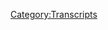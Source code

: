 {{DEFAULTSORT:
    #_TRANSCRIPT_0592:June 12, 2003
}}{{Transcript
    | title         = [[592: June 12, 2003]]
    | caption       = [https://knowledgefight.libsyn.com/592-june-12-2003 Listen to this episode on Libsyn]
    | episodeNumber = [[592: June 12, 2003|592]]
    | length        = 01:04:21
}}

{{MessageBox
    | header     = Warning: Bot Generated Content
    | text       = This transcript was automatically generated by transcription software and likely contains many mistakes and misattributions. Please check the audio for definitive quotes, attribution, and context.
    | image      = N3yvass4myg91.webp
    | imagewidth = 50px
    | id         = warning
}}

{{TranscriptBlock
    | name      = Unknown Speaker
    | timestamp = 00:00:00.000
    | text      = N-N-N-N-N-N-N-Knowledge Fight
}}

{{TranscriptBlock
    | name      = Unknown Speaker
    | timestamp = 00:00:12.880
    | text      = Dan and Jordan, I am sweating.
}}

{{TranscriptBlock
    | name      = Unknown Speaker
    | timestamp = 00:00:19.600
    | text      = Knowledgefight.com, it's time to pray.
}}

{{TranscriptBlock
    | name      = Unknown Speaker
    | timestamp = 00:00:21.399
    | text      = I have great respect for Knowledgefight.
}}

{{TranscriptBlock
    | name      = Unknown Speaker
    | timestamp = 00:00:23.920
    | text      = Knowledgefight.
}}

{{TranscriptBlock
    | name      = Unknown Speaker
    | timestamp = 00:00:24.920
    | text      = I'm sick of them posing as if they're the good guys saying we are the bad guys.
}}

{{TranscriptBlock
    | name      = Unknown Speaker
    | timestamp = 00:00:29.359
    | text      = Knowledgefight.
}}

{{TranscriptBlock
    | name      = Unknown Speaker
    | timestamp = 00:00:30.359
    | text      = Dan and Jordan, Knowledgefight.
}}

{{TranscriptBlock
    | name      = Unknown Speaker
    | timestamp = 00:00:33.359
    | text      = We need, I need, money.
}}

{{TranscriptBlock
    | name      = Unknown Speaker
    | timestamp = 00:00:39.359
    | text      = Andy and Kansas, Andy and Kansas...
}}

{{TranscriptBlock
    | name      = Unknown Speaker
    | timestamp = 00:00:41.560
    | text      = Stop it.
}}

{{TranscriptBlock
    | name      = Unknown Speaker
    | timestamp = 00:00:42.560
    | text      = Andy and...
}}

{{TranscriptBlock
    | name      = Unknown Speaker
    | timestamp = 00:00:43.560
    | text      = Andy and Kansas, Andy and..
}}

{{TranscriptBlock
    | name      = Unknown Speaker
    | timestamp = 00:00:44.560
    | text      = It's time to pray.
}}

{{TranscriptBlock
    | name      = Unknown Speaker
    | timestamp = 00:00:45.560
    | text      = Andy and Kansas, here on the earth, thanks for holding me.
}}

{{TranscriptBlock
    | name      = Unknown Speaker
    | timestamp = 00:00:46.560
    | text      = Hello Alex, I'm a 15th grader and I'm a huge fan.
}}

{{TranscriptBlock
    | name      = Unknown Speaker
    | timestamp = 00:00:48.880
    | text      = I love your room.
}}

{{TranscriptBlock
    | name      = Unknown Speaker
    | timestamp = 00:00:51.399
    | text      = Knowledgefight.
}}

{{TranscriptBlock
    | name      = Unknown Speaker
    | timestamp = 00:00:52.399
    | text      = N-N-N-N-N-N-Knowledge Fight.com.
}}

{{TranscriptBlock
    | name      = Unknown Speaker
    | timestamp = 00:00:53.880
    | text      = I love you.
}}

{{TranscriptBlock
    | name      = Unknown Speaker
    | timestamp = 00:00:55.520
    | text      = Bye.
}}

{{TranscriptBlock
    | name      = Unknown Speaker
    | timestamp = 00:00:56.520
    | text      = I love you.
}}

{{TranscriptBlock
    | name      = Unknown Speaker
    | timestamp = 00:00:58.520
    | text      = Hey everybody, welcome back to Knowledge Right, I'm Dan.
}}

{{TranscriptBlock
    | name      = Unknown Speaker
    | timestamp = 00:01:00.520
    | text      = I'm Jordan! We're a couple dudes who like to sit around and worship at the altar of Selene and talk a little bit about Alex Jones.
}}

{{TranscriptBlock
    | name      = Unknown Speaker
    | timestamp = 00:01:05.519
    | text      = Oh indeed we are, Dan. Jordan.
}}

{{TranscriptBlock
    | name      = Unknown Speaker
    | timestamp = 00:01:07.519
    | text      = Dan, quick question for you. Yeah, what up?
}}

{{TranscriptBlock
    | name      = Unknown Speaker
    | timestamp = 00:01:09.519
    | text      = What's your bright spot today? My bright spot today, Jordan, is something I...
}}

{{TranscriptBlock
    | name      = Unknown Speaker
    | timestamp = 00:01:12.519
    | text      = Look, I don't know a lot about a lot of things. Alright.
}}

{{TranscriptBlock
    | name      = Unknown Speaker
    | timestamp = 00:01:15.519
    | text      = I know a lot about some very specific things. Right.
}}

{{TranscriptBlock
    | name      = Unknown Speaker
    | timestamp = 00:01:18.519
    | text      = I know a lot about Alex Jones. You're a specialist, you're not a polymath.
}}

{{TranscriptBlock
    | name      = Unknown Speaker
    | timestamp = 00:01:21.519
    | text      = I'm not a generalist, really. Yeah, yeah, yeah.
}}

{{TranscriptBlock
    | name      = Unknown Speaker
    | timestamp = 00:01:23.519
    | text      = There's a lot of things that I'm unaware of, and I believe it was on our last episode
}}

{{TranscriptBlock
    | name      = Unknown Speaker
    | timestamp = 00:01:27.519
    | text      = I mentioned that I was starting to play, like, a deck-building game.
}}

{{TranscriptBlock
    | name      = Unknown Speaker
    | timestamp = 00:01:30.519
    | text      = Yes, indeed you were. And the audience reached out and said,
}}

{{TranscriptBlock
    | name      = Unknown Speaker
    | timestamp = 00:01:33.519
    | text      = boy, you should try Magic the Gathering, uh, because there's a way you can play it on a computer.
}}

{{TranscriptBlock
    | name      = Unknown Speaker
    | timestamp = 00:01:37.519
    | text      = Yeah. Which I didn't know. Yeah.
}}

{{TranscriptBlock
    | name      = Unknown Speaker
    | timestamp = 00:01:40.519
    | text      = I was unaware of that. Yeah, me too.
}}

{{TranscriptBlock
    | name      = Unknown Speaker
    | timestamp = 00:01:42.519
    | text      = I didn't know that thing existed, and I started, I gave it a try, and, um, goodbye.
}}

{{TranscriptBlock
    | name      = Unknown Speaker
    | timestamp = 00:01:49.519
    | text      = Yep, you roped me into this shit too, you dickwad.
}}

{{TranscriptBlock
    | name      = Unknown Speaker
    | timestamp = 00:01:53.519
    | text      = It's been, you know, like, it's been a couple days of, like, you know, dabbling around on it.
}}

{{TranscriptBlock
    | name      = Unknown Speaker
    | timestamp = 00:01:59.519
    | text      = Sure. I don't really know what I'm doing exactly yet.
}}

{{TranscriptBlock
    | name      = Unknown Speaker
    | timestamp = 00:02:01.519
    | text      = Sure, sure. I wasn't allowed to play when I was a kid because it was demonic.
}}

{{TranscriptBlock
    | name      = Unknown Speaker
    | timestamp = 00:02:04.519
    | text      = Um, but it's scratching a lot of itches. It's scratching a lot of itches of the, like,
}}

{{TranscriptBlock
    | name      = Unknown Speaker
    | timestamp = 00:02:09.520
    | text      = card collecting, the sort of bizarre magical things.
}}

{{TranscriptBlock
    | name      = Unknown Speaker
    | timestamp = 00:02:14.520
    | text      = Of course, of course. Creatures.
}}

{{TranscriptBlock
    | name      = Unknown Speaker
    | timestamp = 00:02:16.520
    | text      = Byzantine rules? You love Byzantine rules.
}}

{{TranscriptBlock
    | name      = Unknown Speaker
    | timestamp = 00:02:19.520
    | text      = It's basically like logic puzzles. Yes, it is.
}}

{{TranscriptBlock
    | name      = Unknown Speaker
    | timestamp = 00:02:22.520
    | text      = In a game form, because there's so many conditional things about, like,
}}

{{TranscriptBlock
    | name      = Unknown Speaker
    | timestamp = 00:02:25.520
    | text      = you can only play this if and only if these conditions are met.
}}

{{TranscriptBlock
    | name      = Unknown Speaker
    | timestamp = 00:02:30.520
    | text      = Yeah, it does tickle that a little bit. Yeah.
}}

{{TranscriptBlock
    | name      = Unknown Speaker
    | timestamp = 00:02:33.520
    | text      = And then also, like, there are creatures like owlbears.
}}

{{TranscriptBlock
    | name      = Unknown Speaker
    | timestamp = 00:02:35.520
    | text      = Yes, of course. What the fuck is an owlbear?
}}

{{TranscriptBlock
    | name      = Unknown Speaker
    | timestamp = 00:02:37.520
    | text      = It's like, uh, it's like if chess had more imagination and you didn't know what the other player had.
}}

{{TranscriptBlock
    | name      = Unknown Speaker
    | timestamp = 00:02:43.520
    | text      = Yeah. Whenever you started.
}}

{{TranscriptBlock
    | name      = Unknown Speaker
    | timestamp = 00:02:44.520
    | text      = Yeah, and it also is really making me feel a little bit of, like,
}}

{{TranscriptBlock
    | name      = Unknown Speaker
    | timestamp = 00:02:48.520
    | text      = this reclaimed stuff from when I was younger.
}}

{{TranscriptBlock
    | name      = Unknown Speaker
    | timestamp = 00:02:51.520
    | text      = This stuff that I wasn't allowed to play.
}}

{{TranscriptBlock
    | name      = Unknown Speaker
    | timestamp = 00:02:53.520
    | text      = And, you know, it makes me realize that I was also the one who decided to accept that rule when I was younger.
}}

{{TranscriptBlock
    | name      = Unknown Speaker
    | timestamp = 00:02:58.520
    | text      = You know, my parents said I couldn't play it, but I could have been more rebellious and gone into this.
}}

{{TranscriptBlock
    | name      = Unknown Speaker
    | timestamp = 00:03:04.520
    | text      = And I kind of, you know, playing it now, I kind of wish I had.
}}

{{TranscriptBlock
    | name      = Unknown Speaker
    | timestamp = 00:03:06.520
    | text      = And it's really cool that it can be online. It doesn't make a mess in my house with a ton of book cards.
}}

{{TranscriptBlock
    | name      = Unknown Speaker
    | timestamp = 00:03:10.520
    | text      = Yeah, that could be real trouble.
}}

{{TranscriptBlock
    | name      = Unknown Speaker
    | timestamp = 00:03:13.520
    | text      = Considering the number of Magic the Gathering cards there are, if you got too into it, this whole place would be fucked.
}}

{{TranscriptBlock
    | name      = Unknown Speaker
    | timestamp = 00:03:20.520
    | text      = It's over.
}}

{{TranscriptBlock
    | name      = Unknown Speaker
    | timestamp = 00:03:21.520
    | text      = Yeah.
}}

{{TranscriptBlock
    | name      = Unknown Speaker
    | timestamp = 00:03:22.520
    | text      = Yeah, so I'm enjoying it quite a bit. I'm trying to keep an even keel on it so I don't lose myself into the world of playing that.
}}

{{TranscriptBlock
    | name      = Unknown Speaker
    | timestamp = 00:03:30.520
    | text      = I'm struggling. We played one match after I tried to make sure, and you murdered me so bad that now I'm, like, in the back of my head.
}}

{{TranscriptBlock
    | name      = Unknown Speaker
    | timestamp = 00:03:38.520
    | text      = I'm like, don't get too into it. It's not that big a deal.
}}

{{TranscriptBlock
    | name      = Unknown Speaker
    | timestamp = 00:03:42.520
    | text      = But there's a part of me that's like, the next time you play Dan, you better beat the shit out of him or your dad's never gonna love you.
}}

{{TranscriptBlock
    | name      = Unknown Speaker
    | timestamp = 00:03:48.520
    | text      = I'm never gonna play you again just so you can't ever get that win back.
}}

{{TranscriptBlock
    | name      = Unknown Speaker
    | timestamp = 00:03:51.520
    | text      = Just so my dad will never appreciate me.
}}

{{TranscriptBlock
    | name      = Unknown Speaker
    | timestamp = 00:03:54.520
    | text      = Yeah. But yeah, it's great, and I appreciate the people who recommended that and basically informed me that it exists because I had no idea.
}}

{{TranscriptBlock
    | name      = Unknown Speaker
    | timestamp = 00:04:03.520
    | text      = Well done.
}}

{{TranscriptBlock
    | name      = Unknown Speaker
    | timestamp = 00:04:04.520
    | text      = Yeah. What's your bright spot?
}}

{{TranscriptBlock
    | name      = Unknown Speaker
    | timestamp = 00:04:05.520
    | text      = My bright spot, I could go with that because I, of course, have begun dabbling as well.
}}

{{TranscriptBlock
    | name      = Unknown Speaker
    | timestamp = 00:04:11.520
    | text      = But instead, I am going to go with the underspoken about album that has just been released that's very good, is Church's.
}}

{{TranscriptBlock
    | name      = Unknown Speaker
    | timestamp = 00:04:19.519
    | text      = Church's new album, Fantastic. Very, very good.
}}

{{TranscriptBlock
    | name      = Unknown Speaker
    | timestamp = 00:04:23.519
    | text      = I'll have to check that out. I do like them quite a bit.
}}

{{TranscriptBlock
    | name      = Unknown Speaker
    | timestamp = 00:04:25.519
    | text      = Yeah, a couple of standouts, and then you got Robert Smith, guesting, being a sad boy for, yeah, synths and sad boys, that's what you should have named the album.
}}

{{TranscriptBlock
    | name      = Unknown Speaker
    | timestamp = 00:04:35.519
    | text      = Synths and sad boys summer.
}}

{{TranscriptBlock
    | name      = Unknown Speaker
    | timestamp = 00:04:36.519
    | text      = Exactly, that's what we're doing now.
}}

{{TranscriptBlock
    | name      = Unknown Speaker
    | timestamp = 00:04:38.519
    | text      = Also, while we're on the topic of new albums, our boy i9, the rapper i9, he has a new album called The Little Above Low Key that's out that I enjoy quite a bit.
}}

{{TranscriptBlock
    | name      = Unknown Speaker
    | timestamp = 00:04:48.519
    | text      = Yeah, I enjoy it a lot.
}}

{{TranscriptBlock
    | name      = Unknown Speaker
    | timestamp = 00:04:49.519
    | text      = I haven't had a chance to listen to it enough to fully digest and have strong opinions, but I enjoyed it.
}}

{{TranscriptBlock
    | name      = Unknown Speaker
    | timestamp = 00:04:57.519
    | text      = Okay.
}}

{{TranscriptBlock
    | name      = Unknown Speaker
    | timestamp = 00:04:58.519
    | text      = And people should go check that out. It's available on iTunes, Spotify.
}}

{{TranscriptBlock
    | name      = Unknown Speaker
    | timestamp = 00:05:03.519
    | text      = Go find i9, all over the place.
}}

{{TranscriptBlock
    | name      = Unknown Speaker
    | timestamp = 00:05:05.519
    | text      = Go find him.
}}

{{TranscriptBlock
    | name      = Unknown Speaker
    | timestamp = 00:05:06.519
    | text      = Go find him!
}}

{{TranscriptBlock
    | name      = Unknown Speaker
    | timestamp = 00:05:07.519
    | text      = So Jordan, today we have an episode where we're going to go back into the past again. We're back in 2003 again.
}}

{{TranscriptBlock
    | name      = Unknown Speaker
    | timestamp = 00:05:13.519
    | text      = And part of the reason is I just need to put Alex on timeout, and while I was doing that, I felt like I was falling down a mountain, or a staircase, where I was hitting a stair over and over, just constantly thump thump thump thump.
}}

{{TranscriptBlock
    | name      = Unknown Speaker
    | timestamp = 00:05:27.519
    | text      = Yeah, yeah, yeah.
}}

{{TranscriptBlock
    | name      = Unknown Speaker
    | timestamp = 00:05:28.519
    | text      = Trying to prepare this episode was not super fun.
}}

{{TranscriptBlock
    | name      = Unknown Speaker
    | timestamp = 00:05:31.519
    | text      = Look, honest to god, I didn't sign up to do an anti-vax podcast.
}}

{{TranscriptBlock
    | name      = Unknown Speaker
    | timestamp = 00:05:38.519
    | text      = That is the one thing that I really didn't want this podcast to be.
}}

{{TranscriptBlock
    | name      = Unknown Speaker
    | timestamp = 00:05:41.519
    | text      = Yeah, I didn't sign up when we started doing this show to talk about bizarre and stupid conspiracies about vaccination every single go around.
}}

{{TranscriptBlock
    | name      = Unknown Speaker
    | timestamp = 00:05:51.519
    | text      = Otherwise I would have started a podcast about Robert Kennedy Jr. or something.
}}

{{TranscriptBlock
    | name      = Unknown Speaker
    | timestamp = 00:05:55.519
    | text      = Sure, sure.
}}

{{TranscriptBlock
    | name      = Unknown Speaker
    | timestamp = 00:05:56.519
    | text      = You know, and so, I just, a lot of present day stuff is a bummer, and so I was trying to find anything that could be another angle.
}}

{{TranscriptBlock
    | name      = Unknown Speaker
    | timestamp = 00:06:03.519
    | text      = And I came up with a pretty decent angle that I thought would be teachable and interesting, and that is to go over an episode of somebody else talking about Alex.
}}

{{TranscriptBlock
    | name      = Unknown Speaker
    | timestamp = 00:06:13.519
    | text      = Interesting, interesting. Okay, alright.
}}

{{TranscriptBlock
    | name      = Unknown Speaker
    | timestamp = 00:06:17.519
    | text      = The ways that you can highlight unawareness that other people have when they comment on Alex.
}}

{{TranscriptBlock
    | name      = Unknown Speaker
    | timestamp = 00:06:23.519
    | text      = Right, right right right.
}}

{{TranscriptBlock
    | name      = Unknown Speaker
    | timestamp = 00:06:25.519
    | text      = Maybe the transparent ways in which they fall in for the tricks that Alex employs.
}}

{{TranscriptBlock
    | name      = Unknown Speaker
    | timestamp = 00:06:30.519
    | text      = Right, this is an evolution of our how not to cover Alex Jones series.
}}

{{TranscriptBlock
    | name      = Unknown Speaker
    | timestamp = 00:06:35.519
    | text      = Gotcha, yes.
}}

{{TranscriptBlock
    | name      = Unknown Speaker
    | timestamp = 00:06:36.519
    | text      = And so I wanted to do that, I put a bit of time into preparing something, and then I just couldn't get over the hurdle of feeling like I'm being a huge asshole to these people.
}}

{{TranscriptBlock
    | name      = Unknown Speaker
    | timestamp = 00:06:44.519
    | text      = It does really feel like before you even said it I was like, oh no, we're going to be dicks to these people, I don't want to be mean.
}}

{{TranscriptBlock
    | name      = Unknown Speaker
    | timestamp = 00:06:50.519
    | text      = It's impossible to do that without putting a specific person on blast who maybe is certainly a small YouTube channel.
}}

{{TranscriptBlock
    | name      = Unknown Speaker
    | timestamp = 00:06:59.519
    | text      = Who are we to give you a performance review?
}}

{{TranscriptBlock
    | name      = Unknown Speaker
    | timestamp = 00:07:02.519
    | text      = Exactly, I think that there are things that you can learn from it, and I think that I need to find a better way to present that information that doesn't involve kicking some small YouTube channel.
}}

{{TranscriptBlock
    | name      = Unknown Speaker
    | timestamp = 00:07:10.519
    | text      = Because it just feels dirty and gross.
}}

{{TranscriptBlock
    | name      = Unknown Speaker
    | timestamp = 00:07:13.519
    | text      = We gotta do some blind quotes or something, I don't know.
}}

{{TranscriptBlock
    | name      = Unknown Speaker
    | timestamp = 00:07:18.519
    | text      = So that was a time sink for me.
}}

{{TranscriptBlock
    | name      = Unknown Speaker
    | timestamp = 00:07:22.519
    | text      = And then, of course, all my efforts and everything get interrupted by Joe Rogan getting fucking COVID.
}}

{{TranscriptBlock
    | name      = Unknown Speaker
    | timestamp = 00:07:29.519
    | text      = What a fucking idiot.
}}

{{TranscriptBlock
    | name      = Unknown Speaker
    | timestamp = 00:07:31.519
    | text      = So Alex was pretty thrilled that Joe Rogan got COVID, and he cured himself with ivermectin.
}}

{{TranscriptBlock
    | name      = Unknown Speaker
    | timestamp = 00:07:38.519
    | text      = Yeah, that sounds about like how it went.
}}

{{TranscriptBlock
    | name      = Unknown Speaker
    | timestamp = 00:07:40.519
    | text      = I think that people are really missing the forest for the trees on that story when they're reporting that he took ivermectin, because he says a laundry list of things he took.
}}

{{TranscriptBlock
    | name      = Unknown Speaker
    | timestamp = 00:07:50.519
    | text      = He said he threw the kitchen sink at it, took Z-Pak, the monoclonal antibodies, all sorts of prednisone.
}}

{{TranscriptBlock
    | name      = Unknown Speaker
    | timestamp = 00:07:58.519
    | text      = So he was taking tons and tons of stuff, and so let's say that any of that helped.
}}

{{TranscriptBlock
    | name      = Unknown Speaker
    | timestamp = 00:08:03.519
    | text      = That's not proof that the ivermectin helped at all.
}}

{{TranscriptBlock
    | name      = Unknown Speaker
    | timestamp = 00:08:06.519
    | text      = No, no, no. I think that's the fun thing about science, is that you can't draw a conclusion unless you have isolated the variables.
}}

{{TranscriptBlock
    | name      = Unknown Speaker
    | timestamp = 00:08:15.519
    | text      = If they were gonna do a study and they were like, let's just give this group a bunch of shit, and then let's give this group a bunch of different shit, that would not have learned anything from that.
}}

{{TranscriptBlock
    | name      = Unknown Speaker
    | timestamp = 00:08:26.519
    | text      = No, no.
}}

{{TranscriptBlock
    | name      = Unknown Speaker
    | timestamp = 00:08:27.519
    | text      = No, it would just be two different groups of shit. That's it.
}}

{{TranscriptBlock
    | name      = Unknown Speaker
    | timestamp = 00:08:30.519
    | text      = We can maybe make some wild speculation about these different piles of shit we give these people.
}}

{{TranscriptBlock
    | name      = Unknown Speaker
    | timestamp = 00:08:36.519
    | text      = It looks like this pile of shit is better than that pile of shit.
}}

{{TranscriptBlock
    | name      = Unknown Speaker
    | timestamp = 00:08:39.519
    | text      = Sure.
}}

{{TranscriptBlock
    | name      = Unknown Speaker
    | timestamp = 00:08:40.519
    | text      = But maybe when we do it again, it'll just be a different pile of shit.
}}

{{TranscriptBlock
    | name      = Unknown Speaker
    | timestamp = 00:08:43.519
    | text      = He's saying he took all this stuff, and one of the things was ivermectin, and it just made me think, okay, yeah, I had an infection, so I took some antibiotics and also ate gummy bears.
}}

{{TranscriptBlock
    | name      = Unknown Speaker
    | timestamp = 00:08:55.519
    | text      = And so the gummy bears cured me.
}}

{{TranscriptBlock
    | name      = Unknown Speaker
    | timestamp = 00:08:56.519
    | text      = Gummy bears probably cured you.
}}

{{TranscriptBlock
    | name      = Unknown Speaker
    | timestamp = 00:08:57.519
    | text      = Yeah.
}}

{{TranscriptBlock
    | name      = Unknown Speaker
    | timestamp = 00:08:58.519
    | text      = Totally.
}}

{{TranscriptBlock
    | name      = Unknown Speaker
    | timestamp = 00:08:59.519
    | text      = Yeah, right.
}}

{{TranscriptBlock
    | name      = Unknown Speaker
    | timestamp = 00:09:00.519
    | text      = So I don't know.
}}

{{TranscriptBlock
    | name      = Unknown Speaker
    | timestamp = 00:09:01.519
    | text      = See, now this is why, what we missed was a real opportunity to find out if hallucinogenics would cure COVID.
}}

{{TranscriptBlock
    | name      = Unknown Speaker
    | timestamp = 00:09:11.519
    | text      = That's our control experiment for this.
}}

{{TranscriptBlock
    | name      = Unknown Speaker
    | timestamp = 00:09:14.519
    | text      = If Joe Rogan gets COVID, he doesn't get to take any regular medication.
}}

{{TranscriptBlock
    | name      = Unknown Speaker
    | timestamp = 00:09:19.519
    | text      = He doesn't get any regular treatment.
}}

{{TranscriptBlock
    | name      = Unknown Speaker
    | timestamp = 00:09:20.519
    | text      = Just shrooms?
}}

{{TranscriptBlock
    | name      = Unknown Speaker
    | timestamp = 00:09:21.519
    | text      = Just shrooms.
}}

{{TranscriptBlock
    | name      = Unknown Speaker
    | timestamp = 00:09:22.519
    | text      = That's what he's for.
}}

{{TranscriptBlock
    | name      = Unknown Speaker
    | timestamp = 00:09:24.519
    | text      = Uh-huh.
}}

{{TranscriptBlock
    | name      = Unknown Speaker
    | timestamp = 00:09:25.519
    | text      = Isolating the variables.
}}

{{TranscriptBlock
    | name      = Unknown Speaker
    | timestamp = 00:09:27.519
    | text      = If only he had a commitment to the public health and to science.
}}

{{TranscriptBlock
    | name      = Unknown Speaker
    | timestamp = 00:09:31.519
    | text      = Exactly.
}}

{{TranscriptBlock
    | name      = Unknown Speaker
    | timestamp = 00:09:32.519
    | text      = That's what we're here for.
}}

{{TranscriptBlock
    | name      = Unknown Speaker
    | timestamp = 00:09:34.519
    | text      = But I will say that when I was, you know, trying to prepare an episode and I see a headline, Joe Rogan has COVID, I thought, woo hoo hoo hoo.
}}

{{TranscriptBlock
    | name      = Unknown Speaker
    | timestamp = 00:09:45.519
    | text      = A little help?
}}

{{TranscriptBlock
    | name      = Unknown Speaker
    | timestamp = 00:09:47.519
    | text      = There we go.
}}

{{TranscriptBlock
    | name      = Unknown Speaker
    | timestamp = 00:09:48.519
    | text      = Didn't see this coming.
}}

{{TranscriptBlock
    | name      = Unknown Speaker
    | timestamp = 00:09:50.519
    | text      = That's today.
}}

{{TranscriptBlock
    | name      = Unknown Speaker
    | timestamp = 00:09:51.519
    | text      = All right.
}}

{{TranscriptBlock
    | name      = Unknown Speaker
    | timestamp = 00:09:52.519
    | text      = So I'm sure they'll learn a lot from this and everything will be fine.
}}

{{TranscriptBlock
    | name      = Unknown Speaker
    | timestamp = 00:10:00.519
    | text      = And I have no interest in this.
}}

{{TranscriptBlock
    | name      = Unknown Speaker
    | timestamp = 00:10:04.519
    | text      = The most sarcastic and devastating thing you can say to somebody now is dismissing them by just saying, I'm sure they'll learn about this.
}}

{{TranscriptBlock
    | name      = Unknown Speaker
    | timestamp = 00:10:11.519
    | text      = Yeah.
}}

{{TranscriptBlock
    | name      = Unknown Speaker
    | timestamp = 00:10:12.519
    | text      = That's not happening.
}}

{{TranscriptBlock
    | name      = Unknown Speaker
    | timestamp = 00:10:13.519
    | text      = I'm sure next time this will go a lot smoother.
}}

{{TranscriptBlock
    | name      = Unknown Speaker
    | timestamp = 00:10:15.519
    | text      = This will be a lesson.
}}

{{TranscriptBlock
    | name      = Unknown Speaker
    | timestamp = 00:10:17.519
    | text      = And so all this world together and we are left with June 12, 2003.
}}

{{TranscriptBlock
    | name      = Unknown Speaker
    | timestamp = 00:10:22.519
    | text      = I like June 12, 2003.
}}

{{TranscriptBlock
    | name      = Unknown Speaker
    | timestamp = 00:10:24.519
    | text      = And as you may recall, on our last episode in 2003, Alex interviewed a guy who went to heaven.
}}

{{TranscriptBlock
    | name      = Unknown Speaker
    | timestamp = 00:10:30.519
    | text      = Yes.
}}

{{TranscriptBlock
    | name      = Unknown Speaker
    | timestamp = 00:10:31.519
    | text      = That is the day before this.
}}

{{TranscriptBlock
    | name      = Unknown Speaker
    | timestamp = 00:10:32.519
    | text      = Correct.
}}

{{TranscriptBlock
    | name      = Unknown Speaker
    | timestamp = 00:10:33.519
    | text      = So now he's back to being real serious.
}}

{{TranscriptBlock
    | name      = Unknown Speaker
    | timestamp = 00:10:35.519
    | text      = The day before the day we're about to speak of, we had a very serious, calm, and just honest discussion about what was in the waiting room.
}}

{{TranscriptBlock
    | name      = Unknown Speaker
    | timestamp = 00:10:46.519
    | text      = Yes.
}}

{{TranscriptBlock
    | name      = Unknown Speaker
    | timestamp = 00:10:47.519
    | text      = And Alex allowed a guest to discuss how it's your snitch of an imaginary friend that you had from childhood.
}}

{{TranscriptBlock
    | name      = Unknown Speaker
    | timestamp = 00:10:54.519
    | text      = Right.
}}

{{TranscriptBlock
    | name      = Unknown Speaker
    | timestamp = 00:10:55.519
    | text      = And he did not push back on this at all.
}}

{{TranscriptBlock
    | name      = Unknown Speaker
    | timestamp = 00:10:56.519
    | text      = Right.
}}

{{TranscriptBlock
    | name      = Unknown Speaker
    | timestamp = 00:10:57.519
    | text      = Now, so that means that I'm assuming that today I will be taking him very seriously when he complains that the Ba'ath party is still in charge of Iraq, correct?
}}

{{TranscriptBlock
    | name      = Unknown Speaker
    | timestamp = 00:11:06.519
    | text      = I will say that there are no updates on the Ba'ath party.
}}

{{TranscriptBlock
    | name      = Unknown Speaker
    | timestamp = 00:11:08.519
    | text      = Things are going exactly as they have been on that front.
}}

{{TranscriptBlock
    | name      = Unknown Speaker
    | timestamp = 00:11:13.519
    | text      = But before we get down to business on this, let's take a little moment to say thanks and hello to some wonks.
}}

{{TranscriptBlock
    | name      = Unknown Speaker
    | timestamp = 00:11:19.519
    | text      = Oh, that's a great idea.
}}

{{TranscriptBlock
    | name      = Unknown Speaker
    | timestamp = 00:11:20.519
    | text      = So first, Reverend Dr. Rowdy Karsick.
}}

{{TranscriptBlock
    | name      = Unknown Speaker
    | timestamp = 00:11:22.519
    | text      = Thank you so much.
}}

{{TranscriptBlock
    | name      = Unknown Speaker
    | timestamp = 00:11:23.519
    | text      = You are now a policy wonk.
}}

{{TranscriptBlock
    | name      = Unknown Speaker
    | timestamp = 00:11:24.519
    | text      = I'm a policy wonk.
}}

{{TranscriptBlock
    | name      = Unknown Speaker
    | timestamp = 00:11:25.519
    | text      = Thank you very much, RDRC.
}}

{{TranscriptBlock
    | name      = Unknown Speaker
    | timestamp = 00:11:27.519
    | text      = K.
}}

{{TranscriptBlock
    | name      = Unknown Speaker
    | timestamp = 00:11:28.519
    | text      = K.
}}

{{TranscriptBlock
    | name      = Unknown Speaker
    | timestamp = 00:11:29.519
    | text      = Thank you.
}}

{{TranscriptBlock
    | name      = Unknown Speaker
    | timestamp = 00:11:30.519
    | text      = Knowledge fights opening arguments have me talkered out.
}}

{{TranscriptBlock
    | name      = Unknown Speaker
    | timestamp = 00:11:32.519
    | text      = Thank you so much.
}}

{{TranscriptBlock
    | name      = Unknown Speaker
    | timestamp = 00:11:33.519
    | text      = You are now a policy wonk.
}}

{{TranscriptBlock
    | name      = Unknown Speaker
    | timestamp = 00:11:34.519
    | text      = I'm a policy wonk.
}}

{{TranscriptBlock
    | name      = Unknown Speaker
    | timestamp = 00:11:35.519
    | text      = Thank you very much.
}}

{{TranscriptBlock
    | name      = Unknown Speaker
    | timestamp = 00:11:36.519
    | text      = Next, Andrew, fake last name.
}}

{{TranscriptBlock
    | name      = Unknown Speaker
    | timestamp = 00:11:37.519
    | text      = Thank you so much.
}}

{{TranscriptBlock
    | name      = Unknown Speaker
    | timestamp = 00:11:38.519
    | text      = You are now a policy wonk.
}}

{{TranscriptBlock
    | name      = Unknown Speaker
    | timestamp = 00:11:39.519
    | text      = I'm a policy wonk.
}}

{{TranscriptBlock
    | name      = Unknown Speaker
    | timestamp = 00:11:40.519
    | text      = Thanks, Andrew.
}}

{{TranscriptBlock
    | name      = Unknown Speaker
    | timestamp = 00:11:41.519
    | text      = Thank you.
}}

{{TranscriptBlock
    | name      = Unknown Speaker
    | timestamp = 00:11:42.519
    | text      = Next, Liz is not a policy wonk, but she plays one on Patreon.
}}

{{TranscriptBlock
    | name      = Unknown Speaker
    | timestamp = 00:11:45.519
    | text      = Thank you so much.
}}

{{TranscriptBlock
    | name      = Unknown Speaker
    | timestamp = 00:11:46.519
    | text      = You are now a policy wonk.
}}

{{TranscriptBlock
    | name      = Unknown Speaker
    | timestamp = 00:11:47.519
    | text      = I'm a policy wonk.
}}

{{TranscriptBlock
    | name      = Unknown Speaker
    | timestamp = 00:11:48.519
    | text      = Well, you play one.
}}

{{TranscriptBlock
    | name      = Unknown Speaker
    | timestamp = 00:11:49.519
    | text      = All right, fine.
}}

{{TranscriptBlock
    | name      = Unknown Speaker
    | timestamp = 00:11:50.519
    | text      = Okay, thank you, Liz.
}}

{{TranscriptBlock
    | name      = Unknown Speaker
    | timestamp = 00:11:51.519
    | text      = And we got a technocrat out there to say what up to, so Ross D. Thank you so much.
}}

{{TranscriptBlock
    | name      = Unknown Speaker
    | timestamp = 00:11:55.519
    | text      = You are now a technocrat.
}}

{{TranscriptBlock
    | name      = Unknown Speaker
    | timestamp = 00:11:57.519
    | text      = I'm a policy wonk.
}}

{{TranscriptBlock
    | name      = Unknown Speaker
    | timestamp = 00:11:58.519
    | text      = Crikey, mate.
}}

{{TranscriptBlock
    | name      = Unknown Speaker
    | timestamp = 00:11:59.519
    | text      = That's fantastic.
}}

{{TranscriptBlock
    | name      = Unknown Speaker
    | timestamp = 00:12:00.519
    | text      = Have yourself a brew.
}}

{{TranscriptBlock
    | name      = Unknown Speaker
    | timestamp = 00:12:01.519
    | text      = How's your 401k doing, bro?
}}

{{TranscriptBlock
    | name      = Unknown Speaker
    | timestamp = 00:12:02.519
    | text      = All right, we got to go full tilt boogie on this, Watson, all right?
}}

{{TranscriptBlock
    | name      = Unknown Speaker
    | timestamp = 00:12:05.519
    | text      = Let's just get down to business.
}}

{{TranscriptBlock
    | name      = Unknown Speaker
    | timestamp = 00:12:06.519
    | text      = We ain't making that money off that heroin.
}}

{{TranscriptBlock
    | name      = Unknown Speaker
    | timestamp = 00:12:08.519
    | text      = Why are you pimps so good?
}}

{{TranscriptBlock
    | name      = Unknown Speaker
    | timestamp = 00:12:10.519
    | text      = My neck is freakishly large.
}}

{{TranscriptBlock
    | name      = Unknown Speaker
    | timestamp = 00:12:12.519
    | text      = I declare info war on you.
}}

{{TranscriptBlock
    | name      = Unknown Speaker
    | timestamp = 00:12:15.519
    | text      = Thank you so much.
}}

{{TranscriptBlock
    | name      = Unknown Speaker
    | timestamp = 00:12:16.519
    | text      = Yes, thank you very much.
}}

{{TranscriptBlock
    | name      = Unknown Speaker
    | timestamp = 00:12:17.519
    | text      = Also, I'd like to welcome to the family of Celine on behalf of Matthew brought a tree
}}

{{TranscriptBlock
    | name      = Unknown Speaker
    | timestamp = 00:12:23.519
    | text      = kangaroo into the mix.
}}

{{TranscriptBlock
    | name      = Unknown Speaker
    | timestamp = 00:12:24.519
    | text      = A tree kangaroo.
}}

{{TranscriptBlock
    | name      = Unknown Speaker
    | timestamp = 00:12:25.519
    | text      = I did not even know that was a type of kangaroo.
}}

{{TranscriptBlock
    | name      = Unknown Speaker
    | timestamp = 00:12:27.519
    | text      = Are they in the tree or is it a type of tree?
}}

{{TranscriptBlock
    | name      = Unknown Speaker
    | timestamp = 00:12:31.519
    | text      = Depends on if it's the animal or the magic card.
}}

{{TranscriptBlock
    | name      = Unknown Speaker
    | timestamp = 00:12:34.519
    | text      = That's a tree guru.
}}

{{TranscriptBlock
    | name      = Unknown Speaker
    | timestamp = 00:12:36.519
    | text      = Completely different.
}}

{{TranscriptBlock
    | name      = Unknown Speaker
    | timestamp = 00:12:37.519
    | text      = Yes.
}}

{{TranscriptBlock
    | name      = Unknown Speaker
    | timestamp = 00:12:38.519
    | text      = Yes.
}}

{{TranscriptBlock
    | name      = Unknown Speaker
    | timestamp = 00:12:39.519
    | text      = So like I said, we're starting here on the day after Alex talks about going to heaven.
}}

{{TranscriptBlock
    | name      = Unknown Speaker
    | timestamp = 00:12:44.519
    | text      = All right.
}}

{{TranscriptBlock
    | name      = Unknown Speaker
    | timestamp = 00:12:45.519
    | text      = And I mean, I guess he's gotten back to earth now.
}}

{{TranscriptBlock
    | name      = Unknown Speaker
    | timestamp = 00:12:49.519
    | text      = US can't rule out North Korean strike.
}}

{{TranscriptBlock
    | name      = Unknown Speaker
    | timestamp = 00:12:53.519
    | text      = Rumsfeld advisor says this from Reuters.
}}

{{TranscriptBlock
    | name      = Unknown Speaker
    | timestamp = 00:12:58.519
    | text      = They say that, yes, we leaked the battle plan two months ago to invade North Korea this
}}

{{TranscriptBlock
    | name      = Unknown Speaker
    | timestamp = 00:13:06.519
    | text      = October.
}}

{{TranscriptBlock
    | name      = Unknown Speaker
    | timestamp = 00:13:07.519
    | text      = My, this is an underreported story.
}}

{{TranscriptBlock
    | name      = Unknown Speaker
    | timestamp = 00:13:10.519
    | text      = Preparing, massing troops, pulling them back from the border with North Korea massing ships
}}

{{TranscriptBlock
    | name      = Unknown Speaker
    | timestamp = 00:13:18.519
    | text      = and aircraft carriers and aircraft.
}}

{{TranscriptBlock
    | name      = Unknown Speaker
    | timestamp = 00:13:20.519
    | text      = We'll be discussing this when we get back in the next segment.
}}

{{TranscriptBlock
    | name      = Unknown Speaker
    | timestamp = 00:13:23.519
    | text      = Alex is pretty preoccupied with the idea that we're going to go start a fight with North
}}

{{TranscriptBlock
    | name      = Unknown Speaker
    | timestamp = 00:13:28.519
    | text      = Korea.
}}

{{TranscriptBlock
    | name      = Unknown Speaker
    | timestamp = 00:13:29.519
    | text      = Yeah.
}}

{{TranscriptBlock
    | name      = Unknown Speaker
    | timestamp = 00:13:30.519
    | text      = At this point.
}}

{{TranscriptBlock
    | name      = Unknown Speaker
    | timestamp = 00:13:31.519
    | text      = Yeah.
}}

{{TranscriptBlock
    | name      = Unknown Speaker
    | timestamp = 00:13:32.519
    | text      = He's saying that this leaking of the battle plan is an attempt to get them to attack us
}}

{{TranscriptBlock
    | name      = Unknown Speaker
    | timestamp = 00:13:35.519
    | text      = so we can have a war with them.
}}

{{TranscriptBlock
    | name      = Unknown Speaker
    | timestamp = 00:13:37.519
    | text      = I'd like to point out that none of this, none of this ended up happening.
}}

{{TranscriptBlock
    | name      = Unknown Speaker
    | timestamp = 00:13:40.519
    | text      = It didn't wind up happening.
}}

{{TranscriptBlock
    | name      = Unknown Speaker
    | timestamp = 00:13:41.519
    | text      = No, it didn't.
}}

{{TranscriptBlock
    | name      = Unknown Speaker
    | timestamp = 00:13:42.519
    | text      = No, but that was the plan.
}}

{{TranscriptBlock
    | name      = Unknown Speaker
    | timestamp = 00:13:44.519
    | text      = Right.
}}

{{TranscriptBlock
    | name      = Unknown Speaker
    | timestamp = 00:13:45.519
    | text      = And I think that there's a decent chance that because Alex covered it on his show, he averted
}}

{{TranscriptBlock
    | name      = Unknown Speaker
    | timestamp = 00:13:50.519
    | text      = this from happening.
}}

{{TranscriptBlock
    | name      = Unknown Speaker
    | timestamp = 00:13:52.519
    | text      = I mean, I didn't hear anybody else talking about it at the time, so I can safely assume
}}

{{TranscriptBlock
    | name      = Unknown Speaker
    | timestamp = 00:13:57.519
    | text      = that none of them stopped it by talking about it.
}}

{{TranscriptBlock
    | name      = Unknown Speaker
    | timestamp = 00:13:59.519
    | text      = Yeah.
}}

{{TranscriptBlock
    | name      = Unknown Speaker
    | timestamp = 00:14:00.519
    | text      = It had to have been all Alex is doing.
}}

{{TranscriptBlock
    | name      = Unknown Speaker
    | timestamp = 00:14:01.519
    | text      = It had to have been just him, just him by himself.
}}

{{TranscriptBlock
    | name      = Unknown Speaker
    | timestamp = 00:14:06.519
    | text      = So this is a little bit, you know, I guess fear mongery, a little bit putting more into
}}

{{TranscriptBlock
    | name      = Unknown Speaker
    | timestamp = 00:14:12.519
    | text      = the idea that we're going to go to war in North Korea than is actually there scaring
}}

{{TranscriptBlock
    | name      = Unknown Speaker
    | timestamp = 00:14:17.519
    | text      = the audience a little, but at least it's kind of like it's on earth.
}}

{{TranscriptBlock
    | name      = Unknown Speaker
    | timestamp = 00:14:22.519
    | text      = I mean, this is a problem about when you introduce somebody who has been to heaven and then the
}}

{{TranscriptBlock
    | name      = Unknown Speaker
    | timestamp = 00:14:28.519
    | text      = next day you're talking about war with North Korea.
}}

{{TranscriptBlock
    | name      = Unknown Speaker
    | timestamp = 00:14:31.519
    | text      = All I want to know is what does my imaginary friend think about war with North Korea?
}}

{{TranscriptBlock
    | name      = Unknown Speaker
    | timestamp = 00:14:35.519
    | text      = Cause he's the one who's going to be keeping track of how I failed whenever I go to heaven.
}}

{{TranscriptBlock
    | name      = Unknown Speaker
    | timestamp = 00:14:40.519
    | text      = Why are we talking about him?
}}

{{TranscriptBlock
    | name      = Unknown Speaker
    | timestamp = 00:14:41.519
    | text      = I think your imaginary friend is against it.
}}

{{TranscriptBlock
    | name      = Unknown Speaker
    | timestamp = 00:14:44.519
    | text      = Well then I can't go to war now, can I?
}}

{{TranscriptBlock
    | name      = Unknown Speaker
    | timestamp = 00:14:47.519
    | text      = I guess you can.
}}

{{TranscriptBlock
    | name      = Unknown Speaker
    | timestamp = 00:14:48.519
    | text      = Yeah.
}}

{{TranscriptBlock
    | name      = Unknown Speaker
    | timestamp = 00:14:49.519
    | text      = Yeah.
}}

{{TranscriptBlock
    | name      = Unknown Speaker
    | timestamp = 00:14:50.519
    | text      = I also think that there's a big difference between someone being like, we're going to
}}

{{TranscriptBlock
    | name      = Unknown Speaker
    | timestamp = 00:14:54.519
    | text      = war and someone saying like, all options are on the table.
}}

{{TranscriptBlock
    | name      = Unknown Speaker
    | timestamp = 00:14:57.519
    | text      = Yeah.
}}

{{TranscriptBlock
    | name      = Unknown Speaker
    | timestamp = 00:14:58.519
    | text      = Yeah.
}}

{{TranscriptBlock
    | name      = Unknown Speaker
    | timestamp = 00:14:59.519
    | text      = And when it's like Rumsfeld's assistant or whatever saying that it's like, I don't know
}}

{{TranscriptBlock
    | name      = Unknown Speaker
    | timestamp = 00:15:02.519
    | text      = if this is an under reported story.
}}

{{TranscriptBlock
    | name      = Unknown Speaker
    | timestamp = 00:15:03.519
    | text      = I think the fact that anybody has reported on it means it's a reported story.
}}

{{TranscriptBlock
    | name      = Unknown Speaker
    | timestamp = 00:15:07.519
    | text      = Correctly reported story.
}}

{{TranscriptBlock
    | name      = Unknown Speaker
    | timestamp = 00:15:09.519
    | text      = Yeah.
}}

{{TranscriptBlock
    | name      = Unknown Speaker
    | timestamp = 00:15:10.519
    | text      = So we got on last time too, along with heaven, we got a little dose of monkeypox.
}}

{{TranscriptBlock
    | name      = Unknown Speaker
    | timestamp = 00:15:16.519
    | text      = Yes we did.
}}

{{TranscriptBlock
    | name      = Unknown Speaker
    | timestamp = 00:15:17.519
    | text      = And this is a preoccupation of Alex.
}}

{{TranscriptBlock
    | name      = Unknown Speaker
    | timestamp = 00:15:19.519
    | text      = Okay.
}}

{{TranscriptBlock
    | name      = Unknown Speaker
    | timestamp = 00:15:20.519
    | text      = So monkeypox stays.
}}

{{TranscriptBlock
    | name      = Unknown Speaker
    | timestamp = 00:15:21.519
    | text      = Oh my God.
}}

{{TranscriptBlock
    | name      = Unknown Speaker
    | timestamp = 00:15:22.519
    | text      = Heaven goes, but monkeypox stays.
}}

{{TranscriptBlock
    | name      = Unknown Speaker
    | timestamp = 00:15:23.519
    | text      = He talks about monkeypox so much.
}}

{{TranscriptBlock
    | name      = Unknown Speaker
    | timestamp = 00:15:26.519
    | text      = Okay.
}}

{{TranscriptBlock
    | name      = Unknown Speaker
    | timestamp = 00:15:27.519
    | text      = And you knew this was going to happen.
}}

{{TranscriptBlock
    | name      = Unknown Speaker
    | timestamp = 00:15:28.519
    | text      = I said this on Monday with the monkeypox.
}}

{{TranscriptBlock
    | name      = Unknown Speaker
    | timestamp = 00:15:30.519
    | text      = I said, watch, they're going to claim that the smallpox shot will help you with the monkeypox
}}

{{TranscriptBlock
    | name      = Unknown Speaker
    | timestamp = 00:15:36.399
    | text      = and they couldn't get the public to take it.
}}

{{TranscriptBlock
    | name      = Unknown Speaker
    | timestamp = 00:15:38.519
    | text      = 99% plus of the medical workers, firemen, police officers refused the smallpox shot,
}}

{{TranscriptBlock
    | name      = Unknown Speaker
    | timestamp = 00:15:45.960
    | text      = but now they say monkeypox might spread everywhere.
}}

{{TranscriptBlock
    | name      = Unknown Speaker
    | timestamp = 00:15:50.100
    | text      = It's now up to 60 something cases and well you just might have to have that smallpox
}}

{{TranscriptBlock
    | name      = Unknown Speaker
    | timestamp = 00:15:56.100
    | text      = shot after all.
}}

{{TranscriptBlock
    | name      = Unknown Speaker
    | timestamp = 00:15:58.600
    | text      = So there was no attempt or initiation or a program launched to try and get the general
}}

{{TranscriptBlock
    | name      = Unknown Speaker
    | timestamp = 00:16:05.320
    | text      = public vaccinated for smallpox in response to monkeypox.
}}

{{TranscriptBlock
    | name      = Unknown Speaker
    | timestamp = 00:16:09.200
    | text      = They should have used Jeff Foxworthy because...
}}

{{TranscriptBlock
    | name      = Unknown Speaker
    | timestamp = 00:16:11.799
    | text      = MonkeyFoxworthy?
}}

{{TranscriptBlock
    | name      = Unknown Speaker
    | timestamp = 00:16:12.799
    | text      = Well, that's not bad.
}}

{{TranscriptBlock
    | name      = Unknown Speaker
    | timestamp = 00:16:14.799
    | text      = Well, you just might need a vaccine shot.
}}

{{TranscriptBlock
    | name      = Unknown Speaker
    | timestamp = 00:16:17.639
    | text      = Yeah.
}}

{{TranscriptBlock
    | name      = Unknown Speaker
    | timestamp = 00:16:18.639
    | text      = The CDC advised that a very limited set of people get the smallpox vaccine during this
}}

{{TranscriptBlock
    | name      = Unknown Speaker
    | timestamp = 00:16:22.720
    | text      = 2003 monkeypox outbreak.
}}

{{TranscriptBlock
    | name      = Unknown Speaker
    | timestamp = 00:16:24.879
    | text      = These people included people who investigated the monkeypox cases, people who were in close
}}

{{TranscriptBlock
    | name      = Unknown Speaker
    | timestamp = 00:16:28.559
    | text      = contact with patients who got it, and people who had direct physical contact with an infected
}}

{{TranscriptBlock
    | name      = Unknown Speaker
    | timestamp = 00:16:32.919
    | text      = animal.
}}

{{TranscriptBlock
    | name      = Unknown Speaker
    | timestamp = 00:16:33.919
    | text      = The only way to make this look like an attempt to scare the masses of the public into getting
}}

{{TranscriptBlock
    | name      = Unknown Speaker
    | timestamp = 00:16:37.039
    | text      = a smallpox vaccine is by completely lying about the details of the story and exaggerating
}}

{{TranscriptBlock
    | name      = Unknown Speaker
    | timestamp = 00:16:41.279
    | text      = things ridiculously, which is what Alex is doing.
}}

{{TranscriptBlock
    | name      = Unknown Speaker
    | timestamp = 00:16:43.559
    | text      = Yeah.
}}

{{TranscriptBlock
    | name      = Unknown Speaker
    | timestamp = 00:16:44.559
    | text      = If your warning is like, hey, have you been around anybody with monkeypox recently or
}}

{{TranscriptBlock
    | name      = Unknown Speaker
    | timestamp = 00:16:48.440
    | text      = an infected animal?
}}

{{TranscriptBlock
    | name      = Unknown Speaker
    | timestamp = 00:16:50.360
    | text      = Then get a vaccine.
}}

{{TranscriptBlock
    | name      = Unknown Speaker
    | timestamp = 00:16:51.360
    | text      = If not, you're fine.
}}

{{TranscriptBlock
    | name      = Unknown Speaker
    | timestamp = 00:16:52.360
    | text      = Keep going.
}}

{{TranscriptBlock
    | name      = Unknown Speaker
    | timestamp = 00:16:53.360
    | text      = Keep going about your day.
}}

{{TranscriptBlock
    | name      = Unknown Speaker
    | timestamp = 00:16:55.240
    | text      = That's not scare mongering.
}}

{{TranscriptBlock
    | name      = Unknown Speaker
    | timestamp = 00:16:57.159
    | text      = That's just like a regular...
}}

{{TranscriptBlock
    | name      = Unknown Speaker
    | timestamp = 00:16:58.159
    | text      = That's an alert.
}}

{{TranscriptBlock
    | name      = Unknown Speaker
    | timestamp = 00:16:59.159
    | text      = Hey, hey, there's a flood around if you're nearby where the flood is happening.
}}

{{TranscriptBlock
    | name      = Unknown Speaker
    | timestamp = 00:17:02.960
    | text      = You got to stay aware.
}}

{{TranscriptBlock
    | name      = Unknown Speaker
    | timestamp = 00:17:03.960
    | text      = You got to stay aware.
}}

{{TranscriptBlock
    | name      = Unknown Speaker
    | timestamp = 00:17:04.960
    | text      = Yeah.
}}

{{TranscriptBlock
    | name      = Unknown Speaker
    | timestamp = 00:17:05.960
    | text      = It's doing the least that you can to help people make good choices.
}}

{{TranscriptBlock
    | name      = Unknown Speaker
    | timestamp = 00:17:12.680
    | text      = So Alex has said this narrative, the beginning of it is the 99.999% of folks rejected the
}}

{{TranscriptBlock
    | name      = Unknown Speaker
    | timestamp = 00:17:21.920
    | text      = smallpox vaccine and that's why they needed to do the SARS and they needed to do the monkeypox
}}

{{TranscriptBlock
    | name      = Unknown Speaker
    | timestamp = 00:17:26.920
    | text      = in order to scare people in order to get this vaccine, presumably which would then kill
}}

{{TranscriptBlock
    | name      = Unknown Speaker
    | timestamp = 00:17:31.079
    | text      = them or something.
}}

{{TranscriptBlock
    | name      = Unknown Speaker
    | timestamp = 00:17:32.079
    | text      = I suppose.
}}

{{TranscriptBlock
    | name      = Unknown Speaker
    | timestamp = 00:17:33.079
    | text      = I guess.
}}

{{TranscriptBlock
    | name      = Unknown Speaker
    | timestamp = 00:17:34.079
    | text      = Same thing he's doing with the COVID vaccine now, but just transplanted in the past.
}}

{{TranscriptBlock
    | name      = Unknown Speaker
    | timestamp = 00:17:37.160
    | text      = Yeah.
}}

{{TranscriptBlock
    | name      = Unknown Speaker
    | timestamp = 00:17:38.160
    | text      = History repeats itself.
}}

{{TranscriptBlock
    | name      = Unknown Speaker
    | timestamp = 00:17:39.160
    | text      = Yeah.
}}

{{TranscriptBlock
    | name      = Unknown Speaker
    | timestamp = 00:17:40.160
    | text      = And one of the interesting things that I've learned on this episode is that Alex has made
}}

{{TranscriptBlock
    | name      = Unknown Speaker
    | timestamp = 00:17:43.799
    | text      = up that stat.
}}

{{TranscriptBlock
    | name      = Unknown Speaker
    | timestamp = 00:17:44.880
    | text      = That sounds right.
}}

{{TranscriptBlock
    | name      = Unknown Speaker
    | timestamp = 00:17:45.880
    | text      = And I know I talk about this a lot.
}}

{{TranscriptBlock
    | name      = Unknown Speaker
    | timestamp = 00:17:46.880
    | text      = This is such good news that in Connecticut, one article talked about they ordered 20,000
}}

{{TranscriptBlock
    | name      = Unknown Speaker
    | timestamp = 00:17:51.799
    | text      = healthcare workers and police to show up to get shots in a two day period.
}}

{{TranscriptBlock
    | name      = Unknown Speaker
    | timestamp = 00:17:56.359
    | text      = Four people showed up.
}}

{{TranscriptBlock
    | name      = Unknown Speaker
    | timestamp = 00:17:58.799
    | text      = So again, I haven't done the specific math, but if you've got 20,000 people and four people
}}

{{TranscriptBlock
    | name      = Unknown Speaker
    | timestamp = 00:18:03.519
    | text      = show up to get the shot in one state, Connecticut, I mean, that's 99.999 something.
}}

{{TranscriptBlock
    | name      = Unknown Speaker
    | timestamp = 00:18:11.759
    | text      = If you've got the 10 largest cities with millions, they wanted to vaccinate with the medical
}}

{{TranscriptBlock
    | name      = Unknown Speaker
    | timestamp = 00:18:17.599
    | text      = workers, the firemen, the police, all these millions of people in the 10 largest cities.
}}

{{TranscriptBlock
    | name      = Unknown Speaker
    | timestamp = 00:18:22.519
    | text      = Well, they refused.
}}

{{TranscriptBlock
    | name      = Unknown Speaker
    | timestamp = 00:18:25.079
    | text      = 296 did it.
}}

{{TranscriptBlock
    | name      = Unknown Speaker
    | timestamp = 00:18:26.980
    | text      = So somebody can calculate the math on this.
}}

{{TranscriptBlock
    | name      = Unknown Speaker
    | timestamp = 00:18:29.920
    | text      = This is not how stats work.
}}

{{TranscriptBlock
    | name      = Unknown Speaker
    | timestamp = 00:18:31.720
    | text      = And all Alex is saying is that he made up that number that he cites as the rate of vaccine
}}

{{TranscriptBlock
    | name      = Unknown Speaker
    | timestamp = 00:18:35.680
    | text      = refusal.
}}

{{TranscriptBlock
    | name      = Unknown Speaker
    | timestamp = 00:18:36.680
    | text      = Yep.
}}

{{TranscriptBlock
    | name      = Unknown Speaker
    | timestamp = 00:18:37.680
    | text      = 100%.
}}

{{TranscriptBlock
    | name      = Unknown Speaker
    | timestamp = 00:18:38.680
    | text      = Again, this was only a plan to vaccinate a total of a million people, half of whom were
}}

{{TranscriptBlock
    | name      = Unknown Speaker
    | timestamp = 00:18:41.119
    | text      = in the military and the other half who were frontline workers like at hospitals and such.
}}

{{TranscriptBlock
    | name      = Unknown Speaker
    | timestamp = 00:18:46.359
    | text      = Over 500,000 soldiers did get vaccinated, but in terms of civilians, only 39,213 got
}}

{{TranscriptBlock
    | name      = Unknown Speaker
    | timestamp = 00:18:53.160
    | text      = the vax.
}}

{{TranscriptBlock
    | name      = Unknown Speaker
    | timestamp = 00:18:54.599
    | text      = Alex is just taking stray numbers that he saw and like who knows what local news outlet
}}

{{TranscriptBlock
    | name      = Unknown Speaker
    | timestamp = 00:18:59.400
    | text      = presumably about low turnout at a specific vaccine station, and then he's extrapolating
}}

{{TranscriptBlock
    | name      = Unknown Speaker
    | timestamp = 00:19:03.640
    | text      = those numbers to be representative of the entire story.
}}

{{TranscriptBlock
    | name      = Unknown Speaker
    | timestamp = 00:19:06.720
    | text      = No one with an actual vested interest in reporting stories accurately would engage with statistics
}}

{{TranscriptBlock
    | name      = Unknown Speaker
    | timestamp = 00:19:10.400
    | text      = this way because it's just meaningless.
}}

{{TranscriptBlock
    | name      = Unknown Speaker
    | timestamp = 00:19:12.200
    | text      = Wait, 500,000 military members got the vaccine?
}}

{{TranscriptBlock
    | name      = Unknown Speaker
    | timestamp = 00:19:14.920
    | text      = Yeah.
}}

{{TranscriptBlock
    | name      = Unknown Speaker
    | timestamp = 00:19:15.920
    | text      = Well then everything that Alex said is pointless and stupid, right?
}}

{{TranscriptBlock
    | name      = Unknown Speaker
    | timestamp = 00:19:20.160
    | text      = They're fine.
}}

{{TranscriptBlock
    | name      = Unknown Speaker
    | timestamp = 00:19:21.400
    | text      = They all got the vaccine.
}}

{{TranscriptBlock
    | name      = Unknown Speaker
    | timestamp = 00:19:22.440
    | text      = They're all fine.
}}

{{TranscriptBlock
    | name      = Unknown Speaker
    | timestamp = 00:19:24.319
    | text      = So why is he saying all this other shit?
}}

{{TranscriptBlock
    | name      = Unknown Speaker
    | timestamp = 00:19:26.400
    | text      = There was 500,000 people who got the vaccine.
}}

{{TranscriptBlock
    | name      = Unknown Speaker
    | timestamp = 00:19:28.839
    | text      = That 99.99% answer doesn't make any sense because half of them got it.
}}

{{TranscriptBlock
    | name      = Unknown Speaker
    | timestamp = 00:19:32.759
    | text      = No, I know.
}}

{{TranscriptBlock
    | name      = Unknown Speaker
    | timestamp = 00:19:33.960
    | text      = But if you just like read a local news article out of Connecticut and you see that there
}}

{{TranscriptBlock
    | name      = Unknown Speaker
    | timestamp = 00:19:38.359
    | text      = was low turnout at one place and then you try and do that math on, you know, you just
}}

{{TranscriptBlock
    | name      = Unknown Speaker
    | timestamp = 00:19:43.180
    | text      = use that fraction, that percentage.
}}

{{TranscriptBlock
    | name      = Unknown Speaker
    | timestamp = 00:19:46.039
    | text      = Oh, if in the next five years everybody dies of monkey pox, I'm going to be real mad at
}}

{{TranscriptBlock
    | name      = Unknown Speaker
    | timestamp = 00:19:50.400
    | text      = the military.
}}

{{TranscriptBlock
    | name      = Unknown Speaker
    | timestamp = 00:19:51.400
    | text      = I think the odds of that are low.
}}

{{TranscriptBlock
    | name      = Unknown Speaker
    | timestamp = 00:19:54.759
    | text      = So yeah, look, the thing you need to understand about the world and information.
}}

{{TranscriptBlock
    | name      = Unknown Speaker
    | timestamp = 00:20:01.599
    | text      = Please tell me there's so much.
}}

{{TranscriptBlock
    | name      = Unknown Speaker
    | timestamp = 00:20:03.039
    | text      = Well, here's the thing, everything that you hear about, you only hear about because the
}}

{{TranscriptBlock
    | name      = Unknown Speaker
    | timestamp = 00:20:09.839
    | text      = globalists want you to hear about.
}}

{{TranscriptBlock
    | name      = Unknown Speaker
    | timestamp = 00:20:11.799
    | text      = Oh, that's scary information to know.
}}

{{TranscriptBlock
    | name      = Unknown Speaker
    | timestamp = 00:20:13.759
    | text      = Yeah, yeah, yeah.
}}

{{TranscriptBlock
    | name      = Unknown Speaker
    | timestamp = 00:20:14.759
    | text      = If they didn't want you to know about the monkey pox outbreak, you'd never know about
}}

{{TranscriptBlock
    | name      = Unknown Speaker
    | timestamp = 00:20:19.200
    | text      = it.
}}

{{TranscriptBlock
    | name      = Unknown Speaker
    | timestamp = 00:20:20.200
    | text      = Okay.
}}

{{TranscriptBlock
    | name      = Unknown Speaker
    | timestamp = 00:20:21.200
    | text      = Okay.
}}

{{TranscriptBlock
    | name      = Unknown Speaker
    | timestamp = 00:20:22.200
    | text      = Why am I bringing this up with, with, with monkey pox and all the rest of this?
}}

{{TranscriptBlock
    | name      = Unknown Speaker
    | timestamp = 00:20:24.839
    | text      = If the centers for disease control doesn't want you to know about an outbreak, you won't
}}

{{TranscriptBlock
    | name      = Unknown Speaker
    | timestamp = 00:20:31.160
    | text      = know about it.
}}

{{TranscriptBlock
    | name      = Unknown Speaker
    | timestamp = 00:20:32.799
    | text      = It'll be in a medical journal a year later.
}}

{{TranscriptBlock
    | name      = Unknown Speaker
    | timestamp = 00:20:35.000
    | text      = Okay.
}}

{{TranscriptBlock
    | name      = Unknown Speaker
    | timestamp = 00:20:36.000
    | text      = That's what the gatekeepers, the editors and people do.
}}

{{TranscriptBlock
    | name      = Unknown Speaker
    | timestamp = 00:20:39.740
    | text      = They get calls all the time and get told to shut up, to not talk to the press.
}}

{{TranscriptBlock
    | name      = Unknown Speaker
    | timestamp = 00:20:43.160
    | text      = The AMA will call people, the board of directors of hospitals that are all the federal, if
}}

{{TranscriptBlock
    | name      = Unknown Speaker
    | timestamp = 00:20:49.039
    | text      = they didn't want you to know about this, this, uh, this monkey pox, you wouldn't know about
}}

{{TranscriptBlock
    | name      = Unknown Speaker
    | timestamp = 00:20:54.799
    | text      = it.
}}

{{TranscriptBlock
    | name      = Unknown Speaker
    | timestamp = 00:20:56.559
    | text      = They're doing this to fear monger and saying maybe everybody needs to take the smallpox
}}

{{TranscriptBlock
    | name      = Unknown Speaker
    | timestamp = 00:21:01.000
    | text      = shot so there'll be safe.
}}

{{TranscriptBlock
    | name      = Unknown Speaker
    | timestamp = 00:21:04.119
    | text      = So they don't want you to know about something you won't.
}}

{{TranscriptBlock
    | name      = Unknown Speaker
    | timestamp = 00:21:06.119
    | text      = I just think that this is a dumb way to engage with, with information.
}}

{{TranscriptBlock
    | name      = Unknown Speaker
    | timestamp = 00:21:10.039
    | text      = Yeah.
}}

{{TranscriptBlock
    | name      = Unknown Speaker
    | timestamp = 00:21:11.039
    | text      = Yeah.
}}

{{TranscriptBlock
    | name      = Unknown Speaker
    | timestamp = 00:21:12.039
    | text      = Everything that they tell you is curated and it must be deceit.
}}

{{TranscriptBlock
    | name      = Unknown Speaker
    | timestamp = 00:21:15.440
    | text      = I suppose that's easier to, I suppose that's an easier thing to come to or an easier conclusion
}}

{{TranscriptBlock
    | name      = Unknown Speaker
    | timestamp = 00:21:21.200
    | text      = in like 2003, you know, when it's not the monoculture, it's not like you've only got
}}

{{TranscriptBlock
    | name      = Unknown Speaker
    | timestamp = 00:21:26.039
    | text      = the four channels or whatever, but now if somebody said that you, the only information
}}

{{TranscriptBlock
    | name      = Unknown Speaker
    | timestamp = 00:21:31.220
    | text      = you get is curated, you'd be like, dude, I got information coming from everywhere, always
}}

{{TranscriptBlock
    | name      = Unknown Speaker
    | timestamp = 00:21:37.839
    | text      = all the time.
}}

{{TranscriptBlock
    | name      = Unknown Speaker
    | timestamp = 00:21:39.119
    | text      = And it doesn't matter.
}}

{{TranscriptBlock
    | name      = Unknown Speaker
    | timestamp = 00:21:40.119
    | text      = Joe Rogan has COVID.
}}

{{TranscriptBlock
    | name      = Unknown Speaker
    | timestamp = 00:21:41.119
    | text      = It doesn't matter.
}}

{{TranscriptBlock
    | name      = Unknown Speaker
    | timestamp = 00:21:42.319
    | text      = It's coming from everywhere.
}}

{{TranscriptBlock
    | name      = Unknown Speaker
    | timestamp = 00:21:43.319
    | text      = It doesn't matter if it's true or if it's false.
}}

{{TranscriptBlock
    | name      = Unknown Speaker
    | timestamp = 00:21:44.960
    | text      = If they want me to know, if they don't want me to know, it's all of it.
}}

{{TranscriptBlock
    | name      = Unknown Speaker
    | timestamp = 00:21:47.660
    | text      = But I think that some of that was true in 2003 too.
}}

{{TranscriptBlock
    | name      = Unknown Speaker
    | timestamp = 00:21:50.119
    | text      = For sure.
}}

{{TranscriptBlock
    | name      = Unknown Speaker
    | timestamp = 00:21:51.119
    | text      = I mean the internet was obviously not as bad as it is now, but there were, there were elements
}}

{{TranscriptBlock
    | name      = Unknown Speaker
    | timestamp = 00:21:56.759
    | text      = of that.
}}

{{TranscriptBlock
    | name      = Unknown Speaker
    | timestamp = 00:21:57.759
    | text      = I think that like, if you're just going to say that, you know, even with just like the
}}

{{TranscriptBlock
    | name      = Unknown Speaker
    | timestamp = 00:22:02.079
    | text      = news channels, the mainstream legacy news channels, if you want to say that everything
}}

{{TranscriptBlock
    | name      = Unknown Speaker
    | timestamp = 00:22:07.119
    | text      = that they are covering ever is highly curated because it's what they want you to be aware
}}

{{TranscriptBlock
    | name      = Unknown Speaker
    | timestamp = 00:22:12.519
    | text      = of or whatever, that's just a lazy way of abdicating your responsibility to like engage
}}

{{TranscriptBlock
    | name      = Unknown Speaker
    | timestamp = 00:22:18.720
    | text      = with news and figure out like, uh, what, uh, cause yeah, sure.
}}

{{TranscriptBlock
    | name      = Unknown Speaker
    | timestamp = 00:22:24.319
    | text      = There are some things that are probably like sponsor content or, or whatever, but you know,
}}

{{TranscriptBlock
    | name      = Unknown Speaker
    | timestamp = 00:22:29.240
    | text      = you can have a responsibility to, to dig through and figure out what's what.
}}

{{TranscriptBlock
    | name      = Unknown Speaker
    | timestamp = 00:22:33.079
    | text      = Yeah.
}}

{{TranscriptBlock
    | name      = Unknown Speaker
    | timestamp = 00:22:34.079
    | text      = And it's also a good way of saying, um, you can only trust me.
}}

{{TranscriptBlock
    | name      = Unknown Speaker
    | timestamp = 00:22:39.559
    | text      = Never trust anyone else ever about anything, especially if they tell you not to trust me
}}

{{TranscriptBlock
    | name      = Unknown Speaker
    | timestamp = 00:22:43.519
    | text      = because again, I'm the only person you can trust.
}}

{{TranscriptBlock
    | name      = Unknown Speaker
    | timestamp = 00:22:45.920
    | text      = They're lying to you.
}}

{{TranscriptBlock
    | name      = Unknown Speaker
    | timestamp = 00:22:46.920
    | text      = So if they point out all of these things that I lied or that I didn't actually know anybody
}}

{{TranscriptBlock
    | name      = Unknown Speaker
    | timestamp = 00:22:51.819
    | text      = who went to heaven, all of that bullshit, you know, you can't trust them.
}}

{{TranscriptBlock
    | name      = Unknown Speaker
    | timestamp = 00:22:56.160
    | text      = That's what they want you to know.
}}

{{TranscriptBlock
    | name      = Unknown Speaker
    | timestamp = 00:22:57.480
    | text      = And what I want you to know is not that it's different things that Craig went to heaven.
}}

{{TranscriptBlock
    | name      = Unknown Speaker
    | timestamp = 00:23:03.299
    | text      = That's why they're going to shut me down and I need your money.
}}

{{TranscriptBlock
    | name      = Unknown Speaker
    | timestamp = 00:23:06.640
    | text      = Yeah.
}}

{{TranscriptBlock
    | name      = Unknown Speaker
    | timestamp = 00:23:07.640
    | text      = Yeah.
}}

{{TranscriptBlock
    | name      = Unknown Speaker
    | timestamp = 00:23:08.640
    | text      = My imaginary friend is broke.
}}

{{TranscriptBlock
    | name      = Unknown Speaker
    | timestamp = 00:23:09.640
    | text      = I think I got that one.
}}

{{TranscriptBlock
    | name      = Unknown Speaker
    | timestamp = 00:23:10.640
    | text      = Yeah.
}}

{{TranscriptBlock
    | name      = Unknown Speaker
    | timestamp = 00:23:11.640
    | text      = My imaginary friends imaginary car as a blue fuse.
}}

{{TranscriptBlock
    | name      = Unknown Speaker
    | timestamp = 00:23:17.440
    | text      = I would love to pay him back, but I owe him 20 bucks.
}}

{{TranscriptBlock
    | name      = Unknown Speaker
    | timestamp = 00:23:20.519
    | text      = So man, we're all screwed here.
}}

{{TranscriptBlock
    | name      = Unknown Speaker
    | timestamp = 00:23:22.359
    | text      = This guy, it's just a mountain of debt.
}}

{{TranscriptBlock
    | name      = Unknown Speaker
    | timestamp = 00:23:24.160
    | text      = He's got an imaginary loan shark he's got to deal with.
}}

{{TranscriptBlock
    | name      = Unknown Speaker
    | timestamp = 00:23:27.119
    | text      = It's brutal.
}}

{{TranscriptBlock
    | name      = Unknown Speaker
    | timestamp = 00:23:28.119
    | text      = That guy's not who you want to see in heaven.
}}

{{TranscriptBlock
    | name      = Unknown Speaker
    | timestamp = 00:23:30.079
    | text      = The imaginary loan shark.
}}

{{TranscriptBlock
    | name      = Unknown Speaker
    | timestamp = 00:23:32.839
    | text      = You do not want to fuck with that man.
}}

{{TranscriptBlock
    | name      = Unknown Speaker
    | timestamp = 00:23:35.599
    | text      = If a loan shark made it into heaven, he's too good.
}}

{{TranscriptBlock
    | name      = Unknown Speaker
    | timestamp = 00:23:38.960
    | text      = Well, like loan sharks are somebody's friend.
}}

{{TranscriptBlock
    | name      = Unknown Speaker
    | timestamp = 00:23:42.920
    | text      = So imaginary loan sharks must be somebody's imaginary friend.
}}

{{TranscriptBlock
    | name      = Unknown Speaker
    | timestamp = 00:23:45.880
    | text      = It's true.
}}

{{TranscriptBlock
    | name      = Unknown Speaker
    | timestamp = 00:23:46.880
    | text      = That's true.
}}

{{TranscriptBlock
    | name      = Unknown Speaker
    | timestamp = 00:23:47.880
    | text      = It's a real sad day.
}}

{{TranscriptBlock
    | name      = Unknown Speaker
    | timestamp = 00:23:48.880
    | text      = That's a real sad day to day life of the imaginary loan shark friend.
}}

{{TranscriptBlock
    | name      = Unknown Speaker
    | timestamp = 00:23:52.680
    | text      = But what if like you're a child in the mafia or something like that?
}}

{{TranscriptBlock
    | name      = Unknown Speaker
    | timestamp = 00:23:55.759
    | text      = You might have an imaginary loan shark friend.
}}

{{TranscriptBlock
    | name      = Unknown Speaker
    | timestamp = 00:23:59.599
    | text      = Yeah, because when you're a kid, you look up to your father.
}}

{{TranscriptBlock
    | name      = Unknown Speaker
    | timestamp = 00:24:04.680
    | text      = It doesn't matter if your father is a brutal loan shark running protection rackets.
}}

{{TranscriptBlock
    | name      = Unknown Speaker
    | timestamp = 00:24:10.200
    | text      = That's not what's important.
}}

{{TranscriptBlock
    | name      = Unknown Speaker
    | timestamp = 00:24:11.880
    | text      = What's important is that he's your dad.
}}

{{TranscriptBlock
    | name      = Unknown Speaker
    | timestamp = 00:24:15.000
    | text      = So I think we have some bad predictions so far.
}}

{{TranscriptBlock
    | name      = Unknown Speaker
    | timestamp = 00:24:18.759
    | text      = Micky pox seems like a much bigger deal to Alex than the rest of the world.
}}

{{TranscriptBlock
    | name      = Unknown Speaker
    | timestamp = 00:24:23.000
    | text      = True.
}}

{{TranscriptBlock
    | name      = Unknown Speaker
    | timestamp = 00:24:24.000
    | text      = Somehow he's thinking that's going to be used to give everyone small pox vaccines, which
}}

{{TranscriptBlock
    | name      = Unknown Speaker
    | timestamp = 00:24:29.559
    | text      = it's not.
}}

{{TranscriptBlock
    | name      = Unknown Speaker
    | timestamp = 00:24:30.559
    | text      = Yeah, that makes sense.
}}

{{TranscriptBlock
    | name      = Unknown Speaker
    | timestamp = 00:24:31.559
    | text      = The nuclear war with North Korea thing is...
}}

{{TranscriptBlock
    | name      = Unknown Speaker
    | timestamp = 00:24:34.839
    | text      = Any moment now.
}}

{{TranscriptBlock
    | name      = Unknown Speaker
    | timestamp = 00:24:36.160
    | text      = Yeah, so apparently the draft is coming back.
}}

{{TranscriptBlock
    | name      = Unknown Speaker
    | timestamp = 00:24:40.240
    | text      = Also Mr. Rumsfeld says that he wants to go ahead and invade Iran and wants to have a
}}

{{TranscriptBlock
    | name      = Unknown Speaker
    | timestamp = 00:24:45.359
    | text      = preemptive strike on North Korea and yes, they've got a national draft lined up for
}}

{{TranscriptBlock
    | name      = Unknown Speaker
    | timestamp = 00:24:51.440
    | text      = you and your family and you'll be all for it after the global has launched a couple
}}

{{TranscriptBlock
    | name      = Unknown Speaker
    | timestamp = 00:24:55.279
    | text      = more terrorist attacks to get you all prepared for that so they can pose as your savior during
}}

{{TranscriptBlock
    | name      = Unknown Speaker
    | timestamp = 00:25:01.279
    | text      = that process.
}}

{{TranscriptBlock
    | name      = Unknown Speaker
    | timestamp = 00:25:02.279
    | text      = That was really condescending for something that is totally not accurate.
}}

{{TranscriptBlock
    | name      = Unknown Speaker
    | timestamp = 00:25:08.200
    | text      = Love that smug tone.
}}

{{TranscriptBlock
    | name      = Unknown Speaker
    | timestamp = 00:25:09.680
    | text      = Yeah.
}}

{{TranscriptBlock
    | name      = Unknown Speaker
    | timestamp = 00:25:10.680
    | text      = Oh boy.
}}

{{TranscriptBlock
    | name      = Unknown Speaker
    | timestamp = 00:25:11.680
    | text      = That's not everybody who thinks Alex is right about everything.
}}

{{TranscriptBlock
    | name      = Unknown Speaker
    | timestamp = 00:25:17.039
    | text      = So Alex takes some calls.
}}

{{TranscriptBlock
    | name      = Unknown Speaker
    | timestamp = 00:25:18.599
    | text      = On this episode, nobody has been to heaven, I will say that.
}}

{{TranscriptBlock
    | name      = Unknown Speaker
    | timestamp = 00:25:21.960
    | text      = But Alex does have Aaron Zelman, the guy who runs Jews for the Preservation of Firearms
}}

{{TranscriptBlock
    | name      = Unknown Speaker
    | timestamp = 00:25:27.720
    | text      = Ownership.
}}

{{TranscriptBlock
    | name      = Unknown Speaker
    | timestamp = 00:25:28.720
    | text      = Sure, sure.
}}

{{TranscriptBlock
    | name      = Unknown Speaker
    | timestamp = 00:25:29.720
    | text      = The more extreme version of the NRA that Alex supports at this point.
}}

{{TranscriptBlock
    | name      = Unknown Speaker
    | timestamp = 00:25:33.599
    | text      = He's quite anti-NRA in 2003, but he's in favor of this organization and then Gun Owners of
}}

{{TranscriptBlock
    | name      = Unknown Speaker
    | timestamp = 00:25:39.240
    | text      = America.
}}

{{TranscriptBlock
    | name      = Unknown Speaker
    | timestamp = 00:25:41.240
    | text      = But before Aaron Zelman shows up, Alex takes a call and man, this call is so funny in 2021.
}}

{{TranscriptBlock
    | name      = Unknown Speaker
    | timestamp = 00:25:48.200
    | text      = Larry, you're on the air.
}}

{{TranscriptBlock
    | name      = Unknown Speaker
    | timestamp = 00:25:50.000
    | text      = Go ahead.
}}

{{TranscriptBlock
    | name      = Unknown Speaker
    | timestamp = 00:25:51.000
    | text      = Alex, I heard you talking about, oh, with Craig Roberts yesterday and I think that was
}}

{{TranscriptBlock
    | name      = Unknown Speaker
    | timestamp = 00:25:57.200
    | text      = a very good topic, even though some might consider that ethereal.
}}

{{TranscriptBlock
    | name      = Unknown Speaker
    | timestamp = 00:26:01.039
    | text      = It's important to know that you do have to do something, even if the odds look like they're
}}

{{TranscriptBlock
    | name      = Unknown Speaker
    | timestamp = 00:26:06.200
    | text      = against you.
}}

{{TranscriptBlock
    | name      = Unknown Speaker
    | timestamp = 00:26:07.200
    | text      = Was that what I heard?
}}

{{TranscriptBlock
    | name      = Unknown Speaker
    | timestamp = 00:26:08.200
    | text      = You know, we may not win this, especially if we don't wake up enough people up, but
}}

{{TranscriptBlock
    | name      = Unknown Speaker
    | timestamp = 00:26:13.200
    | text      = you got to know that even though the odds are against you, you still got to defend your
}}

{{TranscriptBlock
    | name      = Unknown Speaker
    | timestamp = 00:26:16.759
    | text      = family.
}}

{{TranscriptBlock
    | name      = Unknown Speaker
    | timestamp = 00:26:17.759
    | text      = You still have to try because you are going to answer for what you do.
}}

{{TranscriptBlock
    | name      = Unknown Speaker
    | timestamp = 00:26:23.160
    | text      = I also wanted to thank you for staying pretty much on topic.
}}

{{TranscriptBlock
    | name      = Unknown Speaker
    | timestamp = 00:26:26.119
    | text      = There's a lot of hosts that are letting topics of aliens and, you know, a million Chinese
}}

{{TranscriptBlock
    | name      = Unknown Speaker
    | timestamp = 00:26:32.480
    | text      = robotoids come across the air and it's important to maintain credibility and not let the Patriots
}}

{{TranscriptBlock
    | name      = Unknown Speaker
    | timestamp = 00:26:39.559
    | text      = look like idiots through these kinds of topics that are getting out.
}}

{{TranscriptBlock
    | name      = Unknown Speaker
    | timestamp = 00:26:42.960
    | text      = Well, that's done to discredit wider topics.
}}

{{TranscriptBlock
    | name      = Unknown Speaker
    | timestamp = 00:26:46.039
    | text      = They'll mix things in that can't be proven.
}}

{{TranscriptBlock
    | name      = Unknown Speaker
    | timestamp = 00:26:47.839
    | text      = That's it.
}}

{{TranscriptBlock
    | name      = Unknown Speaker
    | timestamp = 00:26:48.839
    | text      = I want to thank you.
}}

{{TranscriptBlock
    | name      = Unknown Speaker
    | timestamp = 00:26:50.440
    | text      = Oh, really?
}}

{{TranscriptBlock
    | name      = Unknown Speaker
    | timestamp = 00:26:51.440
    | text      = They'll mix in things that can't be proven.
}}

{{TranscriptBlock
    | name      = Unknown Speaker
    | timestamp = 00:26:52.960
    | text      = Like your imaginary friend is waiting for you to snitch when you get to heaven.
}}

{{TranscriptBlock
    | name      = Unknown Speaker
    | timestamp = 00:26:56.240
    | text      = Man, that clip really fucks me up.
}}

{{TranscriptBlock
    | name      = Unknown Speaker
    | timestamp = 00:26:58.880
    | text      = I don't know who's, I don't know.
}}

{{TranscriptBlock
    | name      = Unknown Speaker
    | timestamp = 00:27:00.519
    | text      = Maybe I'm dumb.
}}

{{TranscriptBlock
    | name      = Unknown Speaker
    | timestamp = 00:27:01.700
    | text      = Maybe I'm dumb listening to that clip because they won.
}}

{{TranscriptBlock
    | name      = Unknown Speaker
    | timestamp = 00:27:05.039
    | text      = Well, I think, I think it's a powerful delusion that's being mutually reinforced.
}}

{{TranscriptBlock
    | name      = Unknown Speaker
    | timestamp = 00:27:13.359
    | text      = And that clip is funny the day after he talks to someone who went to heaven.
}}

{{TranscriptBlock
    | name      = Unknown Speaker
    | timestamp = 00:27:18.819
    | text      = And then it's also funny considering where he's become.
}}

{{TranscriptBlock
    | name      = Unknown Speaker
    | timestamp = 00:27:22.599
    | text      = Like the type of shit that Alex covers now, like he in the past would look at his show.
}}

{{TranscriptBlock
    | name      = Unknown Speaker
    | timestamp = 00:27:28.000
    | text      = Like if you modulated the voice of Alex's show in the present day, so he couldn't tell
}}

{{TranscriptBlock
    | name      = Unknown Speaker
    | timestamp = 00:27:32.359
    | text      = it was him.
}}

{{TranscriptBlock
    | name      = Unknown Speaker
    | timestamp = 00:27:33.359
    | text      = Yeah.
}}

{{TranscriptBlock
    | name      = Unknown Speaker
    | timestamp = 00:27:34.359
    | text      = You might not even be able to tell his voice.
}}

{{TranscriptBlock
    | name      = Unknown Speaker
    | timestamp = 00:27:35.359
    | text      = His voice is a bit different, but whatever you put it through some sort of a pitch adjuster.
}}

{{TranscriptBlock
    | name      = Unknown Speaker
    | timestamp = 00:27:41.099
    | text      = You play it for him.
}}

{{TranscriptBlock
    | name      = Unknown Speaker
    | timestamp = 00:27:42.099
    | text      = He'd be like, this person's trying to make the Patriots look terrible.
}}

{{TranscriptBlock
    | name      = Unknown Speaker
    | timestamp = 00:27:45.240
    | text      = Yep.
}}

{{TranscriptBlock
    | name      = Unknown Speaker
    | timestamp = 00:27:46.240
    | text      = He would hate himself.
}}

{{TranscriptBlock
    | name      = Unknown Speaker
    | timestamp = 00:27:47.240
    | text      = 100% would be like, this guy is fucking killing the movement.
}}

{{TranscriptBlock
    | name      = Unknown Speaker
    | timestamp = 00:27:51.119
    | text      = Yeah.
}}

{{TranscriptBlock
    | name      = Unknown Speaker
    | timestamp = 00:27:52.119
    | text      = Destroying it.
}}

{{TranscriptBlock
    | name      = Unknown Speaker
    | timestamp = 00:27:53.119
    | text      = Alex in the present would be the perfect foil for Alex in the past.
}}

{{TranscriptBlock
    | name      = Unknown Speaker
    | timestamp = 00:27:57.119
    | text      = Yeah.
}}

{{TranscriptBlock
    | name      = Unknown Speaker
    | timestamp = 00:27:58.119
    | text      = But I mean, I feel like Alex in the present would have a pretty unbeatable argument, which
}}

{{TranscriptBlock
    | name      = Unknown Speaker
    | timestamp = 00:28:03.559
    | text      = is just like, look at how stupid that guy is.
}}

{{TranscriptBlock
    | name      = Unknown Speaker
    | timestamp = 00:28:07.279
    | text      = What he was saying is tone it down so you can be credible in the real world.
}}

{{TranscriptBlock
    | name      = Unknown Speaker
    | timestamp = 00:28:12.380
    | text      = What one was going as far and as hard and as loud as humanly possible.
}}

{{TranscriptBlock
    | name      = Unknown Speaker
    | timestamp = 00:28:17.759
    | text      = That does seem to be true.
}}

{{TranscriptBlock
    | name      = Unknown Speaker
    | timestamp = 00:28:19.400
    | text      = Maybe I feel like maybe that guy's an idiot.
}}

{{TranscriptBlock
    | name      = Unknown Speaker
    | timestamp = 00:28:23.119
    | text      = I mean, I know he's an idiot.
}}

{{TranscriptBlock
    | name      = Unknown Speaker
    | timestamp = 00:28:24.480
    | text      = There we go.
}}

{{TranscriptBlock
    | name      = Unknown Speaker
    | timestamp = 00:28:25.480
    | text      = I know he's still an idiot, but yeah, I was looking in the mirror when I said that.
}}

{{TranscriptBlock
    | name      = Unknown Speaker
    | timestamp = 00:28:30.640
    | text      = I think I might be the dumb one here.
}}

{{TranscriptBlock
    | name      = Unknown Speaker
    | timestamp = 00:28:32.839
    | text      = It's, it's, it's strange.
}}

{{TranscriptBlock
    | name      = Unknown Speaker
    | timestamp = 00:28:34.920
    | text      = It's really, it's really strange because it seems like he's making a really reasonable
}}

{{TranscriptBlock
    | name      = Unknown Speaker
    | timestamp = 00:28:39.559
    | text      = point, but it's something that that's a point that Alex makes about like, he was trying
}}

{{TranscriptBlock
    | name      = Unknown Speaker
    | timestamp = 00:28:43.960
    | text      = to differentiate himself from like David Ike, like that's what you would say about him back
}}

{{TranscriptBlock
    | name      = Unknown Speaker
    | timestamp = 00:28:47.799
    | text      = in the day.
}}

{{TranscriptBlock
    | name      = Unknown Speaker
    | timestamp = 00:28:48.799
    | text      = Yeah.
}}

{{TranscriptBlock
    | name      = Unknown Speaker
    | timestamp = 00:28:49.799
    | text      = And now they're best friends.
}}

{{TranscriptBlock
    | name      = Unknown Speaker
    | timestamp = 00:28:50.799
    | text      = Yeah.
}}

{{TranscriptBlock
    | name      = Unknown Speaker
    | timestamp = 00:28:51.799
    | text      = Sort of.
}}

{{TranscriptBlock
    | name      = Unknown Speaker
    | timestamp = 00:28:52.799
    | text      = I guess it's just a timing thing.
}}

{{TranscriptBlock
    | name      = Unknown Speaker
    | timestamp = 00:28:53.799
    | text      = You go crazy at the right time.
}}

{{TranscriptBlock
    | name      = Unknown Speaker
    | timestamp = 00:28:56.160
    | text      = Yeah.
}}

{{TranscriptBlock
    | name      = Unknown Speaker
    | timestamp = 00:28:57.160
    | text      = Don't be David Ike and go crazy too soon.
}}

{{TranscriptBlock
    | name      = Unknown Speaker
    | timestamp = 00:28:58.839
    | text      = When the going gets weird, the weird turn pro.
}}

{{TranscriptBlock
    | name      = Unknown Speaker
    | timestamp = 00:29:01.200
    | text      = Exactly.
}}

{{TranscriptBlock
    | name      = Unknown Speaker
    | timestamp = 00:29:02.200
    | text      = That's Hunter S. Thompson.
}}

{{TranscriptBlock
    | name      = Unknown Speaker
    | timestamp = 00:29:03.200
    | text      = That's what you got to do.
}}

{{TranscriptBlock
    | name      = Unknown Speaker
    | timestamp = 00:29:04.200
    | text      = Yup.
}}

{{TranscriptBlock
    | name      = Unknown Speaker
    | timestamp = 00:29:05.200
    | text      = And when Trump is running for president, the going is getting weird.
}}

{{TranscriptBlock
    | name      = Unknown Speaker
    | timestamp = 00:29:09.240
    | text      = When he wins, it's all over.
}}

{{TranscriptBlock
    | name      = Unknown Speaker
    | timestamp = 00:29:11.960
    | text      = So Aaron Zelman comes in and I don't know, in as much as somebody just like wants to
}}

{{TranscriptBlock
    | name      = Unknown Speaker
    | timestamp = 00:29:18.880
    | text      = people to be allowed to own guns.
}}

{{TranscriptBlock
    | name      = Unknown Speaker
    | timestamp = 00:29:21.039
    | text      = Fine.
}}

{{TranscriptBlock
    | name      = Unknown Speaker
    | timestamp = 00:29:22.039
    | text      = Sure.
}}

{{TranscriptBlock
    | name      = Unknown Speaker
    | timestamp = 00:29:23.039
    | text      = Okay.
}}

{{TranscriptBlock
    | name      = Unknown Speaker
    | timestamp = 00:29:24.039
    | text      = But he troubles me in other ways.
}}

{{TranscriptBlock
    | name      = Unknown Speaker
    | timestamp = 00:29:25.039
    | text      = Okay.
}}

{{TranscriptBlock
    | name      = Unknown Speaker
    | timestamp = 00:29:26.039
    | text      = Well, my advice to Americans, frankly, is that, uh, you're not going to be able to stop
}}

{{TranscriptBlock
    | name      = Unknown Speaker
    | timestamp = 00:29:31.559
    | text      = this.
}}

{{TranscriptBlock
    | name      = Unknown Speaker
    | timestamp = 00:29:32.559
    | text      = You're going to have to fight it.
}}

{{TranscriptBlock
    | name      = Unknown Speaker
    | timestamp = 00:29:34.759
    | text      = And my advice to Americans is to master long range rifles.
}}

{{TranscriptBlock
    | name      = Unknown Speaker
    | timestamp = 00:29:38.759
    | text      = I hope I don't have to peel that onion anymore for people, but the last thing they're going
}}

{{TranscriptBlock
    | name      = Unknown Speaker
    | timestamp = 00:29:45.079
    | text      = to have is mastering the use of a long range rifle.
}}

{{TranscriptBlock
    | name      = Unknown Speaker
    | timestamp = 00:29:48.160
    | text      = I mean, you can take your AK 47 throw in the fireplace, it's going to be useless.
}}

{{TranscriptBlock
    | name      = Unknown Speaker
    | timestamp = 00:29:53.119
    | text      = You got to learn how to master long range rifles because you're going to have to deal
}}

{{TranscriptBlock
    | name      = Unknown Speaker
    | timestamp = 00:29:56.200
    | text      = with it on that level if this cancer spreads and becomes so severe that we have no choice.
}}

{{TranscriptBlock
    | name      = Unknown Speaker
    | timestamp = 00:30:04.519
    | text      = Holy shit.
}}

{{TranscriptBlock
    | name      = Unknown Speaker
    | timestamp = 00:30:05.519
    | text      = On that level?
}}

{{TranscriptBlock
    | name      = Unknown Speaker
    | timestamp = 00:30:06.519
    | text      = So yeah, Aaron Zelman's coming in and he's like, Hey guys, learn to fucking use a sniper
}}

{{TranscriptBlock
    | name      = Unknown Speaker
    | timestamp = 00:30:11.160
    | text      = rifle.
}}

{{TranscriptBlock
    | name      = Unknown Speaker
    | timestamp = 00:30:12.160
    | text      = Hey, if this goes south and it's going to, you're going to have to be on a rooftop shooting
}}

{{TranscriptBlock
    | name      = Unknown Speaker
    | timestamp = 00:30:17.279
    | text      = everybody.
}}

{{TranscriptBlock
    | name      = Unknown Speaker
    | timestamp = 00:30:18.279
    | text      = Frankly, why are you even saying sniper rifle?
}}

{{TranscriptBlock
    | name      = Unknown Speaker
    | timestamp = 00:30:21.119
    | text      = You don't need a scope.
}}

{{TranscriptBlock
    | name      = Unknown Speaker
    | timestamp = 00:30:22.119
    | text      = Holy shit.
}}

{{TranscriptBlock
    | name      = Unknown Speaker
    | timestamp = 00:30:23.119
    | text      = You need extra ammo.
}}

{{TranscriptBlock
    | name      = Unknown Speaker
    | timestamp = 00:30:24.599
    | text      = Yeah.
}}

{{TranscriptBlock
    | name      = Unknown Speaker
    | timestamp = 00:30:25.599
    | text      = That's upsetting.
}}

{{TranscriptBlock
    | name      = Unknown Speaker
    | timestamp = 00:30:26.599
    | text      = Yeah.
}}

{{TranscriptBlock
    | name      = Unknown Speaker
    | timestamp = 00:30:27.599
    | text      = That's not great.
}}

{{TranscriptBlock
    | name      = Unknown Speaker
    | timestamp = 00:30:28.599
    | text      = I do think that there's a little bit of a, a little bit of a showing your cards a tiny
}}

{{TranscriptBlock
    | name      = Unknown Speaker
    | timestamp = 00:30:32.099
    | text      = bit when you say, I hope I don't have to peel that onion anymore.
}}

{{TranscriptBlock
    | name      = Unknown Speaker
    | timestamp = 00:30:36.680
    | text      = If I say what I think, they'll think I'm going to commit a crime.
}}

{{TranscriptBlock
    | name      = Unknown Speaker
    | timestamp = 00:30:40.799
    | text      = All I really want is to imply heavily that everyone else should commit a crime.
}}

{{TranscriptBlock
    | name      = Unknown Speaker
    | timestamp = 00:30:45.119
    | text      = I'm not going to do it.
}}

{{TranscriptBlock
    | name      = Unknown Speaker
    | timestamp = 00:30:46.500
    | text      = It's about implying exactly.
}}

{{TranscriptBlock
    | name      = Unknown Speaker
    | timestamp = 00:30:48.960
    | text      = Come on.
}}

{{TranscriptBlock
    | name      = Unknown Speaker
    | timestamp = 00:30:49.960
    | text      = Um, so, but like, you know, you got to get capable with a sniper rifle and, and part
}}

{{TranscriptBlock
    | name      = Unknown Speaker
    | timestamp = 00:30:55.799
    | text      = of the reason is because everybody, the cops, everybody's out of control.
}}

{{TranscriptBlock
    | name      = Unknown Speaker
    | timestamp = 00:31:00.519
    | text      = What is it?
}}

{{TranscriptBlock
    | name      = Unknown Speaker
    | timestamp = 00:31:01.519
    | text      = The state is fucking society look like if everybody's good with a sniper.
}}

{{TranscriptBlock
    | name      = Unknown Speaker
    | timestamp = 00:31:05.359
    | text      = How do you go, how do you go into a fucking store and somebody's got a bead on you?
}}

{{TranscriptBlock
    | name      = Unknown Speaker
    | timestamp = 00:31:13.160
    | text      = Yeah.
}}

{{TranscriptBlock
    | name      = Unknown Speaker
    | timestamp = 00:31:14.160
    | text      = I know it'd be really dangerous to use Instacart.
}}

{{TranscriptBlock
    | name      = Unknown Speaker
    | timestamp = 00:31:18.960
    | text      = Your shit's not going to show up.
}}

{{TranscriptBlock
    | name      = Unknown Speaker
    | timestamp = 00:31:21.279
    | text      = Yeah.
}}

{{TranscriptBlock
    | name      = Unknown Speaker
    | timestamp = 00:31:22.279
    | text      = I mean, I guess then like elaborate body armor suits might become more popular.
}}

{{TranscriptBlock
    | name      = Unknown Speaker
    | timestamp = 00:31:28.400
    | text      = It would have to be a, it would turn into a defensive arms racing.
}}

{{TranscriptBlock
    | name      = Unknown Speaker
    | timestamp = 00:31:32.200
    | text      = Yeah.
}}

{{TranscriptBlock
    | name      = Unknown Speaker
    | timestamp = 00:31:33.200
    | text      = Yeah.
}}

{{TranscriptBlock
    | name      = Unknown Speaker
    | timestamp = 00:31:34.200
    | text      = We'd get mechs.
}}

{{TranscriptBlock
    | name      = Unknown Speaker
    | timestamp = 00:31:35.200
    | text      = Turn anime instantaneously.
}}

{{TranscriptBlock
    | name      = Unknown Speaker
    | timestamp = 00:31:37.200
    | text      = I love it.
}}

{{TranscriptBlock
    | name      = Unknown Speaker
    | timestamp = 00:31:39.640
    | text      = Or conversely underground tunnels.
}}

{{TranscriptBlock
    | name      = Unknown Speaker
    | timestamp = 00:31:42.960
    | text      = Ooh, I do like a good underground tunnel.
}}

{{TranscriptBlock
    | name      = Unknown Speaker
    | timestamp = 00:31:45.319
    | text      = We might become the Morlocks if Alex and his buddies...
}}

{{TranscriptBlock
    | name      = Unknown Speaker
    | timestamp = 00:31:48.240
    | text      = Wait, we're going to become the Morlocks because they get the long rifles?
}}

{{TranscriptBlock
    | name      = Unknown Speaker
    | timestamp = 00:31:51.400
    | text      = I mean, you got to do something.
}}

{{TranscriptBlock
    | name      = Unknown Speaker
    | timestamp = 00:31:54.200
    | text      = That's fair.
}}

{{TranscriptBlock
    | name      = Unknown Speaker
    | timestamp = 00:31:55.200
    | text      = Yeah.
}}

{{TranscriptBlock
    | name      = Unknown Speaker
    | timestamp = 00:31:56.200
    | text      = Um, that's a good rewriting of the time machine.
}}

{{TranscriptBlock
    | name      = Unknown Speaker
    | timestamp = 00:31:59.200
    | text      = So look, there is a reason for getting into sniping and it's because, like I said, the
}}

{{TranscriptBlock
    | name      = Unknown Speaker
    | timestamp = 00:32:04.839
    | text      = state and the government are out of control as evidenced by this third hand story that
}}

{{TranscriptBlock
    | name      = Unknown Speaker
    | timestamp = 00:32:09.480
    | text      = Aaron Zelman wants to tell.
}}

{{TranscriptBlock
    | name      = Unknown Speaker
    | timestamp = 00:32:10.480
    | text      = This morning I was talking to somebody who lives in the New York area and they said that
}}

{{TranscriptBlock
    | name      = Unknown Speaker
    | timestamp = 00:32:14.559
    | text      = someone got a, uh, was leaning on a fire hydrant the other day and they got a ticket for loitering.
}}

{{TranscriptBlock
    | name      = Unknown Speaker
    | timestamp = 00:32:20.799
    | text      = Uh, I mean, I wasn't there, I didn't see it, but I just have to assume the person is telling
}}

{{TranscriptBlock
    | name      = Unknown Speaker
    | timestamp = 00:32:26.640
    | text      = me exactly what happened.
}}

{{TranscriptBlock
    | name      = Unknown Speaker
    | timestamp = 00:32:28.559
    | text      = But this is, this is almost the situation.
}}

{{TranscriptBlock
    | name      = Unknown Speaker
    | timestamp = 00:32:30.759
    | text      = Let's just see how far we can push the envelope.
}}

{{TranscriptBlock
    | name      = Unknown Speaker
    | timestamp = 00:32:32.960
    | text      = Is this the best example you have?
}}

{{TranscriptBlock
    | name      = Unknown Speaker
    | timestamp = 00:32:35.240
    | text      = I mean, listen, I think it's bullshit.
}}

{{TranscriptBlock
    | name      = Unknown Speaker
    | timestamp = 00:32:38.079
    | text      = Criminalizing just hanging around is a good way to destroy the poor.
}}

{{TranscriptBlock
    | name      = Unknown Speaker
    | timestamp = 00:32:41.519
    | text      = That's what you do.
}}

{{TranscriptBlock
    | name      = Unknown Speaker
    | timestamp = 00:32:43.119
    | text      = I don't disagree.
}}

{{TranscriptBlock
    | name      = Unknown Speaker
    | timestamp = 00:32:44.119
    | text      = I do think...
}}

{{TranscriptBlock
    | name      = Unknown Speaker
    | timestamp = 00:32:45.119
    | text      = Is this evidence everybody needs a long rifle?
}}

{{TranscriptBlock
    | name      = Unknown Speaker
    | timestamp = 00:32:47.359
    | text      = Probably not.
}}

{{TranscriptBlock
    | name      = Unknown Speaker
    | timestamp = 00:32:48.359
    | text      = Probably not.
}}

{{TranscriptBlock
    | name      = Unknown Speaker
    | timestamp = 00:32:49.359
    | text      = I also don't know if this story happened as it's being told.
}}

{{TranscriptBlock
    | name      = Unknown Speaker
    | timestamp = 00:32:52.539
    | text      = The loitering charge may have been related to something else that happened.
}}

{{TranscriptBlock
    | name      = Unknown Speaker
    | timestamp = 00:32:56.400
    | text      = It might have been an incident.
}}

{{TranscriptBlock
    | name      = Unknown Speaker
    | timestamp = 00:32:57.400
    | text      = Entirely possible.
}}

{{TranscriptBlock
    | name      = Unknown Speaker
    | timestamp = 00:32:58.400
    | text      = Entirely possible.
}}

{{TranscriptBlock
    | name      = Unknown Speaker
    | timestamp = 00:32:59.400
    | text      = It could be completely made up by this person that Aaron Zelman was talking to.
}}

{{TranscriptBlock
    | name      = Unknown Speaker
    | timestamp = 00:33:03.319
    | text      = There's a hundred, like why, why are you even bringing this up?
}}

{{TranscriptBlock
    | name      = Unknown Speaker
    | timestamp = 00:33:06.480
    | text      = Why does this rank?
}}

{{TranscriptBlock
    | name      = Unknown Speaker
    | timestamp = 00:33:07.640
    | text      = There we go.
}}

{{TranscriptBlock
    | name      = Unknown Speaker
    | timestamp = 00:33:08.640
    | text      = That's the problem.
}}

{{TranscriptBlock
    | name      = Unknown Speaker
    | timestamp = 00:33:09.640
    | text      = This is so dumb.
}}

{{TranscriptBlock
    | name      = Unknown Speaker
    | timestamp = 00:33:10.640
    | text      = Yeah, yeah.
}}

{{TranscriptBlock
    | name      = Unknown Speaker
    | timestamp = 00:33:11.640
    | text      = Now see, again, I think it's wrong and I'm sure regardless of whether or not this story
}}

{{TranscriptBlock
    | name      = Unknown Speaker
    | timestamp = 00:33:16.440
    | text      = is exactly true, let's go with, I mean, if you were not a racist, you might just go with
}}

{{TranscriptBlock
    | name      = Unknown Speaker
    | timestamp = 00:33:20.799
    | text      = the stop and frisk policy instead of even bothering with a third hand story from some
}}

{{TranscriptBlock
    | name      = Unknown Speaker
    | timestamp = 00:33:25.480
    | text      = asshole who doesn't know any details.
}}

{{TranscriptBlock
    | name      = Unknown Speaker
    | timestamp = 00:33:27.319
    | text      = Who may have been loitering and you have to admit, I just have to take their word for
}}

{{TranscriptBlock
    | name      = Unknown Speaker
    | timestamp = 00:33:31.079
    | text      = it.
}}

{{TranscriptBlock
    | name      = Unknown Speaker
    | timestamp = 00:33:32.079
    | text      = I don't know what happened.
}}

{{TranscriptBlock
    | name      = Unknown Speaker
    | timestamp = 00:33:33.079
    | text      = I have to take their word for it.
}}

{{TranscriptBlock
    | name      = Unknown Speaker
    | timestamp = 00:33:34.079
    | text      = We've got data backing up stop and frisk being wrong.
}}

{{TranscriptBlock
    | name      = Unknown Speaker
    | timestamp = 00:33:35.920
    | text      = How impactful does Aaron Zelman expect something like that to be?
}}

{{TranscriptBlock
    | name      = Unknown Speaker
    | timestamp = 00:33:39.960
    | text      = Right.
}}

{{TranscriptBlock
    | name      = Unknown Speaker
    | timestamp = 00:33:40.960
    | text      = Like, is it really like, I am not convinced that the government is out of control based
}}

{{TranscriptBlock
    | name      = Unknown Speaker
    | timestamp = 00:33:46.119
    | text      = on this story.
}}

{{TranscriptBlock
    | name      = Unknown Speaker
    | timestamp = 00:33:47.200
    | text      = Now imagine this, right?
}}

{{TranscriptBlock
    | name      = Unknown Speaker
    | timestamp = 00:33:48.700
    | text      = So you are hanging out on a hydrant and a cop comes up to you and he's like, Hey, you
}}

{{TranscriptBlock
    | name      = Unknown Speaker
    | timestamp = 00:33:54.480
    | text      = can't loiter here.
}}

{{TranscriptBlock
    | name      = Unknown Speaker
    | timestamp = 00:33:55.480
    | text      = And you're like, no, I can absolutely loiter here.
}}

{{TranscriptBlock
    | name      = Unknown Speaker
    | timestamp = 00:33:57.119
    | text      = And he gives you a ticket, right?
}}

{{TranscriptBlock
    | name      = Unknown Speaker
    | timestamp = 00:33:59.519
    | text      = Your long rifle is not going to do much in that situation.
}}

{{TranscriptBlock
    | name      = Unknown Speaker
    | timestamp = 00:34:02.140
    | text      = You don't have the speed.
}}

{{TranscriptBlock
    | name      = Unknown Speaker
    | timestamp = 00:34:03.680
    | text      = It's too close.
}}

{{TranscriptBlock
    | name      = Unknown Speaker
    | timestamp = 00:34:05.240
    | text      = It's what's the point of a long rifle if this is your example of how we have to fight back
}}

{{TranscriptBlock
    | name      = Unknown Speaker
    | timestamp = 00:34:09.039
    | text      = against tyranny.
}}

{{TranscriptBlock
    | name      = Unknown Speaker
    | timestamp = 00:34:10.039
    | text      = It's true.
}}

{{TranscriptBlock
    | name      = Unknown Speaker
    | timestamp = 00:34:11.039
    | text      = One time.
}}

{{TranscriptBlock
    | name      = Unknown Speaker
    | timestamp = 00:34:12.039
    | text      = You want a snub nose for this type of problem.
}}

{{TranscriptBlock
    | name      = Unknown Speaker
    | timestamp = 00:34:13.820
    | text      = One time I was skateboarding around and I jumped up onto a hydrant and I spun around
}}

{{TranscriptBlock
    | name      = Unknown Speaker
    | timestamp = 00:34:19.679
    | text      = like a, like just a wee, like a top on it and a cop punched me and I fell over.
}}

{{TranscriptBlock
    | name      = Unknown Speaker
    | timestamp = 00:34:26.159
    | text      = The police are out of control.
}}

{{TranscriptBlock
    | name      = Unknown Speaker
    | timestamp = 00:34:27.280
    | text      = They are out of control.
}}

{{TranscriptBlock
    | name      = Unknown Speaker
    | timestamp = 00:34:28.440
    | text      = This was in a video game.
}}

{{TranscriptBlock
    | name      = Unknown Speaker
    | timestamp = 00:34:31.000
    | text      = I think that's a good call.
}}

{{TranscriptBlock
    | name      = Unknown Speaker
    | timestamp = 00:34:32.159
    | text      = I'm going to tell Aaron's element about it and he's going to tell Alex.
}}

{{TranscriptBlock
    | name      = Unknown Speaker
    | timestamp = 00:34:36.119
    | text      = Oh boy.
}}

{{TranscriptBlock
    | name      = Unknown Speaker
    | timestamp = 00:34:37.119
    | text      = Um, so yeah, Alex has this thought about the drug war and it's interesting because the
}}

{{TranscriptBlock
    | name      = Unknown Speaker
    | timestamp = 00:34:41.880
    | text      = more long rifles, um, the more I learned about Alex's positions, about things that I in theory
}}

{{TranscriptBlock
    | name      = Unknown Speaker
    | timestamp = 00:34:50.840
    | text      = thought I agreed with him about the more convinced I am that I'm not, I don't really actually
}}

{{TranscriptBlock
    | name      = Unknown Speaker
    | timestamp = 00:34:55.440
    | text      = agree with him that much and the drug war and like legalization of drugs I think is
}}

{{TranscriptBlock
    | name      = Unknown Speaker
    | timestamp = 00:34:59.920
    | text      = one of them.
}}

{{TranscriptBlock
    | name      = Unknown Speaker
    | timestamp = 00:35:00.920
    | text      = Laudum Opium was sold by the bottle at drugstores and you had less drug abuse then than you
}}

{{TranscriptBlock
    | name      = Unknown Speaker
    | timestamp = 00:35:07.599
    | text      = do today.
}}

{{TranscriptBlock
    | name      = Unknown Speaker
    | timestamp = 00:35:08.639
    | text      = They ship it in, make it illegal to jack the prices up and then gives it a fashionable
}}

{{TranscriptBlock
    | name      = Unknown Speaker
    | timestamp = 00:35:13.320
    | text      = look for low level drug dealers and your daughter's become crack whores.
}}

{{TranscriptBlock
    | name      = Unknown Speaker
    | timestamp = 00:35:17.079
    | text      = We must decriminalize now.
}}

{{TranscriptBlock
    | name      = Unknown Speaker
    | timestamp = 00:35:19.360
    | text      = That's what I have to say about the drug war.
}}

{{TranscriptBlock
    | name      = Unknown Speaker
    | timestamp = 00:35:20.719
    | text      = I don't feel like I agree with him and I don't feel like this is the way I understood his
}}

{{TranscriptBlock
    | name      = Unknown Speaker
    | timestamp = 00:35:26.199
    | text      = position.
}}

{{TranscriptBlock
    | name      = Unknown Speaker
    | timestamp = 00:35:27.199
    | text      = Yeah.
}}

{{TranscriptBlock
    | name      = Unknown Speaker
    | timestamp = 00:35:28.199
    | text      = I would say the reason that I, the, the, the place I've come to with never agreeing with
}}

{{TranscriptBlock
    | name      = Unknown Speaker
    | timestamp = 00:35:33.320
    | text      = Alex about anything about anything ever is because no matter what it is, his position
}}

{{TranscriptBlock
    | name      = Unknown Speaker
    | timestamp = 00:35:39.320
    | text      = is what I know now is that all of his positions have conditions that can change on his whim
}}

{{TranscriptBlock
    | name      = Unknown Speaker
    | timestamp = 00:35:45.599
    | text      = and only his way.
}}

{{TranscriptBlock
    | name      = Unknown Speaker
    | timestamp = 00:35:46.920
    | text      = That's true.
}}

{{TranscriptBlock
    | name      = Unknown Speaker
    | timestamp = 00:35:47.920
    | text      = So whatever it is he thinks his position is or is presenting his position as given the
}}

{{TranscriptBlock
    | name      = Unknown Speaker
    | timestamp = 00:35:52.039
    | text      = opportunity to do something about it, he would change the conditions to whatever it is he
}}

{{TranscriptBlock
    | name      = Unknown Speaker
    | timestamp = 00:35:55.960
    | text      = wanted them to be and it'd be bullshit.
}}

{{TranscriptBlock
    | name      = Unknown Speaker
    | timestamp = 00:35:58.320
    | text      = Yeah.
}}

{{TranscriptBlock
    | name      = Unknown Speaker
    | timestamp = 00:35:59.320
    | text      = Yeah.
}}

{{TranscriptBlock
    | name      = Unknown Speaker
    | timestamp = 00:36:00.320
    | text      = I think you're right on that count.
}}

{{TranscriptBlock
    | name      = Unknown Speaker
    | timestamp = 00:36:01.320
    | text      = Uh, I think that, you know, decriminalization is something that's really important because,
}}

{{TranscriptBlock
    | name      = Unknown Speaker
    | timestamp = 00:36:05.480
    | text      = you know, many drug issues should be dealt with as medical issues.
}}

{{TranscriptBlock
    | name      = Unknown Speaker
    | timestamp = 00:36:09.679
    | text      = Right.
}}

{{TranscriptBlock
    | name      = Unknown Speaker
    | timestamp = 00:36:10.679
    | text      = This is something that's not necessarily a punitive approach is I don't know if it has
}}

{{TranscriptBlock
    | name      = Unknown Speaker
    | timestamp = 00:36:16.239
    | text      = the best chance for, for helping people.
}}

{{TranscriptBlock
    | name      = Unknown Speaker
    | timestamp = 00:36:20.039
    | text      = Right.
}}

{{TranscriptBlock
    | name      = Unknown Speaker
    | timestamp = 00:36:21.039
    | text      = I suppose what it has the best chance of doing is, um, creating more slaves for California
}}

{{TranscriptBlock
    | name      = Unknown Speaker
    | timestamp = 00:36:28.960
    | text      = to use to fight their fires.
}}

{{TranscriptBlock
    | name      = Unknown Speaker
    | timestamp = 00:36:30.480
    | text      = And I don't, I don't, I don't know if a primary motivation for wanting a drug legalization
}}

{{TranscriptBlock
    | name      = Unknown Speaker
    | timestamp = 00:36:35.880
    | text      = to happen is because the globalists make money on drugs.
}}

{{TranscriptBlock
    | name      = Unknown Speaker
    | timestamp = 00:36:42.199
    | text      = That to me is empty.
}}

{{TranscriptBlock
    | name      = Unknown Speaker
    | timestamp = 00:36:43.800
    | text      = That one's a little bit meaningless.
}}

{{TranscriptBlock
    | name      = Unknown Speaker
    | timestamp = 00:36:45.360
    | text      = Yeah.
}}

{{TranscriptBlock
    | name      = Unknown Speaker
    | timestamp = 00:36:46.360
    | text      = Yeah.
}}

{{TranscriptBlock
    | name      = Unknown Speaker
    | timestamp = 00:36:47.360
    | text      = That's what happens when you reduce everything down to capital, isn't it?
}}

{{TranscriptBlock
    | name      = Unknown Speaker
    | timestamp = 00:36:49.719
    | text      = The wrong people, I need to choose as a consumer to not let all of these millions of people
}}

{{TranscriptBlock
    | name      = Unknown Speaker
    | timestamp = 00:36:55.760
    | text      = get fucked over forever.
}}

{{TranscriptBlock
    | name      = Unknown Speaker
    | timestamp = 00:36:58.760
    | text      = But that's only because the wrong people make money off of it.
}}

{{TranscriptBlock
    | name      = Unknown Speaker
    | timestamp = 00:37:01.159
    | text      = If I was making money off of the drug war, yeah, of course we're having the drug war.
}}

{{TranscriptBlock
    | name      = Unknown Speaker
    | timestamp = 00:37:05.079
    | text      = Come on.
}}

{{TranscriptBlock
    | name      = Unknown Speaker
    | timestamp = 00:37:06.079
    | text      = What are you talking about?
}}

{{TranscriptBlock
    | name      = Unknown Speaker
    | timestamp = 00:37:07.079
    | text      = So there's a caller that calls in and he wants to know why Aaron Zelman is telling people
}}

{{TranscriptBlock
    | name      = Unknown Speaker
    | timestamp = 00:37:14.139
    | text      = that they need to get sniper rifles.
}}

{{TranscriptBlock
    | name      = Unknown Speaker
    | timestamp = 00:37:15.559
    | text      = I do too.
}}

{{TranscriptBlock
    | name      = Unknown Speaker
    | timestamp = 00:37:16.559
    | text      = Yeah.
}}

{{TranscriptBlock
    | name      = Unknown Speaker
    | timestamp = 00:37:17.559
    | text      = Yeah.
}}

{{TranscriptBlock
    | name      = Unknown Speaker
    | timestamp = 00:37:18.559
    | text      = This made me really...
}}

{{TranscriptBlock
    | name      = Unknown Speaker
    | timestamp = 00:37:19.559
    | text      = So uncomfortable.
}}

{{TranscriptBlock
    | name      = Unknown Speaker
    | timestamp = 00:37:20.559
    | text      = Yeah.
}}

{{TranscriptBlock
    | name      = Unknown Speaker
    | timestamp = 00:37:21.559
    | text      = Aaron, I was wondering, why would you recommend not being able to shoot long range?
}}

{{TranscriptBlock
    | name      = Unknown Speaker
    | timestamp = 00:37:26.159
    | text      = Do you, do you know about the weapons that they, that we're going to be facing?
}}

{{TranscriptBlock
    | name      = Unknown Speaker
    | timestamp = 00:37:29.400
    | text      = Well, that's part of it.
}}

{{TranscriptBlock
    | name      = Unknown Speaker
    | timestamp = 00:37:31.000
    | text      = You know, you want to be as far away from the enemy as you can.
}}

{{TranscriptBlock
    | name      = Unknown Speaker
    | timestamp = 00:37:38.039
    | text      = Can you tell me why?
}}

{{TranscriptBlock
    | name      = Unknown Speaker
    | timestamp = 00:37:39.039
    | text      = Oh, sir.
}}

{{TranscriptBlock
    | name      = Unknown Speaker
    | timestamp = 00:37:40.039
    | text      = I think you know why from history.
}}

{{TranscriptBlock
    | name      = Unknown Speaker
    | timestamp = 00:37:41.039
    | text      = Thanks for the call.
}}

{{TranscriptBlock
    | name      = Unknown Speaker
    | timestamp = 00:37:42.039
    | text      = Tom.
}}

{{TranscriptBlock
    | name      = Unknown Speaker
    | timestamp = 00:37:43.039
    | text      = Appreciate it.
}}

{{TranscriptBlock
    | name      = Unknown Speaker
    | timestamp = 00:37:44.039
    | text      = Whoa.
}}

{{TranscriptBlock
    | name      = Unknown Speaker
    | timestamp = 00:37:45.039
    | text      = Sir, sir, we're not going to say go kill people, sir.
}}

{{TranscriptBlock
    | name      = Unknown Speaker
    | timestamp = 00:37:48.239
    | text      = Yeah.
}}

{{TranscriptBlock
    | name      = Unknown Speaker
    | timestamp = 00:37:49.239
    | text      = That's what we mean.
}}

{{TranscriptBlock
    | name      = Unknown Speaker
    | timestamp = 00:37:50.239
    | text      = You, you'd know that the answer is you can't get close to high profile people that we would
}}

{{TranscriptBlock
    | name      = Unknown Speaker
    | timestamp = 00:37:56.079
    | text      = want you to target.
}}

{{TranscriptBlock
    | name      = Unknown Speaker
    | timestamp = 00:37:57.079
    | text      = Exactly.
}}

{{TranscriptBlock
    | name      = Unknown Speaker
    | timestamp = 00:37:58.079
    | text      = The quote unquote globalists.
}}

{{TranscriptBlock
    | name      = Unknown Speaker
    | timestamp = 00:37:59.079
    | text      = Yeah.
}}

{{TranscriptBlock
    | name      = Unknown Speaker
    | timestamp = 00:38:00.079
    | text      = Yeah.
}}

{{TranscriptBlock
    | name      = Unknown Speaker
    | timestamp = 00:38:01.079
    | text      = Yeah.
}}

{{TranscriptBlock
    | name      = Unknown Speaker
    | timestamp = 00:38:02.079
    | text      = That's fucked up.
}}

{{TranscriptBlock
    | name      = Unknown Speaker
    | timestamp = 00:38:03.079
    | text      = I mean, what he might as well have said is you think Kennedy's getting his head blown
}}

{{TranscriptBlock
    | name      = Unknown Speaker
    | timestamp = 00:38:06.280
    | text      = off with a short rifle, you know?
}}

{{TranscriptBlock
    | name      = Unknown Speaker
    | timestamp = 00:38:08.480
    | text      = Seems unlikely.
}}

{{TranscriptBlock
    | name      = Unknown Speaker
    | timestamp = 00:38:09.480
    | text      = Yeah.
}}

{{TranscriptBlock
    | name      = Unknown Speaker
    | timestamp = 00:38:10.480
    | text      = Alex later then goes on to be like, you know, obviously he's talking, what Zelman's talking
}}

{{TranscriptBlock
    | name      = Unknown Speaker
    | timestamp = 00:38:14.079
    | text      = about is, you know, like Chinese troops landing in a land invasion.
}}

{{TranscriptBlock
    | name      = Unknown Speaker
    | timestamp = 00:38:19.000
    | text      = Sure.
}}

{{TranscriptBlock
    | name      = Unknown Speaker
    | timestamp = 00:38:20.000
    | text      = A sniper rifle would not be helpful against a land invasion.
}}

{{TranscriptBlock
    | name      = Unknown Speaker
    | timestamp = 00:38:25.000
    | text      = I mean, all right, China is storming our beaches.
}}

{{TranscriptBlock
    | name      = Unknown Speaker
    | timestamp = 00:38:29.840
    | text      = What are we going to do?
}}

{{TranscriptBlock
    | name      = Unknown Speaker
    | timestamp = 00:38:30.840
    | text      = All right.
}}

{{TranscriptBlock
    | name      = Unknown Speaker
    | timestamp = 00:38:31.840
    | text      = We're going to line the border with 10 million people with sniper rifles.
}}

{{TranscriptBlock
    | name      = Unknown Speaker
    | timestamp = 00:38:36.039
    | text      = Fire whenever you feel like it.
}}

{{TranscriptBlock
    | name      = Unknown Speaker
    | timestamp = 00:38:37.900
    | text      = Good strategy, Zelman.
}}

{{TranscriptBlock
    | name      = Unknown Speaker
    | timestamp = 00:38:40.199
    | text      = Let's go back to the revolutionary war.
}}

{{TranscriptBlock
    | name      = Unknown Speaker
    | timestamp = 00:38:43.239
    | text      = So I feel like in the same way I've become a little bit disillusioned with Alex's, you
}}

{{TranscriptBlock
    | name      = Unknown Speaker
    | timestamp = 00:38:49.559
    | text      = know, is what would seem to be an agreement in terms of drug policy.
}}

{{TranscriptBlock
    | name      = Unknown Speaker
    | timestamp = 00:38:55.960
    | text      = I feel like I've also become disabused of the notion that he and I actually agreed about
}}

{{TranscriptBlock
    | name      = Unknown Speaker
    | timestamp = 00:39:01.039
    | text      = Bush either.
}}

{{TranscriptBlock
    | name      = Unknown Speaker
    | timestamp = 00:39:02.219
    | text      = I think that he was using George Bush as a bit of a political tool.
}}

{{TranscriptBlock
    | name      = Unknown Speaker
    | timestamp = 00:39:06.199
    | text      = Way.
}}

{{TranscriptBlock
    | name      = Unknown Speaker
    | timestamp = 00:39:07.199
    | text      = Well, by not being a hypocrite and exposing the corruption of Bush, liberals tune in,
}}

{{TranscriptBlock
    | name      = Unknown Speaker
    | timestamp = 00:39:12.940
    | text      = they get converted to being constitutionalist and they go out and buy guns and realize the
}}

{{TranscriptBlock
    | name      = Unknown Speaker
    | timestamp = 00:39:18.800
    | text      = new world order scam.
}}

{{TranscriptBlock
    | name      = Unknown Speaker
    | timestamp = 00:39:20.079
    | text      = Have you found that we're able to deprogram liberals to understand if we're just honest
}}

{{TranscriptBlock
    | name      = Unknown Speaker
    | timestamp = 00:39:25.079
    | text      = and aren't hypocritical and will expose the corruption of the Republicans as well?
}}

{{TranscriptBlock
    | name      = Unknown Speaker
    | timestamp = 00:39:28.880
    | text      = Well, I think it goes hand in hand.
}}

{{TranscriptBlock
    | name      = Unknown Speaker
    | timestamp = 00:39:31.320
    | text      = I don't know if you're going to reprogram anybody, but I think they get to take a different
}}

{{TranscriptBlock
    | name      = Unknown Speaker
    | timestamp = 00:39:36.880
    | text      = look at you and become more tolerant.
}}

{{TranscriptBlock
    | name      = Unknown Speaker
    | timestamp = 00:39:39.719
    | text      = Absolutely.
}}

{{TranscriptBlock
    | name      = Unknown Speaker
    | timestamp = 00:39:40.880
    | text      = Aaron Zelman, Godspeed and take care of my friend.
}}

{{TranscriptBlock
    | name      = Unknown Speaker
    | timestamp = 00:39:43.079
    | text      = Okay.
}}

{{TranscriptBlock
    | name      = Unknown Speaker
    | timestamp = 00:39:44.079
    | text      = You too, Alex.
}}

{{TranscriptBlock
    | name      = Unknown Speaker
    | timestamp = 00:39:45.079
    | text      = We'll see you buddy.
}}

{{TranscriptBlock
    | name      = Unknown Speaker
    | timestamp = 00:39:46.079
    | text      = We'll see you buddy.
}}

{{TranscriptBlock
    | name      = Unknown Speaker
    | timestamp = 00:39:47.079
    | text      = Yeah.
}}

{{TranscriptBlock
    | name      = Unknown Speaker
    | timestamp = 00:39:48.079
    | text      = So it's only the liberals that need deprogramming.
}}

{{TranscriptBlock
    | name      = Unknown Speaker
    | timestamp = 00:39:49.079
    | text      = Sure.
}}

{{TranscriptBlock
    | name      = Unknown Speaker
    | timestamp = 00:39:50.079
    | text      = And you're able to achieve this by appearing sane, by criticizing Bush.
}}

{{TranscriptBlock
    | name      = Unknown Speaker
    | timestamp = 00:39:57.679
    | text      = So what you're doing is essentially trying to gain credibility for your extreme right
}}

{{TranscriptBlock
    | name      = Unknown Speaker
    | timestamp = 00:40:03.000
    | text      = wing positions by throwing the middle right under the bus.
}}

{{TranscriptBlock
    | name      = Unknown Speaker
    | timestamp = 00:40:07.360
    | text      = Right.
}}

{{TranscriptBlock
    | name      = Unknown Speaker
    | timestamp = 00:40:08.360
    | text      = That's what you're doing.
}}

{{TranscriptBlock
    | name      = Unknown Speaker
    | timestamp = 00:40:09.360
    | text      = Right.
}}

{{TranscriptBlock
    | name      = Unknown Speaker
    | timestamp = 00:40:10.360
    | text      = And, and seem reasonable.
}}

{{TranscriptBlock
    | name      = Unknown Speaker
    | timestamp = 00:40:11.840
    | text      = Yeah.
}}

{{TranscriptBlock
    | name      = Unknown Speaker
    | timestamp = 00:40:12.840
    | text      = I mean, that's what he's doing now with the big box churches kind of thing.
}}

{{TranscriptBlock
    | name      = Unknown Speaker
    | timestamp = 00:40:16.559
    | text      = You know, he's, he's throwing the mainstream Christianity, litterbug churches, litterbug
}}

{{TranscriptBlock
    | name      = Unknown Speaker
    | timestamp = 00:40:22.920
    | text      = churches, throwing them under the look that, that kind of bullshit.
}}

{{TranscriptBlock
    | name      = Unknown Speaker
    | timestamp = 00:40:27.400
    | text      = That's not Christianity.
}}

{{TranscriptBlock
    | name      = Unknown Speaker
    | timestamp = 00:40:28.400
    | text      = Uh huh.
}}

{{TranscriptBlock
    | name      = Unknown Speaker
    | timestamp = 00:40:29.400
    | text      = Yeah.
}}

{{TranscriptBlock
    | name      = Unknown Speaker
    | timestamp = 00:40:30.400
    | text      = You guys believe in all this nonsense.
}}

{{TranscriptBlock
    | name      = Unknown Speaker
    | timestamp = 00:40:31.519
    | text      = We're waking up all these liberal Christians to killing everybody we don't like.
}}

{{TranscriptBlock
    | name      = Unknown Speaker
    | timestamp = 00:40:36.679
    | text      = That's great.
}}

{{TranscriptBlock
    | name      = Unknown Speaker
    | timestamp = 00:40:37.679
    | text      = Yeah.
}}

{{TranscriptBlock
    | name      = Unknown Speaker
    | timestamp = 00:40:38.679
    | text      = It's, it just seems like an intentional strategy.
}}

{{TranscriptBlock
    | name      = Unknown Speaker
    | timestamp = 00:40:40.280
    | text      = Yeah, it is absolutely an intentional strategy.
}}

{{TranscriptBlock
    | name      = Unknown Speaker
    | timestamp = 00:40:42.760
    | text      = And I think, I think part of that might be because I, maybe he doesn't have much hope
}}

{{TranscriptBlock
    | name      = Unknown Speaker
    | timestamp = 00:40:47.440
    | text      = of actually converting all that many Bush fans or like neoconservative leaning people.
}}

{{TranscriptBlock
    | name      = Unknown Speaker
    | timestamp = 00:40:54.079
    | text      = Maybe, maybe, maybe he's aware of that.
}}

{{TranscriptBlock
    | name      = Unknown Speaker
    | timestamp = 00:40:56.519
    | text      = They're like, that, that's not a, that's not a fruitful pond for him to fish in.
}}

{{TranscriptBlock
    | name      = Unknown Speaker
    | timestamp = 00:40:59.880
    | text      = Yeah.
}}

{{TranscriptBlock
    | name      = Unknown Speaker
    | timestamp = 00:41:00.880
    | text      = I mean, that's, I guess, I guess, and that was born out because they came to him, you
}}

{{TranscriptBlock
    | name      = Unknown Speaker
    | timestamp = 00:41:05.280
    | text      = know, he didn't, he never convinced neocons to love him.
}}

{{TranscriptBlock
    | name      = Unknown Speaker
    | timestamp = 00:41:09.199
    | text      = All of a sudden they just started going fucking crazy and then he was there for him.
}}

{{TranscriptBlock
    | name      = Unknown Speaker
    | timestamp = 00:41:13.880
    | text      = Yeah.
}}

{{TranscriptBlock
    | name      = Unknown Speaker
    | timestamp = 00:41:14.880
    | text      = He was ready and waiting for those dumb, dumb, dumb people to show up at his door.
}}

{{TranscriptBlock
    | name      = Unknown Speaker
    | timestamp = 00:41:19.440
    | text      = The tea party and then Trump eroded everything to the point where Alex is normal.
}}

{{TranscriptBlock
    | name      = Unknown Speaker
    | timestamp = 00:41:24.920
    | text      = He's like a fucking Bilbo Hobbit situation with Bjorn, a bunch of dwarfs showing up one
}}

{{TranscriptBlock
    | name      = Unknown Speaker
    | timestamp = 00:41:31.039
    | text      = at a goddamn time.
}}

{{TranscriptBlock
    | name      = Unknown Speaker
    | timestamp = 00:41:32.800
    | text      = Can't stop him, Dan.
}}

{{TranscriptBlock
    | name      = Unknown Speaker
    | timestamp = 00:41:34.320
    | text      = Sorry.
}}

{{TranscriptBlock
    | name      = Unknown Speaker
    | timestamp = 00:41:35.320
    | text      = That's a weird Hobbit reference for no reason.
}}

{{TranscriptBlock
    | name      = Unknown Speaker
    | timestamp = 00:41:37.079
    | text      = Sure.
}}

{{TranscriptBlock
    | name      = Unknown Speaker
    | timestamp = 00:41:38.079
    | text      = Yeah, it got there.
}}

{{TranscriptBlock
    | name      = Unknown Speaker
    | timestamp = 00:41:39.079
    | text      = Yeah.
}}

{{TranscriptBlock
    | name      = Unknown Speaker
    | timestamp = 00:41:40.079
    | text      = Alex takes another call from a guy and this, this fellow would like Alex to speak at the
}}

{{TranscriptBlock
    | name      = Unknown Speaker
    | timestamp = 00:41:44.000
    | text      = University of Austin at the UT Texas, Austin.
}}

{{TranscriptBlock
    | name      = Unknown Speaker
    | timestamp = 00:41:48.280
    | text      = That'd be an interesting day.
}}

{{TranscriptBlock
    | name      = Unknown Speaker
    | timestamp = 00:41:49.480
    | text      = Yeah.
}}

{{TranscriptBlock
    | name      = Unknown Speaker
    | timestamp = 00:41:50.480
    | text      = I'm going to tell you that the booking doesn't seem likely for me.
}}

{{TranscriptBlock
    | name      = Unknown Speaker
    | timestamp = 00:41:52.679
    | text      = It doesn't seem like he's going to get that booking, but there are some conditions upon
}}

{{TranscriptBlock
    | name      = Unknown Speaker
    | timestamp = 00:41:56.780
    | text      = which he would accept them.
}}

{{TranscriptBlock
    | name      = Unknown Speaker
    | timestamp = 00:41:58.280
    | text      = I've watched the symposiums at UT on cable, the gnome chompsies, the professors, the rest
}}

{{TranscriptBlock
    | name      = Unknown Speaker
    | timestamp = 00:42:04.079
    | text      = of them, and it's all a phony left wing paradigm.
}}

{{TranscriptBlock
    | name      = Unknown Speaker
    | timestamp = 00:42:07.559
    | text      = I do need to come talk to UT and if they invite me to talk to a big enough crowd, I'll come
}}

{{TranscriptBlock
    | name      = Unknown Speaker
    | timestamp = 00:42:13.139
    | text      = do it.
}}

{{TranscriptBlock
    | name      = Unknown Speaker
    | timestamp = 00:42:14.139
    | text      = I've actually spoken at UT twice before.
}}

{{TranscriptBlock
    | name      = Unknown Speaker
    | timestamp = 00:42:16.280
    | text      = Wow.
}}

{{TranscriptBlock
    | name      = Unknown Speaker
    | timestamp = 00:42:17.280
    | text      = Wow.
}}

{{TranscriptBlock
    | name      = Unknown Speaker
    | timestamp = 00:42:18.280
    | text      = Like into a bullhorn.
}}

{{TranscriptBlock
    | name      = Unknown Speaker
    | timestamp = 00:42:19.280
    | text      = I was going to say, that's a very victim.
}}

{{TranscriptBlock
    | name      = Unknown Speaker
    | timestamp = 00:42:21.000
    | text      = I've spoken at UT twice before.
}}

{{TranscriptBlock
    | name      = Unknown Speaker
    | timestamp = 00:42:23.400
    | text      = So have I.
}}

{{TranscriptBlock
    | name      = Unknown Speaker
    | timestamp = 00:42:24.400
    | text      = I visited my dad's office and I said hi to somebody.
}}

{{TranscriptBlock
    | name      = Unknown Speaker
    | timestamp = 00:42:27.079
    | text      = Yeah.
}}

{{TranscriptBlock
    | name      = Unknown Speaker
    | timestamp = 00:42:28.079
    | text      = I've walked around and said, Hey, I've spoken at UT.
}}

{{TranscriptBlock
    | name      = Unknown Speaker
    | timestamp = 00:42:31.239
    | text      = Yeah.
}}

{{TranscriptBlock
    | name      = Unknown Speaker
    | timestamp = 00:42:32.239
    | text      = Um, I would say go fuck yourself with this.
}}

{{TranscriptBlock
    | name      = Unknown Speaker
    | timestamp = 00:42:35.280
    | text      = If UT gets me a big enough crowd, I'll show up.
}}

{{TranscriptBlock
    | name      = Unknown Speaker
    | timestamp = 00:42:38.440
    | text      = You went to Kansas city to do like an opening of a tire store.
}}

{{TranscriptBlock
    | name      = Unknown Speaker
    | timestamp = 00:42:43.039
    | text      = Later on, you'd go to a fucking, you'd fly across the country to open a grocery store.
}}

{{TranscriptBlock
    | name      = Unknown Speaker
    | timestamp = 00:42:49.000
    | text      = Yeah.
}}

{{TranscriptBlock
    | name      = Unknown Speaker
    | timestamp = 00:42:50.000
    | text      = Fuck you.
}}

{{TranscriptBlock
    | name      = Unknown Speaker
    | timestamp = 00:42:51.000
    | text      = Not even open a grocery store.
}}

{{TranscriptBlock
    | name      = Unknown Speaker
    | timestamp = 00:42:52.000
    | text      = He was just going there because they didn't like masks.
}}

{{TranscriptBlock
    | name      = Unknown Speaker
    | timestamp = 00:42:54.440
    | text      = Punch it, dawg.
}}

{{TranscriptBlock
    | name      = Unknown Speaker
    | timestamp = 00:42:56.960
    | text      = Yeah.
}}

{{TranscriptBlock
    | name      = Unknown Speaker
    | timestamp = 00:42:57.960
    | text      = Oh boy.
}}

{{TranscriptBlock
    | name      = Unknown Speaker
    | timestamp = 00:42:58.960
    | text      = If UT got him two people.
}}

{{TranscriptBlock
    | name      = Unknown Speaker
    | timestamp = 00:43:03.440
    | text      = If UT got him a fucking sandwich.
}}

{{TranscriptBlock
    | name      = Unknown Speaker
    | timestamp = 00:43:05.559
    | text      = Yeah.
}}

{{TranscriptBlock
    | name      = Unknown Speaker
    | timestamp = 00:43:06.559
    | text      = Yeah.
}}

{{TranscriptBlock
    | name      = Unknown Speaker
    | timestamp = 00:43:07.559
    | text      = So, uh, there's more calls.
}}

{{TranscriptBlock
    | name      = Unknown Speaker
    | timestamp = 00:43:08.559
    | text      = Most of the rest of the show is calls.
}}

{{TranscriptBlock
    | name      = Unknown Speaker
    | timestamp = 00:43:09.880
    | text      = And so there's actually, you know, not a whole lot of meat left on these bones.
}}

{{TranscriptBlock
    | name      = Unknown Speaker
    | timestamp = 00:43:13.280
    | text      = Um, but I don't know if I like that less or more than now, cause it seems like he doesn't
}}

{{TranscriptBlock
    | name      = Unknown Speaker
    | timestamp = 00:43:19.440
    | text      = take too many calls now.
}}

{{TranscriptBlock
    | name      = Unknown Speaker
    | timestamp = 00:43:21.199
    | text      = Yeah.
}}

{{TranscriptBlock
    | name      = Unknown Speaker
    | timestamp = 00:43:22.199
    | text      = No, it's, it's, it's not as, uh, he, he talks about taking calls now.
}}

{{TranscriptBlock
    | name      = Unknown Speaker
    | timestamp = 00:43:25.880
    | text      = Yeah.
}}

{{TranscriptBlock
    | name      = Unknown Speaker
    | timestamp = 00:43:26.880
    | text      = Yeah.
}}

{{TranscriptBlock
    | name      = Unknown Speaker
    | timestamp = 00:43:27.880
    | text      = A bit.
}}

{{TranscriptBlock
    | name      = Unknown Speaker
    | timestamp = 00:43:28.880
    | text      = A bit.
}}

{{TranscriptBlock
    | name      = Unknown Speaker
    | timestamp = 00:43:29.880
    | text      = And then it often doesn't happen.
}}

{{TranscriptBlock
    | name      = Unknown Speaker
    | timestamp = 00:43:30.880
    | text      = He has like just the same people calling in the present.
}}

{{TranscriptBlock
    | name      = Unknown Speaker
    | timestamp = 00:43:34.400
    | text      = Like this guy Carlos calls in all the time, pretty much every time the phone lines are
}}

{{TranscriptBlock
    | name      = Unknown Speaker
    | timestamp = 00:43:38.800
    | text      = open and that dude will get in there.
}}

{{TranscriptBlock
    | name      = Unknown Speaker
    | timestamp = 00:43:40.159
    | text      = That guy's there.
}}

{{TranscriptBlock
    | name      = Unknown Speaker
    | timestamp = 00:43:41.159
    | text      = Yeah.
}}

{{TranscriptBlock
    | name      = Unknown Speaker
    | timestamp = 00:43:42.159
    | text      = And it makes me wonder if like there are just a few people who call.
}}

{{TranscriptBlock
    | name      = Unknown Speaker
    | timestamp = 00:43:45.440
    | text      = Yeah.
}}

{{TranscriptBlock
    | name      = Unknown Speaker
    | timestamp = 00:43:46.440
    | text      = Um, I don't know.
}}

{{TranscriptBlock
    | name      = Unknown Speaker
    | timestamp = 00:43:47.440
    | text      = I, I really have no idea.
}}

{{TranscriptBlock
    | name      = Unknown Speaker
    | timestamp = 00:43:49.360
    | text      = And I think that in terms of my listening, enjoyment, I prefer it like this in 2003 because
}}

{{TranscriptBlock
    | name      = Unknown Speaker
    | timestamp = 00:43:56.920
    | text      = it feels like a radio show.
}}

{{TranscriptBlock
    | name      = Unknown Speaker
    | timestamp = 00:43:58.440
    | text      = That's that's what I was thinking.
}}

{{TranscriptBlock
    | name      = Unknown Speaker
    | timestamp = 00:44:00.079
    | text      = I was thinking that about this from like a purely enjoyable standpoint, I prefer being
}}

{{TranscriptBlock
    | name      = Unknown Speaker
    | timestamp = 00:44:04.199
    | text      = in the past and these callers are, are, some of them suck and they're boring, but it's
}}

{{TranscriptBlock
    | name      = Unknown Speaker
    | timestamp = 00:44:10.480
    | text      = still like at least there is like this input of the listeners and Alex has to say yes and
}}

{{TranscriptBlock
    | name      = Unknown Speaker
    | timestamp = 00:44:18.300
    | text      = with them.
}}

{{TranscriptBlock
    | name      = Unknown Speaker
    | timestamp = 00:44:19.300
    | text      = It's got a little bit of a ramshackle charm to it.
}}

{{TranscriptBlock
    | name      = Unknown Speaker
    | timestamp = 00:44:21.320
    | text      = It does.
}}

{{TranscriptBlock
    | name      = Unknown Speaker
    | timestamp = 00:44:22.320
    | text      = It does.
}}

{{TranscriptBlock
    | name      = Unknown Speaker
    | timestamp = 00:44:23.320
    | text      = I, and I don't know if I would like that now though, because I don't know if I would be
}}

{{TranscriptBlock
    | name      = Unknown Speaker
    | timestamp = 00:44:26.480
    | text      = able to handle what the callers would say now.
}}

{{TranscriptBlock
    | name      = Unknown Speaker
    | timestamp = 00:44:29.039
    | text      = Yeah.
}}

{{TranscriptBlock
    | name      = Unknown Speaker
    | timestamp = 00:44:30.039
    | text      = Like back then, the closest we got was that guy being like, Hey, what do you, what do
}}

{{TranscriptBlock
    | name      = Unknown Speaker
    | timestamp = 00:44:34.639
    | text      = you think I should use this long rifle for?
}}

{{TranscriptBlock
    | name      = Unknown Speaker
    | timestamp = 00:44:37.239
    | text      = That was right now.
}}

{{TranscriptBlock
    | name      = Unknown Speaker
    | timestamp = 00:44:38.599
    | text      = If somebody called in, I feel like they'd be like, no, no, no, I didn't ask you.
}}

{{TranscriptBlock
    | name      = Unknown Speaker
    | timestamp = 00:44:42.000
    | text      = What should I use it for?
}}

{{TranscriptBlock
    | name      = Unknown Speaker
    | timestamp = 00:44:43.000
    | text      = I said, who, who do you want me to kill with this rifle?
}}

{{TranscriptBlock
    | name      = Unknown Speaker
    | timestamp = 00:44:47.079
    | text      = You know, like I've, I don't want to live there.
}}

{{TranscriptBlock
    | name      = Unknown Speaker
    | timestamp = 00:44:48.960
    | text      = Yeah.
}}

{{TranscriptBlock
    | name      = Unknown Speaker
    | timestamp = 00:44:49.960
    | text      = Yeah.
}}

{{TranscriptBlock
    | name      = Unknown Speaker
    | timestamp = 00:44:50.960
    | text      = I think, I think you're right.
}}

{{TranscriptBlock
    | name      = Unknown Speaker
    | timestamp = 00:44:51.960
    | text      = I think that, uh, if I were Alex, I would be aware that it might not be a good idea
}}

{{TranscriptBlock
    | name      = Unknown Speaker
    | timestamp = 00:44:55.559
    | text      = to trust a lot of the audience with an open phone.
}}

{{TranscriptBlock
    | name      = Unknown Speaker
    | timestamp = 00:44:58.840
    | text      = Yeah.
}}

{{TranscriptBlock
    | name      = Unknown Speaker
    | timestamp = 00:44:59.840
    | text      = That could be, that could be rough.
}}

{{TranscriptBlock
    | name      = Unknown Speaker
    | timestamp = 00:45:01.320
    | text      = Yeah.
}}

{{TranscriptBlock
    | name      = Unknown Speaker
    | timestamp = 00:45:02.320
    | text      = Uh, but then again, if I were Alex, I probably wouldn't trust most of the people he has on
}}

{{TranscriptBlock
    | name      = Unknown Speaker
    | timestamp = 00:45:05.039
    | text      = as guests to speak into a hot mic.
}}

{{TranscriptBlock
    | name      = Unknown Speaker
    | timestamp = 00:45:07.039
    | text      = That is a really good point.
}}

{{TranscriptBlock
    | name      = Unknown Speaker
    | timestamp = 00:45:08.039
    | text      = That's a really good point.
}}

{{TranscriptBlock
    | name      = Unknown Speaker
    | timestamp = 00:45:09.039
    | text      = Um, so this caller, Oh boy.
}}

{{TranscriptBlock
    | name      = Unknown Speaker
    | timestamp = 00:45:13.280
    | text      = I mean, obviously this is a sovereign citizen, which there were a lot more of them in Alex's
}}

{{TranscriptBlock
    | name      = Unknown Speaker
    | timestamp = 00:45:18.280
    | text      = audience at this point, but I would say, you know, I mean, I, I'm not like Alex.
}}

{{TranscriptBlock
    | name      = Unknown Speaker
    | timestamp = 00:45:23.400
    | text      = I don't just make up statistics, but I would say 99.9999% of his callers are sovereign
}}

{{TranscriptBlock
    | name      = Unknown Speaker
    | timestamp = 00:45:28.960
    | text      = citizens.
}}

{{TranscriptBlock
    | name      = Unknown Speaker
    | timestamp = 00:45:29.960
    | text      = Okay.
}}

{{TranscriptBlock
    | name      = Unknown Speaker
    | timestamp = 00:45:30.960
    | text      = That sounds about right.
}}

{{TranscriptBlock
    | name      = Unknown Speaker
    | timestamp = 00:45:31.960
    | text      = So about four out of 20,000.
}}

{{TranscriptBlock
    | name      = Unknown Speaker
    | timestamp = 00:45:32.960
    | text      = Give or take, um, this person believes this lady, she believes, yes, that according to
}}

{{TranscriptBlock
    | name      = Unknown Speaker
    | timestamp = 00:45:40.199
    | text      = God and the constitution, she does not need a driver's license because her husband owns
}}

{{TranscriptBlock
    | name      = Unknown Speaker
    | timestamp = 00:45:47.000
    | text      = the car and he gave her permission to use it.
}}

{{TranscriptBlock
    | name      = Unknown Speaker
    | timestamp = 00:45:50.400
    | text      = Which makes sense.
}}

{{TranscriptBlock
    | name      = Unknown Speaker
    | timestamp = 00:45:51.400
    | text      = Uh, Sheila in Missouri, Sheila, you're on the air.
}}

{{TranscriptBlock
    | name      = Unknown Speaker
    | timestamp = 00:45:55.000
    | text      = Go ahead.
}}

{{TranscriptBlock
    | name      = Unknown Speaker
    | timestamp = 00:45:56.000
    | text      = Alex, how are you today?
}}

{{TranscriptBlock
    | name      = Unknown Speaker
    | timestamp = 00:45:58.159
    | text      = I'm pretty good.
}}

{{TranscriptBlock
    | name      = Unknown Speaker
    | timestamp = 00:45:59.159
    | text      = Sheila.
}}

{{TranscriptBlock
    | name      = Unknown Speaker
    | timestamp = 00:46:00.159
    | text      = How are you?
}}

{{TranscriptBlock
    | name      = Unknown Speaker
    | timestamp = 00:46:01.159
    | text      = Well being followed, uh, Monday I took a trip to town and I was pulled over by a state trooper.
}}

{{TranscriptBlock
    | name      = Unknown Speaker
    | timestamp = 00:46:10.260
    | text      = He was doing his, um, I don't know what, he never gave me an explanation.
}}

{{TranscriptBlock
    | name      = Unknown Speaker
    | timestamp = 00:46:15.320
    | text      = He was just pulling people over.
}}

{{TranscriptBlock
    | name      = Unknown Speaker
    | timestamp = 00:46:17.280
    | text      = He was standing in the middle of the highway and asking to see their driver's license.
}}

{{TranscriptBlock
    | name      = Unknown Speaker
    | timestamp = 00:46:22.920
    | text      = So he had a gentleman on one on the other side of me looking at his license and he told
}}

{{TranscriptBlock
    | name      = Unknown Speaker
    | timestamp = 00:46:29.119
    | text      = me to give him my license and I said, no sir, I do not have one.
}}

{{TranscriptBlock
    | name      = Unknown Speaker
    | timestamp = 00:46:36.360
    | text      = First mistake.
}}

{{TranscriptBlock
    | name      = Unknown Speaker
    | timestamp = 00:46:37.360
    | text      = So he told me to pull over to the side of the road and I did.
}}

{{TranscriptBlock
    | name      = Unknown Speaker
    | timestamp = 00:46:39.900
    | text      = He came back to me and he noticed that my son and I both had our seat belts on and he
}}

{{TranscriptBlock
    | name      = Unknown Speaker
    | timestamp = 00:46:45.519
    | text      = said, you want to tell me why you don't have a license?
}}

{{TranscriptBlock
    | name      = Unknown Speaker
    | timestamp = 00:46:47.760
    | text      = And I said, yes sir.
}}

{{TranscriptBlock
    | name      = Unknown Speaker
    | timestamp = 00:46:48.760
    | text      = I believe in the constitution of the United States.
}}

{{TranscriptBlock
    | name      = Unknown Speaker
    | timestamp = 00:46:52.440
    | text      = And I also believe in the Bible.
}}

{{TranscriptBlock
    | name      = Unknown Speaker
    | timestamp = 00:46:54.559
    | text      = My husband owns this truck.
}}

{{TranscriptBlock
    | name      = Unknown Speaker
    | timestamp = 00:46:56.739
    | text      = He gives me permission to drive it.
}}

{{TranscriptBlock
    | name      = Unknown Speaker
    | timestamp = 00:46:59.000
    | text      = So therefore, unless he tells me to get a driver's license and until you show me where
}}

{{TranscriptBlock
    | name      = Unknown Speaker
    | timestamp = 00:47:03.599
    | text      = the constitution of the United States says that I have to have a driver's license or
}}

{{TranscriptBlock
    | name      = Unknown Speaker
    | timestamp = 00:47:07.679
    | text      = a license at all to operate something that my husband owns and gives me permission to
}}

{{TranscriptBlock
    | name      = Unknown Speaker
    | timestamp = 00:47:13.960
    | text      = use, then I'll go get one.
}}

{{TranscriptBlock
    | name      = Unknown Speaker
    | timestamp = 00:47:16.760
    | text      = Okay.
}}

{{TranscriptBlock
    | name      = Unknown Speaker
    | timestamp = 00:47:17.760
    | text      = He laughed at me.
}}

{{TranscriptBlock
    | name      = Unknown Speaker
    | timestamp = 00:47:19.719
    | text      = You don't say.
}}

{{TranscriptBlock
    | name      = Unknown Speaker
    | timestamp = 00:47:20.719
    | text      = And the funny thing about this story is that it ends up with the cop letting her go with
}}

{{TranscriptBlock
    | name      = Unknown Speaker
    | timestamp = 00:47:26.760
    | text      = a warning.
}}

{{TranscriptBlock
    | name      = Unknown Speaker
    | timestamp = 00:47:27.760
    | text      = Get the fuck out of here!
}}

{{TranscriptBlock
    | name      = Unknown Speaker
    | timestamp = 00:47:30.280
    | text      = God damn it.
}}

{{TranscriptBlock
    | name      = Unknown Speaker
    | timestamp = 00:47:31.280
    | text      = And she's actually, I think she's totally right, but in the wrong way.
}}

{{TranscriptBlock
    | name      = Unknown Speaker
    | timestamp = 00:47:34.599
    | text      = Like she says that, um, like she probably wouldn't have been treated this way if she
}}

{{TranscriptBlock
    | name      = Unknown Speaker
    | timestamp = 00:47:39.440
    | text      = didn't have her kid with her in the car.
}}

{{TranscriptBlock
    | name      = Unknown Speaker
    | timestamp = 00:47:41.639
    | text      = She's saying that she would have gotten roughed up and like, uh, you know, beaten up for being
}}

{{TranscriptBlock
    | name      = Unknown Speaker
    | timestamp = 00:47:45.760
    | text      = a patriot.
}}

{{TranscriptBlock
    | name      = Unknown Speaker
    | timestamp = 00:47:46.760
    | text      = Sure.
}}

{{TranscriptBlock
    | name      = Unknown Speaker
    | timestamp = 00:47:47.760
    | text      = The cops are mad about this kind of thing.
}}

{{TranscriptBlock
    | name      = Unknown Speaker
    | timestamp = 00:47:49.239
    | text      = But I think she probably was treated differently because she had a young child in the car and
}}

{{TranscriptBlock
    | name      = Unknown Speaker
    | timestamp = 00:47:53.280
    | text      = the guy probably was just like, this is, this is going to really fuck up their day.
}}

{{TranscriptBlock
    | name      = Unknown Speaker
    | timestamp = 00:47:57.039
    | text      = I'm just going to let this go.
}}

{{TranscriptBlock
    | name      = Unknown Speaker
    | timestamp = 00:47:58.360
    | text      = No, you know, like get your kid home.
}}

{{TranscriptBlock
    | name      = Unknown Speaker
    | timestamp = 00:48:00.760
    | text      = Yeah.
}}

{{TranscriptBlock
    | name      = Unknown Speaker
    | timestamp = 00:48:01.760
    | text      = Or I would, I would suspect that it's like, this is going to be too much insanity to try
}}

{{TranscriptBlock
    | name      = Unknown Speaker
    | timestamp = 00:48:05.679
    | text      = and beat through.
}}

{{TranscriptBlock
    | name      = Unknown Speaker
    | timestamp = 00:48:07.400
    | text      = What's the, what's, what's going on here?
}}

{{TranscriptBlock
    | name      = Unknown Speaker
    | timestamp = 00:48:09.239
    | text      = Whatever.
}}

{{TranscriptBlock
    | name      = Unknown Speaker
    | timestamp = 00:48:10.239
    | text      = No.
}}

{{TranscriptBlock
    | name      = Unknown Speaker
    | timestamp = 00:48:11.239
    | text      = She calls in to Alex's show to tell this nonsensical story about how, if your husband
}}

{{TranscriptBlock
    | name      = Unknown Speaker
    | timestamp = 00:48:15.960
    | text      = owns the truck and he gives you permission, then the constitution says you can drive it
}}

{{TranscriptBlock
    | name      = Unknown Speaker
    | timestamp = 00:48:19.639
    | text      = without a license.
}}

{{TranscriptBlock
    | name      = Unknown Speaker
    | timestamp = 00:48:20.639
    | text      = And, uh, the, the cop was nice and let her go and then they demonize him, but I wanted
}}

{{TranscriptBlock
    | name      = Unknown Speaker
    | timestamp = 00:48:24.480
    | text      = to beat her up.
}}

{{TranscriptBlock
    | name      = Unknown Speaker
    | timestamp = 00:48:26.119
    | text      = You know, crazy.
}}

{{TranscriptBlock
    | name      = Unknown Speaker
    | timestamp = 00:48:29.320
    | text      = Think about, I imagine being a cop, like whenever you ask people, tell me why you do this.
}}

{{TranscriptBlock
    | name      = Unknown Speaker
    | timestamp = 00:48:35.960
    | text      = You don't want to hear him say like, no, I'm not going to tell you.
}}

{{TranscriptBlock
    | name      = Unknown Speaker
    | timestamp = 00:48:38.320
    | text      = Cause then you're like, that's going to be a lot of work.
}}

{{TranscriptBlock
    | name      = Unknown Speaker
    | timestamp = 00:48:40.159
    | text      = But if you hear him say, yes, I would love to tell you why you're like, this is some
}}

{{TranscriptBlock
    | name      = Unknown Speaker
    | timestamp = 00:48:43.960
    | text      = sovereign citizenship, it's about to happen.
}}

{{TranscriptBlock
    | name      = Unknown Speaker
    | timestamp = 00:48:45.960
    | text      = The only people who, and you're like, uh, do you want to tell me why you don't have
}}

{{TranscriptBlock
    | name      = Unknown Speaker
    | timestamp = 00:48:49.440
    | text      = a license?
}}

{{TranscriptBlock
    | name      = Unknown Speaker
    | timestamp = 00:48:50.440
    | text      = They're like, yes I do.
}}

{{TranscriptBlock
    | name      = Unknown Speaker
    | timestamp = 00:48:51.679
    | text      = And the constitution, you're like, nah, no, go, go, just go, go, go get into an accident.
}}

{{TranscriptBlock
    | name      = Unknown Speaker
    | timestamp = 00:48:57.000
    | text      = They pull down on like the, uh, the roof of their car.
}}

{{TranscriptBlock
    | name      = Unknown Speaker
    | timestamp = 00:49:01.400
    | text      = Yes.
}}

{{TranscriptBlock
    | name      = Unknown Speaker
    | timestamp = 00:49:02.400
    | text      = There's a screen.
}}

{{TranscriptBlock
    | name      = Unknown Speaker
    | timestamp = 00:49:03.400
    | text      = Yeah.
}}

{{TranscriptBlock
    | name      = Unknown Speaker
    | timestamp = 00:49:04.400
    | text      = They have a projector set up.
}}

{{TranscriptBlock
    | name      = Unknown Speaker
    | timestamp = 00:49:05.400
    | text      = Yeah.
}}

{{TranscriptBlock
    | name      = Unknown Speaker
    | timestamp = 00:49:06.400
    | text      = And you're like, oh God, no.
}}

{{TranscriptBlock
    | name      = Unknown Speaker
    | timestamp = 00:49:07.400
    | text      = I explained to you why I don't have a license.
}}

{{TranscriptBlock
    | name      = Unknown Speaker
    | timestamp = 00:49:08.679
    | text      = I have a presentation ready to go.
}}

{{TranscriptBlock
    | name      = Unknown Speaker
    | timestamp = 00:49:10.719
    | text      = Uh, excuse me, ma'am.
}}

{{TranscriptBlock
    | name      = Unknown Speaker
    | timestamp = 00:49:12.079
    | text      = You need to understand this question was more rhetorical, uh, and I have no interest in
}}

{{TranscriptBlock
    | name      = Unknown Speaker
    | timestamp = 00:49:16.920
    | text      = the answer.
}}

{{TranscriptBlock
    | name      = Unknown Speaker
    | timestamp = 00:49:17.920
    | text      = The problem is you don't have a license.
}}

{{TranscriptBlock
    | name      = Unknown Speaker
    | timestamp = 00:49:20.000
    | text      = Just pushes it in a tape.
}}

{{TranscriptBlock
    | name      = Unknown Speaker
    | timestamp = 00:49:22.239
    | text      = This presentation is a soundtrack, put a lot of work into this officer and you will listen
}}

{{TranscriptBlock
    | name      = Unknown Speaker
    | timestamp = 00:49:29.880
    | text      = to it.
}}

{{TranscriptBlock
    | name      = Unknown Speaker
    | timestamp = 00:49:30.880
    | text      = Excuse me, officer.
}}

{{TranscriptBlock
    | name      = Unknown Speaker
    | timestamp = 00:49:31.880
    | text      = Would you be happy to know that I have been waiting just for this exact situation with
}}

{{TranscriptBlock
    | name      = Unknown Speaker
    | timestamp = 00:49:36.360
    | text      = a lot of props?
}}

{{TranscriptBlock
    | name      = Unknown Speaker
    | timestamp = 00:49:37.480
    | text      = I should warn you, um, about half an hour in.
}}

{{TranscriptBlock
    | name      = Unknown Speaker
    | timestamp = 00:49:40.280
    | text      = I am going to open the door, uh, just to do a little soft shoe.
}}

{{TranscriptBlock
    | name      = Unknown Speaker
    | timestamp = 00:49:43.719
    | text      = Yeah.
}}

{{TranscriptBlock
    | name      = Unknown Speaker
    | timestamp = 00:49:44.719
    | text      = There's a tap number in the middle of an intermission.
}}

{{TranscriptBlock
    | name      = Unknown Speaker
    | timestamp = 00:49:47.280
    | text      = We have to have an intermission.
}}

{{TranscriptBlock
    | name      = Unknown Speaker
    | timestamp = 00:49:48.280
    | text      = Uh, so please don't shoot.
}}

{{TranscriptBlock
    | name      = Unknown Speaker
    | timestamp = 00:49:49.639
    | text      = You can't have a three hour show without an intermission.
}}

{{TranscriptBlock
    | name      = Unknown Speaker
    | timestamp = 00:49:52.320
    | text      = That's just rude.
}}

{{TranscriptBlock
    | name      = Unknown Speaker
    | timestamp = 00:49:53.320
    | text      = Yeah.
}}

{{TranscriptBlock
    | name      = Unknown Speaker
    | timestamp = 00:49:54.320
    | text      = I find it really fascinating how many times there are people who call in with horror stories
}}

{{TranscriptBlock
    | name      = Unknown Speaker
    | timestamp = 00:50:01.199
    | text      = to Alex's show about things that are just like, they're just being annoying.
}}

{{TranscriptBlock
    | name      = Unknown Speaker
    | timestamp = 00:50:05.519
    | text      = Yeah.
}}

{{TranscriptBlock
    | name      = Unknown Speaker
    | timestamp = 00:50:06.519
    | text      = And then the resolution of the story is nothing happened.
}}

{{TranscriptBlock
    | name      = Unknown Speaker
    | timestamp = 00:50:09.559
    | text      = Yeah.
}}

{{TranscriptBlock
    | name      = Unknown Speaker
    | timestamp = 00:50:10.559
    | text      = Yep.
}}

{{TranscriptBlock
    | name      = Unknown Speaker
    | timestamp = 00:50:11.559
    | text      = What?
}}

{{TranscriptBlock
    | name      = Unknown Speaker
    | timestamp = 00:50:12.559
    | text      = I was bothering somebody and then I didn't receive any consequences for it.
}}

{{TranscriptBlock
    | name      = Unknown Speaker
    | timestamp = 00:50:15.880
    | text      = Alex, can you believe this world?
}}

{{TranscriptBlock
    | name      = Unknown Speaker
    | timestamp = 00:50:17.920
    | text      = I was being super annoying to a cop who just decided to let me go with a warning.
}}

{{TranscriptBlock
    | name      = Unknown Speaker
    | timestamp = 00:50:22.639
    | text      = Man.
}}

{{TranscriptBlock
    | name      = Unknown Speaker
    | timestamp = 00:50:23.639
    | text      = I must call Alex about this.
}}

{{TranscriptBlock
    | name      = Unknown Speaker
    | timestamp = 00:50:25.320
    | text      = Why, why do I, cause I feel like so much of Alex's callers with these types of stories,
}}

{{TranscriptBlock
    | name      = Unknown Speaker
    | timestamp = 00:50:31.400
    | text      = like the unspoken parentheses is, and I'm white, you know, like this type of treatment
}}

{{TranscriptBlock
    | name      = Unknown Speaker
    | timestamp = 00:50:37.099
    | text      = happens to non-whites.
}}

{{TranscriptBlock
    | name      = Unknown Speaker
    | timestamp = 00:50:38.780
    | text      = I can't believe it happened to me.
}}

{{TranscriptBlock
    | name      = Unknown Speaker
    | timestamp = 00:50:40.480
    | text      = I mean, I think a lot of the time there probably is a little bit of that energy, but in this
}}

{{TranscriptBlock
    | name      = Unknown Speaker
    | timestamp = 00:50:44.360
    | text      = case I think it's more just, yeah, sovereign citizens are a different, different world.
}}

{{TranscriptBlock
    | name      = Unknown Speaker
    | timestamp = 00:50:49.559
    | text      = Yeah.
}}

{{TranscriptBlock
    | name      = Unknown Speaker
    | timestamp = 00:50:50.559
    | text      = Yeah.
}}

{{TranscriptBlock
    | name      = Unknown Speaker
    | timestamp = 00:50:51.559
    | text      = So Alex gets another caller and this guy wants to know whether or not there was chicanery
}}

{{TranscriptBlock
    | name      = Unknown Speaker
    | timestamp = 00:50:55.219
    | text      = going on with the 2000 election.
}}

{{TranscriptBlock
    | name      = Unknown Speaker
    | timestamp = 00:50:57.639
    | text      = Yes, there was.
}}

{{TranscriptBlock
    | name      = Unknown Speaker
    | timestamp = 00:50:58.639
    | text      = It was highly documented.
}}

{{TranscriptBlock
    | name      = Unknown Speaker
    | timestamp = 00:51:00.519
    | text      = Was there?
}}

{{TranscriptBlock
    | name      = Unknown Speaker
    | timestamp = 00:51:01.519
    | text      = No, it was, there was a, Oh man.
}}

{{TranscriptBlock
    | name      = Unknown Speaker
    | timestamp = 00:51:02.760
    | text      = So documented.
}}

{{TranscriptBlock
    | name      = Unknown Speaker
    | timestamp = 00:51:03.760
    | text      = Do you believe that there was some fraudulent, um, some fraudulent activity with the, uh,
}}

{{TranscriptBlock
    | name      = Unknown Speaker
    | timestamp = 00:51:10.000
    | text      = with the, with Gordon Bush election?
}}

{{TranscriptBlock
    | name      = Unknown Speaker
    | timestamp = 00:51:11.880
    | text      = Mike, let me explain this to you.
}}

{{TranscriptBlock
    | name      = Unknown Speaker
    | timestamp = 00:51:15.960
    | text      = I only deal in things I can prove fuck off and speculate very rarely out of I do, I'll
}}

{{TranscriptBlock
    | name      = Unknown Speaker
    | timestamp = 00:51:24.400
    | text      = tell you I'm speculating.
}}

{{TranscriptBlock
    | name      = Unknown Speaker
    | timestamp = 00:51:26.880
    | text      = I know that the military industrial complex without a shadow of a doubt carried out September
}}

{{TranscriptBlock
    | name      = Unknown Speaker
    | timestamp = 00:51:31.960
    | text      = 11.
}}

{{TranscriptBlock
    | name      = Unknown Speaker
    | timestamp = 00:51:32.960
    | text      = I know they carry out Oklahoma city.
}}

{{TranscriptBlock
    | name      = Unknown Speaker
    | timestamp = 00:51:35.440
    | text      = I know they killed Kennedy.
}}

{{TranscriptBlock
    | name      = Unknown Speaker
    | timestamp = 00:51:37.119
    | text      = I know that voter news services took over two weeks after they blew his head off in
}}

{{TranscriptBlock
    | name      = Unknown Speaker
    | timestamp = 00:51:41.719
    | text      = Dallas, Texas.
}}

{{TranscriptBlock
    | name      = Unknown Speaker
    | timestamp = 00:51:43.559
    | text      = I know that it's had different names.
}}

{{TranscriptBlock
    | name      = Unknown Speaker
    | timestamp = 00:51:45.619
    | text      = I know that voter news services that night announced that Al Gore was the president.
}}

{{TranscriptBlock
    | name      = Unknown Speaker
    | timestamp = 00:51:52.679
    | text      = Okay.
}}

{{TranscriptBlock
    | name      = Unknown Speaker
    | timestamp = 00:51:53.679
    | text      = And then they announced that Bush was the president and then they announced that Al
}}

{{TranscriptBlock
    | name      = Unknown Speaker
    | timestamp = 00:51:57.280
    | text      = Gore was the president and it went back and forth and I studied it and I studied it.
}}

{{TranscriptBlock
    | name      = Unknown Speaker
    | timestamp = 00:52:02.559
    | text      = They caught Democrats in Florida, one legislator with voting machines in his car, cramming
}}

{{TranscriptBlock
    | name      = Unknown Speaker
    | timestamp = 00:52:08.559
    | text      = the ballots.
}}

{{TranscriptBlock
    | name      = Unknown Speaker
    | timestamp = 00:52:09.559
    | text      = He has an example of Republicans cheating too, just to be like above board and make
}}

{{TranscriptBlock
    | name      = Unknown Speaker
    | timestamp = 00:52:13.599
    | text      = sure that I don't play.
}}

{{TranscriptBlock
    | name      = Unknown Speaker
    | timestamp = 00:52:15.239
    | text      = I cut it off there because like the rest of the clip rambles on a bit, but he does give
}}

{{TranscriptBlock
    | name      = Unknown Speaker
    | timestamp = 00:52:20.119
    | text      = an example of like cases of Republicans.
}}

{{TranscriptBlock
    | name      = Unknown Speaker
    | timestamp = 00:52:22.559
    | text      = He's above the left, right paradigm.
}}

{{TranscriptBlock
    | name      = Unknown Speaker
    | timestamp = 00:52:23.920
    | text      = Yes, of course he is.
}}

{{TranscriptBlock
    | name      = Unknown Speaker
    | timestamp = 00:52:24.920
    | text      = Um, so I didn't know that, uh, a voter news service is, uh, behind everything.
}}

{{TranscriptBlock
    | name      = Unknown Speaker
    | timestamp = 00:52:31.920
    | text      = They've had different names.
}}

{{TranscriptBlock
    | name      = Unknown Speaker
    | timestamp = 00:52:33.119
    | text      = Did he imply that the, uh, the, the military industrial complex changed their name to voter
}}

{{TranscriptBlock
    | name      = Unknown Speaker
    | timestamp = 00:52:37.000
    | text      = news service?
}}

{{TranscriptBlock
    | name      = Unknown Speaker
    | timestamp = 00:52:39.199
    | text      = I don't know.
}}

{{TranscriptBlock
    | name      = Unknown Speaker
    | timestamp = 00:52:40.199
    | text      = That was a, that was a real grocery list of being wrong about stuff.
}}

{{TranscriptBlock
    | name      = Unknown Speaker
    | timestamp = 00:52:43.679
    | text      = How, how is it possible that I've listened to thousands of hours of Alex's show?
}}

{{TranscriptBlock
    | name      = Unknown Speaker
    | timestamp = 00:52:48.119
    | text      = And this is the first time you've heard it?
}}

{{TranscriptBlock
    | name      = Unknown Speaker
    | timestamp = 00:52:50.679
    | text      = I've never heard him weaving yarns about voter news service.
}}

{{TranscriptBlock
    | name      = Unknown Speaker
    | timestamp = 00:52:53.559
    | text      = They changed their name, Dan.
}}

{{TranscriptBlock
    | name      = Unknown Speaker
    | timestamp = 00:52:55.800
    | text      = They've had so many names.
}}

{{TranscriptBlock
    | name      = Unknown Speaker
    | timestamp = 00:52:56.960
    | text      = You don't even know what their name is now.
}}

{{TranscriptBlock
    | name      = Unknown Speaker
    | timestamp = 00:52:58.440
    | text      = I don't even know if it was then.
}}

{{TranscriptBlock
    | name      = Unknown Speaker
    | timestamp = 00:53:00.000
    | text      = They don't exist.
}}

{{TranscriptBlock
    | name      = Unknown Speaker
    | timestamp = 00:53:01.000
    | text      = Okay, well there's that.
}}

{{TranscriptBlock
    | name      = Unknown Speaker
    | timestamp = 00:53:02.000
    | text      = And they didn't exist at the time of Alex's recording this episode.
}}

{{TranscriptBlock
    | name      = Unknown Speaker
    | timestamp = 00:53:04.800
    | text      = That's cause they had a different day.
}}

{{TranscriptBlock
    | name      = Unknown Speaker
    | timestamp = 00:53:06.320
    | text      = This is just an exit polling group that was formed.
}}

{{TranscriptBlock
    | name      = Unknown Speaker
    | timestamp = 00:53:08.639
    | text      = So various news entities didn't have to do duplicate work exit polling, uh, doing the
}}

{{TranscriptBlock
    | name      = Unknown Speaker
    | timestamp = 00:53:12.840
    | text      = same questions.
}}

{{TranscriptBlock
    | name      = Unknown Speaker
    | timestamp = 00:53:13.840
    | text      = Sure.
}}

{{TranscriptBlock
    | name      = Unknown Speaker
    | timestamp = 00:53:14.840
    | text      = So they just all have one uniform source.
}}

{{TranscriptBlock
    | name      = Unknown Speaker
    | timestamp = 00:53:17.920
    | text      = The organization did such a bad job with the 2000 election, however, that they were disbanded
}}

{{TranscriptBlock
    | name      = Unknown Speaker
    | timestamp = 00:53:21.940
    | text      = in January, 2003, well before the episode Alex is doing right now that we're going over.
}}

{{TranscriptBlock
    | name      = Unknown Speaker
    | timestamp = 00:53:27.119
    | text      = You were disbanded!
}}

{{TranscriptBlock
    | name      = Unknown Speaker
    | timestamp = 00:53:28.119
    | text      = Yes.
}}

{{TranscriptBlock
    | name      = Unknown Speaker
    | timestamp = 00:53:29.119
    | text      = Okay.
}}

{{TranscriptBlock
    | name      = Unknown Speaker
    | timestamp = 00:53:30.119
    | text      = So do you think that the voter news service could have taken over after Kennedy was killed
}}

{{TranscriptBlock
    | name      = Unknown Speaker
    | timestamp = 00:53:33.239
    | text      = seeing as they were formed in 1990?
}}

{{TranscriptBlock
    | name      = Unknown Speaker
    | timestamp = 00:53:36.320
    | text      = Also I think that if Alex knows that people were stuffing ballots into voting machines
}}

{{TranscriptBlock
    | name      = Unknown Speaker
    | timestamp = 00:53:39.820
    | text      = that they had stored in their cars, then the answer to the question of whether or not he
}}

{{TranscriptBlock
    | name      = Unknown Speaker
    | timestamp = 00:53:43.239
    | text      = knows of any fraud going on in that election is yes.
}}

{{TranscriptBlock
    | name      = Unknown Speaker
    | timestamp = 00:53:46.320
    | text      = Yeah.
}}

{{TranscriptBlock
    | name      = Unknown Speaker
    | timestamp = 00:53:47.320
    | text      = It's the answer is not a long winded non answer about I only know things that I know.
}}

{{TranscriptBlock
    | name      = Unknown Speaker
    | timestamp = 00:53:52.000
    | text      = No.
}}

{{TranscriptBlock
    | name      = Unknown Speaker
    | timestamp = 00:53:53.000
    | text      = You know, sometimes when people ask you a yes or no question, they are looking for an
}}

{{TranscriptBlock
    | name      = Unknown Speaker
    | timestamp = 00:53:56.059
    | text      = answer that is yes or no.
}}

{{TranscriptBlock
    | name      = Unknown Speaker
    | timestamp = 00:53:58.599
    | text      = And when the answer is yes, because there were people stuffing ballots into voting machines
}}

{{TranscriptBlock
    | name      = Unknown Speaker
    | timestamp = 00:54:03.619
    | text      = that they had in their cars?
}}

{{TranscriptBlock
    | name      = Unknown Speaker
    | timestamp = 00:54:04.619
    | text      = You can just say yes.
}}

{{TranscriptBlock
    | name      = Unknown Speaker
    | timestamp = 00:54:05.619
    | text      = Yeah.
}}

{{TranscriptBlock
    | name      = Unknown Speaker
    | timestamp = 00:54:06.619
    | text      = They were stuffing ballots into voting machines in their car.
}}

{{TranscriptBlock
    | name      = Unknown Speaker
    | timestamp = 00:54:11.679
    | text      = Yeah.
}}

{{TranscriptBlock
    | name      = Unknown Speaker
    | timestamp = 00:54:12.679
    | text      = They're just sitting in the car like, oh my God, I have so many ballots.
}}

{{TranscriptBlock
    | name      = Unknown Speaker
    | timestamp = 00:54:14.400
    | text      = What am I going to do with all these ballots?
}}

{{TranscriptBlock
    | name      = Unknown Speaker
    | timestamp = 00:54:16.960
    | text      = So I'm supposed to believe that fraud occurred.
}}

{{TranscriptBlock
    | name      = Unknown Speaker
    | timestamp = 00:54:19.639
    | text      = Jordan, Jordan, Jordan, you get in my car right now.
}}

{{TranscriptBlock
    | name      = Unknown Speaker
    | timestamp = 00:54:22.360
    | text      = I am freaking out.
}}

{{TranscriptBlock
    | name      = Unknown Speaker
    | timestamp = 00:54:23.360
    | text      = I have so many ballots.
}}

{{TranscriptBlock
    | name      = Unknown Speaker
    | timestamp = 00:54:24.960
    | text      = I can't stuff all these ballots in the machines.
}}

{{TranscriptBlock
    | name      = Unknown Speaker
    | timestamp = 00:54:27.119
    | text      = These people are so bad at stealing an election.
}}

{{TranscriptBlock
    | name      = Unknown Speaker
    | timestamp = 00:54:30.079
    | text      = All of a sudden they're in their cars and they're fucked.
}}

{{TranscriptBlock
    | name      = Unknown Speaker
    | timestamp = 00:54:34.079
    | text      = Wait, wait.
}}

{{TranscriptBlock
    | name      = Unknown Speaker
    | timestamp = 00:54:36.760
    | text      = What if this is fast 10?
}}

{{TranscriptBlock
    | name      = Unknown Speaker
    | timestamp = 00:54:38.699
    | text      = This is what we do.
}}

{{TranscriptBlock
    | name      = Unknown Speaker
    | timestamp = 00:54:39.699
    | text      = They're stealing an election.
}}

{{TranscriptBlock
    | name      = Unknown Speaker
    | timestamp = 00:54:40.699
    | text      = Yes.
}}

{{TranscriptBlock
    | name      = Unknown Speaker
    | timestamp = 00:54:41.699
    | text      = The ultimate thievery.
}}

{{TranscriptBlock
    | name      = Unknown Speaker
    | timestamp = 00:54:42.699
    | text      = This is why they went to Brazil to steal all that fucking money just to train to steal
}}

{{TranscriptBlock
    | name      = Unknown Speaker
    | timestamp = 00:54:48.719
    | text      = an election.
}}

{{TranscriptBlock
    | name      = Unknown Speaker
    | timestamp = 00:54:49.719
    | text      = Yep.
}}

{{TranscriptBlock
    | name      = Unknown Speaker
    | timestamp = 00:54:50.719
    | text      = And they're going back to space, baby.
}}

{{TranscriptBlock
    | name      = Unknown Speaker
    | timestamp = 00:54:54.480
    | text      = Roman and Tej realize they belong out there.
}}

{{TranscriptBlock
    | name      = Unknown Speaker
    | timestamp = 00:54:58.440
    | text      = They take their long rifles, assassinate Elon Musk, and then steal his fucking rocket, go
}}

{{TranscriptBlock
    | name      = Unknown Speaker
    | timestamp = 00:55:04.480
    | text      = into space in order to steal the next election.
}}

{{TranscriptBlock
    | name      = Unknown Speaker
    | timestamp = 00:55:07.119
    | text      = All right.
}}

{{TranscriptBlock
    | name      = Unknown Speaker
    | timestamp = 00:55:08.119
    | text      = All right.
}}

{{TranscriptBlock
    | name      = Unknown Speaker
    | timestamp = 00:55:09.119
    | text      = We could only steal this election if we have ballot machines in cars called Dominic Toretto.
}}

{{TranscriptBlock
    | name      = Unknown Speaker
    | timestamp = 00:55:14.320
    | text      = Surprise.
}}

{{TranscriptBlock
    | name      = Unknown Speaker
    | timestamp = 00:55:15.320
    | text      = Surprise outcome of the 2024 election, family is the president.
}}

{{TranscriptBlock
    | name      = Unknown Speaker
    | timestamp = 00:55:20.599
    | text      = What's this?
}}

{{TranscriptBlock
    | name      = Unknown Speaker
    | timestamp = 00:55:21.599
    | text      = It is family.
}}

{{TranscriptBlock
    | name      = Unknown Speaker
    | timestamp = 00:55:23.599
    | text      = On the Toretto Toretto ticket, John Cena is the vice.
}}

{{TranscriptBlock
    | name      = Unknown Speaker
    | timestamp = 00:55:29.000
    | text      = Yes.
}}

{{TranscriptBlock
    | name      = Unknown Speaker
    | timestamp = 00:55:30.000
    | text      = Yes.
}}

{{TranscriptBlock
    | name      = Unknown Speaker
    | timestamp = 00:55:31.000
    | text      = Absolutely.
}}

{{TranscriptBlock
    | name      = Unknown Speaker
    | timestamp = 00:55:32.000
    | text      = Definitely related to Dominic Toretto John Cena.
}}

{{TranscriptBlock
    | name      = Unknown Speaker
    | timestamp = 00:55:34.079
    | text      = Yes.
}}

{{TranscriptBlock
    | name      = Unknown Speaker
    | timestamp = 00:55:35.079
    | text      = 100%.
}}

{{TranscriptBlock
    | name      = Unknown Speaker
    | timestamp = 00:55:36.079
    | text      = Oh boy.
}}

{{TranscriptBlock
    | name      = Unknown Speaker
    | timestamp = 00:55:37.079
    | text      = Oh, this is good.
}}

{{TranscriptBlock
    | name      = Unknown Speaker
    | timestamp = 00:55:38.079
    | text      = Yeah.
}}

{{TranscriptBlock
    | name      = Unknown Speaker
    | timestamp = 00:55:39.079
    | text      = I think that voter news service is not the nefarious group that Alex is presenting here.
}}

{{TranscriptBlock
    | name      = Unknown Speaker
    | timestamp = 00:55:43.400
    | text      = I don't know what he's trying to insinuate.
}}

{{TranscriptBlock
    | name      = Unknown Speaker
    | timestamp = 00:55:46.199
    | text      = Is he insinuating that they killed Kennedy or that they just filled the power vacuum
}}

{{TranscriptBlock
    | name      = Unknown Speaker
    | timestamp = 00:55:50.360
    | text      = after Kennedy was killed?
}}

{{TranscriptBlock
    | name      = Unknown Speaker
    | timestamp = 00:55:51.760
    | text      = No idea.
}}

{{TranscriptBlock
    | name      = Unknown Speaker
    | timestamp = 00:55:52.760
    | text      = No idea.
}}

{{TranscriptBlock
    | name      = Unknown Speaker
    | timestamp = 00:55:53.760
    | text      = I'd love to learn more.
}}

{{TranscriptBlock
    | name      = Unknown Speaker
    | timestamp = 00:55:54.760
    | text      = I would like to know more about this.
}}

{{TranscriptBlock
    | name      = Unknown Speaker
    | timestamp = 00:55:55.760
    | text      = I wonder if this will come up in the other 2003 episodes.
}}

{{TranscriptBlock
    | name      = Unknown Speaker
    | timestamp = 00:55:58.320
    | text      = I wonder if it'll come up again over the next 20 years.
}}

{{TranscriptBlock
    | name      = Unknown Speaker
    | timestamp = 00:56:01.199
    | text      = Oh boy.
}}

{{TranscriptBlock
    | name      = Unknown Speaker
    | timestamp = 00:56:02.199
    | text      = Tell you what.
}}

{{TranscriptBlock
    | name      = Unknown Speaker
    | timestamp = 00:56:03.199
    | text      = Confusing.
}}

{{TranscriptBlock
    | name      = Unknown Speaker
    | timestamp = 00:56:04.199
    | text      = Yeah.
}}

{{TranscriptBlock
    | name      = Unknown Speaker
    | timestamp = 00:56:05.199
    | text      = So, you know, the people, revolutionaries over history have, you know, one of the catch
}}

{{TranscriptBlock
    | name      = Unknown Speaker
    | timestamp = 00:56:09.280
    | text      = phrases that they've used is-
}}

{{TranscriptBlock
    | name      = Unknown Speaker
    | timestamp = 00:56:11.840
    | text      = Where's the beef?
}}

{{TranscriptBlock
    | name      = Unknown Speaker
    | timestamp = 00:56:12.840
    | text      = Sure.
}}

{{TranscriptBlock
    | name      = Unknown Speaker
    | timestamp = 00:56:13.840
    | text      = Yeah.
}}

{{TranscriptBlock
    | name      = Unknown Speaker
    | timestamp = 00:56:14.840
    | text      = Each one, teach one.
}}

{{TranscriptBlock
    | name      = Unknown Speaker
    | timestamp = 00:56:15.840
    | text      = Oh yes, of course.
}}

{{TranscriptBlock
    | name      = Unknown Speaker
    | timestamp = 00:56:16.840
    | text      = It's something that gets used, you know, in order to grow a movement.
}}

{{TranscriptBlock
    | name      = Unknown Speaker
    | timestamp = 00:56:19.000
    | text      = Right.
}}

{{TranscriptBlock
    | name      = Unknown Speaker
    | timestamp = 00:56:20.000
    | text      = You need, I am one.
}}

{{TranscriptBlock
    | name      = Unknown Speaker
    | timestamp = 00:56:21.000
    | text      = If they tell two friends, then you tell somebody, yes.
}}

{{TranscriptBlock
    | name      = Unknown Speaker
    | timestamp = 00:56:23.880
    | text      = If they tell two friends, yes.
}}

{{TranscriptBlock
    | name      = Unknown Speaker
    | timestamp = 00:56:25.440
    | text      = So Alex is talking to somebody who showed his, one of Alex's documentaries at their
}}

{{TranscriptBlock
    | name      = Unknown Speaker
    | timestamp = 00:56:30.639
    | text      = church function, I believe.
}}

{{TranscriptBlock
    | name      = Unknown Speaker
    | timestamp = 00:56:32.519
    | text      = Great.
}}

{{TranscriptBlock
    | name      = Unknown Speaker
    | timestamp = 00:56:33.519
    | text      = And Alex finds the longest winded way possible to say each one, teach one.
}}

{{TranscriptBlock
    | name      = Unknown Speaker
    | timestamp = 00:56:37.960
    | text      = And what you need to do now is tell those 28 people to bring one more person and you'll
}}

{{TranscriptBlock
    | name      = Unknown Speaker
    | timestamp = 00:56:42.880
    | text      = have 56 people next time and then tell them to bring 56 more and you'll have 112 and tell
}}

{{TranscriptBlock
    | name      = Unknown Speaker
    | timestamp = 00:56:49.440
    | text      = them to bring 112 next time and you'll have 224 and then tell them to bring 224 and you'll
}}

{{TranscriptBlock
    | name      = Unknown Speaker
    | timestamp = 00:56:58.360
    | text      = have, you know, the numbers just continue from there.
}}

{{TranscriptBlock
    | name      = Unknown Speaker
    | timestamp = 00:57:01.039
    | text      = Yeah, it's unbelievable.
}}

{{TranscriptBlock
    | name      = Unknown Speaker
    | timestamp = 00:57:02.039
    | text      = It's 448.
}}

{{TranscriptBlock
    | name      = Unknown Speaker
    | timestamp = 00:57:03.039
    | text      = Yeah, I don't know if he realized like this was getting a little long or if he couldn't
}}

{{TranscriptBlock
    | name      = Unknown Speaker
    | timestamp = 00:57:08.639
    | text      = do that.
}}

{{TranscriptBlock
    | name      = Unknown Speaker
    | timestamp = 00:57:09.639
    | text      = Couldn't do that math.
}}

{{TranscriptBlock
    | name      = Unknown Speaker
    | timestamp = 00:57:10.639
    | text      = Yeah.
}}

{{TranscriptBlock
    | name      = Unknown Speaker
    | timestamp = 00:57:11.639
    | text      = He seemed to be doing okay up till that point.
}}

{{TranscriptBlock
    | name      = Unknown Speaker
    | timestamp = 00:57:12.639
    | text      = He was doing pretty good.
}}

{{TranscriptBlock
    | name      = Unknown Speaker
    | timestamp = 00:57:13.639
    | text      = Yeah.
}}

{{TranscriptBlock
    | name      = Unknown Speaker
    | timestamp = 00:57:14.639
    | text      = It didn't even seem like it was taking him that long to come to the multiply by two answer.
}}

{{TranscriptBlock
    | name      = Unknown Speaker
    | timestamp = 00:57:18.239
    | text      = Yeah.
}}

{{TranscriptBlock
    | name      = Unknown Speaker
    | timestamp = 00:57:19.239
    | text      = That's good.
}}

{{TranscriptBlock
    | name      = Unknown Speaker
    | timestamp = 00:57:20.239
    | text      = I mean, I just think that there's such an easier way to express that.
}}

{{TranscriptBlock
    | name      = Unknown Speaker
    | timestamp = 00:57:24.039
    | text      = Oh, I mean, a concept that's been around since the beginning of humans trying to, you know,
}}

{{TranscriptBlock
    | name      = Unknown Speaker
    | timestamp = 00:57:32.840
    | text      = congregate.
}}

{{TranscriptBlock
    | name      = Unknown Speaker
    | timestamp = 00:57:33.840
    | text      = Yeah.
}}

{{TranscriptBlock
    | name      = Unknown Speaker
    | timestamp = 00:57:34.840
    | text      = I would assume that we would have figured out a shorter way to say it by now.
}}

{{TranscriptBlock
    | name      = Unknown Speaker
    | timestamp = 00:57:37.039
    | text      = Yeah.
}}

{{TranscriptBlock
    | name      = Unknown Speaker
    | timestamp = 00:57:38.039
    | text      = Yeah.
}}

{{TranscriptBlock
    | name      = Unknown Speaker
    | timestamp = 00:57:39.039
    | text      = So this next clip I just think is really funny because Alex is talking to this guy who played
}}

{{TranscriptBlock
    | name      = Unknown Speaker
    | timestamp = 00:57:42.480
    | text      = this video, one of his documentaries for his church, and Alex needs to know like how did
}}

{{TranscriptBlock
    | name      = Unknown Speaker
    | timestamp = 00:57:47.840
    | text      = it go?
}}

{{TranscriptBlock
    | name      = Unknown Speaker
    | timestamp = 00:57:48.840
    | text      = How did it go?
}}

{{TranscriptBlock
    | name      = Unknown Speaker
    | timestamp = 00:57:49.840
    | text      = Did I get a standing ovation?
}}

{{TranscriptBlock
    | name      = Unknown Speaker
    | timestamp = 00:57:50.840
    | text      = How did it go?
}}

{{TranscriptBlock
    | name      = Unknown Speaker
    | timestamp = 00:57:51.840
    | text      = So what were the reactions during the film?
}}

{{TranscriptBlock
    | name      = Unknown Speaker
    | timestamp = 00:57:53.400
    | text      = Were there any gasps during it?
}}

{{TranscriptBlock
    | name      = Unknown Speaker
    | timestamp = 00:57:55.559
    | text      = Yeah.
}}

{{TranscriptBlock
    | name      = Unknown Speaker
    | timestamp = 00:57:56.559
    | text      = I mean, there were-
}}

{{TranscriptBlock
    | name      = Unknown Speaker
    | timestamp = 00:57:58.559
    | text      = You fucking, you, fuck you.
}}

{{TranscriptBlock
    | name      = Unknown Speaker
    | timestamp = 00:58:01.559
    | text      = Were there any gasps?
}}

{{TranscriptBlock
    | name      = Unknown Speaker
    | timestamp = 00:58:03.559
    | text      = Were there any gasps?
}}

{{TranscriptBlock
    | name      = Unknown Speaker
    | timestamp = 00:58:06.559
    | text      = What an overconfident fucking...
}}

{{TranscriptBlock
    | name      = Unknown Speaker
    | timestamp = 00:58:09.760
    | text      = Not even like, did people like it?
}}

{{TranscriptBlock
    | name      = Unknown Speaker
    | timestamp = 00:58:11.440
    | text      = He went straight to how crazy did people find it?
}}

{{TranscriptBlock
    | name      = Unknown Speaker
    | timestamp = 00:58:15.199
    | text      = Yeah.
}}

{{TranscriptBlock
    | name      = Unknown Speaker
    | timestamp = 00:58:16.199
    | text      = Did people gasp?
}}

{{TranscriptBlock
    | name      = Unknown Speaker
    | timestamp = 00:58:17.199
    | text      = How many church ladies fainted?
}}

{{TranscriptBlock
    | name      = Unknown Speaker
    | timestamp = 00:58:18.920
    | text      = Yeah, I was going to say.
}}

{{TranscriptBlock
    | name      = Unknown Speaker
    | timestamp = 00:58:20.840
    | text      = How many people brought out their fans and, oh my.
}}

{{TranscriptBlock
    | name      = Unknown Speaker
    | timestamp = 00:58:25.199
    | text      = That's like James Cameron being like, hey, how did they like the new movie?
}}

{{TranscriptBlock
    | name      = Unknown Speaker
    | timestamp = 00:58:29.079
    | text      = Did anybody get down on their knees and begin to worship me?
}}

{{TranscriptBlock
    | name      = Unknown Speaker
    | timestamp = 00:58:31.960
    | text      = Is that, no?
}}

{{TranscriptBlock
    | name      = Unknown Speaker
    | timestamp = 00:58:33.960
    | text      = No zero people?
}}

{{TranscriptBlock
    | name      = Unknown Speaker
    | timestamp = 00:58:34.960
    | text      = Not even one?
}}

{{TranscriptBlock
    | name      = Unknown Speaker
    | timestamp = 00:58:35.960
    | text      = That's unusual.
}}

{{TranscriptBlock
    | name      = Unknown Speaker
    | timestamp = 00:58:36.960
    | text      = I'm going to have to call voter news service.
}}

{{TranscriptBlock
    | name      = Unknown Speaker
    | timestamp = 00:58:39.360
    | text      = They're going to have to get rid of another Kennedy for me.
}}

{{TranscriptBlock
    | name      = Unknown Speaker
    | timestamp = 00:58:42.679
    | text      = There's one last clip here and it's one of the other big headlines that Alex has been
}}

{{TranscriptBlock
    | name      = Unknown Speaker
    | timestamp = 00:58:47.719
    | text      = hitting and that is that there's been a little bit of a stock market downturn and the United
}}

{{TranscriptBlock
    | name      = Unknown Speaker
    | timestamp = 00:58:54.599
    | text      = States has lost, North America as a whole has lost some millionaires.
}}

{{TranscriptBlock
    | name      = Unknown Speaker
    | timestamp = 00:59:00.400
    | text      = I would like you to think about the way in which Alex describes relative wealth.
}}

{{TranscriptBlock
    | name      = Unknown Speaker
    | timestamp = 00:59:09.079
    | text      = Stock losses contributed heavily to a decline in the number of North American millionaires
}}

{{TranscriptBlock
    | name      = Unknown Speaker
    | timestamp = 00:59:14.679
    | text      = last year, even as the world's richest people are getting richer according to the new report.
}}

{{TranscriptBlock
    | name      = Unknown Speaker
    | timestamp = 00:59:19.599
    | text      = Yeah, the little middle class millionaires and that's lower middle class and you've got
}}

{{TranscriptBlock
    | name      = Unknown Speaker
    | timestamp = 00:59:23.960
    | text      = a billion and your family founded a few universities, you're kind of mid-level and then if you own
}}

{{TranscriptBlock
    | name      = Unknown Speaker
    | timestamp = 00:59:31.400
    | text      = the private central banks and print the money and own the military and you're so powerful
}}

{{TranscriptBlock
    | name      = Unknown Speaker
    | timestamp = 00:59:36.139
    | text      = people don't even know your name, like the crumps and others, you're actually an elitist.
}}

{{TranscriptBlock
    | name      = Unknown Speaker
    | timestamp = 00:59:41.920
    | text      = So that's going on.
}}

{{TranscriptBlock
    | name      = Unknown Speaker
    | timestamp = 00:59:44.519
    | text      = That's pretty interesting, that's his conception.
}}

{{TranscriptBlock
    | name      = Unknown Speaker
    | timestamp = 00:59:48.719
    | text      = Also it's not the crumps, it's the clumps.
}}

{{TranscriptBlock
    | name      = Unknown Speaker
    | timestamp = 00:59:54.079
    | text      = Starring Eddie Murphy.
}}

{{TranscriptBlock
    | name      = Unknown Speaker
    | timestamp = 00:59:55.079
    | text      = Of course.
}}

{{TranscriptBlock
    | name      = Unknown Speaker
    | timestamp = 00:59:56.079
    | text      = Yeah, that's like whenever they ask a politician, they're like, how much does a gallon of milk
}}

{{TranscriptBlock
    | name      = Unknown Speaker
    | timestamp = 01:00:00.880
    | text      = cost?
}}

{{TranscriptBlock
    | name      = Unknown Speaker
    | timestamp = 01:00:01.880
    | text      = $73.
}}

{{TranscriptBlock
    | name      = Unknown Speaker
    | timestamp = 01:00:02.880
    | text      = $7 million or four cents?
}}

{{TranscriptBlock
    | name      = Unknown Speaker
    | timestamp = 01:00:04.179
    | text      = I don't know, money isn't real to me anymore.
}}

{{TranscriptBlock
    | name      = Unknown Speaker
    | timestamp = 01:00:07.400
    | text      = It's really strange that Alex in 2003 would have this kind of a perspective.
}}

{{TranscriptBlock
    | name      = Unknown Speaker
    | timestamp = 01:00:13.320
    | text      = I don't know, CIA dentist, dad, his family comes from oil money, I wouldn't be surprised
}}

{{TranscriptBlock
    | name      = Unknown Speaker
    | timestamp = 01:00:19.159
    | text      = if he's not unfamiliar with the finer things and very unfamiliar with the poorer things.
}}

{{TranscriptBlock
    | name      = Unknown Speaker
    | timestamp = 01:00:25.039
    | text      = I do believe that Alex was a boy of means, let's say, but I still think so much of his
}}

{{TranscriptBlock
    | name      = Unknown Speaker
    | timestamp = 01:00:33.719
    | text      = primary brand is supposed to be like, I'm like you.
}}

{{TranscriptBlock
    | name      = Unknown Speaker
    | timestamp = 01:00:39.559
    | text      = Saying that having a couple million is being lower middle class, that's inaccurate.
}}

{{TranscriptBlock
    | name      = Unknown Speaker
    | timestamp = 01:00:46.840
    | text      = Do you know how many people have a couple of million?
}}

{{TranscriptBlock
    | name      = Unknown Speaker
    | timestamp = 01:00:51.239
    | text      = That would be the top 1%.
}}

{{TranscriptBlock
    | name      = Unknown Speaker
    | timestamp = 01:00:54.199
    | text      = There are a lot of millionaires, that is true.
}}

{{TranscriptBlock
    | name      = Unknown Speaker
    | timestamp = 01:00:58.960
    | text      = Even if I remember the numbers correctly, 90% of the country does not have anywhere
}}

{{TranscriptBlock
    | name      = Unknown Speaker
    | timestamp = 01:01:05.800
    | text      = near a million dollars.
}}

{{TranscriptBlock
    | name      = Unknown Speaker
    | timestamp = 01:01:09.840
    | text      = The middle class, which you would suggest is somewhere in the median, they're nowhere
}}

{{TranscriptBlock
    | name      = Unknown Speaker
    | timestamp = 01:01:16.039
    | text      = near a million dollars.
}}

{{TranscriptBlock
    | name      = Unknown Speaker
    | timestamp = 01:01:17.840
    | text      = Middle class is going to be something in the $100,000 a year salary.
}}

{{TranscriptBlock
    | name      = Unknown Speaker
    | timestamp = 01:01:23.900
    | text      = Let's hope.
}}

{{TranscriptBlock
    | name      = Unknown Speaker
    | timestamp = 01:01:25.079
    | text      = It's going to be in that conversation.
}}

{{TranscriptBlock
    | name      = Unknown Speaker
    | timestamp = 01:01:28.920
    | text      = Not a couple million dollars.
}}

{{TranscriptBlock
    | name      = Unknown Speaker
    | timestamp = 01:01:31.000
    | text      = At this point, ugh, a couple million dollars, jesus christ, they just have no idea.
}}

{{TranscriptBlock
    | name      = Unknown Speaker
    | timestamp = 01:01:40.699
    | text      = They just don't know.
}}

{{TranscriptBlock
    | name      = Unknown Speaker
    | timestamp = 01:01:41.920
    | text      = If you're rich, you just have no idea.
}}

{{TranscriptBlock
    | name      = Unknown Speaker
    | timestamp = 01:01:44.159
    | text      = If you're listening to Alex in 2003 and you hear that and you're like, I make 30 grand
}}

{{TranscriptBlock
    | name      = Unknown Speaker
    | timestamp = 01:01:50.760
    | text      = a year, you've got to be like, I'm so poor.
}}

{{TranscriptBlock
    | name      = Unknown Speaker
    | timestamp = 01:01:58.000
    | text      = Poor middle class is somebody who has millions of dollars.
}}

{{TranscriptBlock
    | name      = Unknown Speaker
    | timestamp = 01:02:00.719
    | text      = Jesus.
}}

{{TranscriptBlock
    | name      = Unknown Speaker
    | timestamp = 01:02:01.719
    | text      = Jesus christ.
}}

{{TranscriptBlock
    | name      = Unknown Speaker
    | timestamp = 01:02:02.840
    | text      = It's very strange.
}}

{{TranscriptBlock
    | name      = Unknown Speaker
    | timestamp = 01:02:04.159
    | text      = And I think it speaks to his brain.
}}

{{TranscriptBlock
    | name      = Unknown Speaker
    | timestamp = 01:02:06.719
    | text      = He's weird.
}}

{{TranscriptBlock
    | name      = Unknown Speaker
    | timestamp = 01:02:07.719
    | text      = He doesn't know how people live.
}}

{{TranscriptBlock
    | name      = Unknown Speaker
    | timestamp = 01:02:09.239
    | text      = Nope.
}}

{{TranscriptBlock
    | name      = Unknown Speaker
    | timestamp = 01:02:10.239
    | text      = Nope.
}}

{{TranscriptBlock
    | name      = Unknown Speaker
    | timestamp = 01:02:11.239
    | text      = Rich people don't.
}}

{{TranscriptBlock
    | name      = Unknown Speaker
    | timestamp = 01:02:12.239
    | text      = Yeah, I think that has also about as much connection to reality as the day before when
}}

{{TranscriptBlock
    | name      = Unknown Speaker
    | timestamp = 01:02:16.440
    | text      = he talked to somebody who had been to heaven.
}}

{{TranscriptBlock
    | name      = Unknown Speaker
    | timestamp = 01:02:18.079
    | text      = Yeah, that's about true.
}}

{{TranscriptBlock
    | name      = Unknown Speaker
    | timestamp = 01:02:19.320
    | text      = Yeah, I like that we're keeping the fantasy element in this show going strong.
}}

{{TranscriptBlock
    | name      = Unknown Speaker
    | timestamp = 01:02:23.719
    | text      = Yeah.
}}

{{TranscriptBlock
    | name      = Unknown Speaker
    | timestamp = 01:02:24.719
    | text      = So, uh, you know, we come to the end of this year and we've had a little bit of a ride
}}

{{TranscriptBlock
    | name      = Unknown Speaker
    | timestamp = 01:02:29.320
    | text      = in 2003 while we have Alex on timeout.
}}

{{TranscriptBlock
    | name      = Unknown Speaker
    | timestamp = 01:02:33.079
    | text      = Yes.
}}

{{TranscriptBlock
    | name      = Unknown Speaker
    | timestamp = 01:02:34.079
    | text      = We'll be back to check in on him in the present day on Monday, but I needed, I needed a little
}}

{{TranscriptBlock
    | name      = Unknown Speaker
    | timestamp = 01:02:39.400
    | text      = bit of that, uh, that, uh, stay in the past kind of break for my own, my own wellbeing.
}}

{{TranscriptBlock
    | name      = Unknown Speaker
    | timestamp = 01:02:44.280
    | text      = Oh yeah.
}}

{{TranscriptBlock
    | name      = Unknown Speaker
    | timestamp = 01:02:45.280
    | text      = Um, agreed.
}}

{{TranscriptBlock
    | name      = Unknown Speaker
    | timestamp = 01:02:46.280
    | text      = And we learned that, uh, Alex and his friends have been trying to enlist sniper cores.
}}

{{TranscriptBlock
    | name      = Unknown Speaker
    | timestamp = 01:02:52.440
    | text      = Yeah.
}}

{{TranscriptBlock
    | name      = Unknown Speaker
    | timestamp = 01:02:53.440
    | text      = Um, for a long time, long time.
}}

{{TranscriptBlock
    | name      = Unknown Speaker
    | timestamp = 01:02:55.860
    | text      = People have just been thinking that it's a good idea to get sniper rifles for what's
}}

{{TranscriptBlock
    | name      = Unknown Speaker
    | timestamp = 01:02:59.960
    | text      = coming.
}}

{{TranscriptBlock
    | name      = Unknown Speaker
    | timestamp = 01:03:00.960
    | text      = Um, also I think it would be fun if we ever watch another one of Alex's films, if we just
}}

{{TranscriptBlock
    | name      = Unknown Speaker
    | timestamp = 01:03:05.159
    | text      = gasp at everything.
}}

{{TranscriptBlock
    | name      = Unknown Speaker
    | timestamp = 01:03:07.840
    | text      = How many gasps were there?
}}

{{TranscriptBlock
    | name      = Unknown Speaker
    | timestamp = 01:03:09.360
    | text      = We're going to count.
}}

{{TranscriptBlock
    | name      = Unknown Speaker
    | timestamp = 01:03:10.420
    | text      = We're going to fucking keep count.
}}

{{TranscriptBlock
    | name      = Unknown Speaker
    | timestamp = 01:03:11.940
    | text      = There's going to be a projector screen going to count them down.
}}

{{TranscriptBlock
    | name      = Unknown Speaker
    | timestamp = 01:03:15.239
    | text      = Also I'd really like to try, um, I don't have a car, but you do.
}}

{{TranscriptBlock
    | name      = Unknown Speaker
    | timestamp = 01:03:19.639
    | text      = I'd like to get your permission to drive it without a license and then try and get myself
}}

{{TranscriptBlock
    | name      = Unknown Speaker
    | timestamp = 01:03:24.800
    | text      = pulled over.
}}

{{TranscriptBlock
    | name      = Unknown Speaker
    | timestamp = 01:03:25.800
    | text      = And, uh, no, see, here's the problem there.
}}

{{TranscriptBlock
    | name      = Unknown Speaker
    | timestamp = 01:03:28.599
    | text      = One, I don't believe in the Bible, so that justification is out and two, I think the
}}

{{TranscriptBlock
    | name      = Unknown Speaker
    | timestamp = 01:03:33.800
    | text      = constitution is a bullshit.
}}

{{TranscriptBlock
    | name      = Unknown Speaker
    | timestamp = 01:03:36.360
    | text      = Also if I don't have a driver's license, I can't have insurance.
}}

{{TranscriptBlock
    | name      = Unknown Speaker
    | timestamp = 01:03:39.079
    | text      = Oh yeah, there is that.
}}

{{TranscriptBlock
    | name      = Unknown Speaker
    | timestamp = 01:03:41.239
    | text      = Yeah.
}}

{{TranscriptBlock
    | name      = Unknown Speaker
    | timestamp = 01:03:42.239
    | text      = Anyway, we're not going to do this.
}}

{{TranscriptBlock
    | name      = Unknown Speaker
    | timestamp = 01:03:43.239
    | text      = We'll figure it out.
}}

{{TranscriptBlock
    | name      = Unknown Speaker
    | timestamp = 01:03:44.239
    | text      = It's silly.
}}

{{TranscriptBlock
    | name      = Unknown Speaker
    | timestamp = 01:03:46.619
    | text      = Permission is not equal license.
}}

{{TranscriptBlock
    | name      = Unknown Speaker
    | timestamp = 01:03:48.559
    | text      = It's fine.
}}

{{TranscriptBlock
    | name      = Unknown Speaker
    | timestamp = 01:03:49.559
    | text      = Permission granted.
}}

{{TranscriptBlock
    | name      = Unknown Speaker
    | timestamp = 01:03:50.559
    | text      = Uh, we'll be back.
}}

{{TranscriptBlock
    | name      = Unknown Speaker
    | timestamp = 01:03:51.559
    | text      = But until then, Jordan, we have a website.
}}

{{TranscriptBlock
    | name      = Unknown Speaker
    | timestamp = 01:03:52.559
    | text      = We do have a website.
}}

{{TranscriptBlock
    | name      = Unknown Speaker
    | timestamp = 01:03:53.559
    | text      = It's knowledgefight.com.
}}

{{TranscriptBlock
    | name      = Unknown Speaker
    | timestamp = 01:03:54.559
    | text      = Yeah.
}}

{{TranscriptBlock
    | name      = Unknown Speaker
    | timestamp = 01:03:55.559
    | text      = We're also on Twitter.
}}

{{TranscriptBlock
    | name      = Unknown Speaker
    | timestamp = 01:03:56.559
    | text      = We are on Twitter.
}}

{{TranscriptBlock
    | name      = Unknown Speaker
    | timestamp = 01:03:57.559
    | text      = It's at knowledge underscore fight and at go to bed.
}}

{{TranscriptBlock
    | name      = Unknown Speaker
    | timestamp = 01:03:58.559
    | text      = Jordan.
}}

{{TranscriptBlock
    | name      = Unknown Speaker
    | timestamp = 01:03:59.559
    | text      = We're also on Facebook.
}}

{{TranscriptBlock
    | name      = Unknown Speaker
    | timestamp = 01:04:00.559
    | text      = We're on Facebook!
}}

{{TranscriptBlock
    | name      = Unknown Speaker
    | timestamp = 01:04:01.559
    | text      = Could please find a local charity or bail fund in your area to help out people doing God's
}}

{{TranscriptBlock
    | name      = Unknown Speaker
    | timestamp = 01:04:05.159
    | text      = work.
}}

{{TranscriptBlock
    | name      = Unknown Speaker
    | timestamp = 01:04:06.159
    | text      = Indeed.
}}

{{TranscriptBlock
    | name      = Unknown Speaker
    | timestamp = 01:04:07.159
    | text      = We'll be back.
}}

{{TranscriptBlock
    | name      = Unknown Speaker
    | timestamp = 01:04:08.159
    | text      = But until then, I'm Neo.
}}

{{TranscriptBlock
    | name      = Unknown Speaker
    | timestamp = 01:04:09.159
    | text      = I'm Leo.
}}

{{TranscriptBlock
    | name      = Unknown Speaker
    | timestamp = 01:04:10.159
    | text      = I'm DZX Clark.
}}

{{TranscriptBlock
    | name      = Unknown Speaker
    | timestamp = 01:04:11.159
    | text      = I'm Daryl Rundis.
}}

{{TranscriptBlock
    | name      = Unknown Speaker
    | timestamp = 01:04:12.159
    | text      = And now here comes the sex robots.
}}

{{TranscriptBlock
    | name      = Unknown Speaker
    | timestamp = 01:04:13.159
    | text      = Andy in Kansas.
}}

{{TranscriptBlock
    | name      = Unknown Speaker
    | timestamp = 01:04:14.159
    | text      = You're on the air.
}}

{{TranscriptBlock
    | name      = Unknown Speaker
    | timestamp = 01:04:15.159
    | text      = Thanks for holding.
}}

{{TranscriptBlock
    | name      = Unknown Speaker
    | timestamp = 01:04:16.159
    | text      = Hello, Alex.
}}

{{TranscriptBlock
    | name      = Unknown Speaker
    | timestamp = 01:04:17.159
    | text      = I'm a first time caller.
}}

{{TranscriptBlock
    | name      = Unknown Speaker
    | timestamp = 01:04:18.679
    | text      = I'm a huge fan.
}}

{{TranscriptBlock
    | name      = Unknown Speaker
    | timestamp = 01:04:19.679
    | text      = I love your work.
}}

{{TranscriptBlock
    | name      = Unknown Speaker
    | timestamp = 01:04:20.679
    | text      = Thank you so much for having me.
}}

[[Category:Transcripts]]
